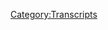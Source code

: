 {{Transcript
    | title         = [[613: June 24-25, 2003]]
    | caption       = [https://knowledgefight.libsyn.com/613-june-24-25-2003 Listen to this episode on Libsyn]
    | episodeNumber = [[613: June 24-25, 2003|613]]
    | length        = 01:31:57
}}

{{MessageBox
    | header     = Warning: Bot Generated Content
    | text       = This transcript was automatically generated by transcription software and likely contains many mistakes and misattributions. Please check the audio for definitive quotes, attribution, and context.
    | image      = N3yvass4myg91.webp
    | imagewidth = 50px
    | id         = warning
}}

{{TranscriptBlock
    | name      = Unknown Speaker
    | timestamp = 00:00:00.000
    | text      = N-N-N-N-N-N-N-Knowledge Fight
}}

{{TranscriptBlock
    | name      = Unknown Speaker
    | timestamp = 00:00:12.960
    | text      = Dan and Jordan, I am sweating.
}}

{{TranscriptBlock
    | name      = Unknown Speaker
    | timestamp = 00:00:19.600
    | text      = Knowledgefight.com, it's time to pray.
}}

{{TranscriptBlock
    | name      = Unknown Speaker
    | timestamp = 00:00:21.399
    | text      = I have great respect for Knowledgefight.
}}

{{TranscriptBlock
    | name      = Unknown Speaker
    | timestamp = 00:00:23.920
    | text      = Knowledgefight.
}}

{{TranscriptBlock
    | name      = Unknown Speaker
    | timestamp = 00:00:24.920
    | text      = I'm sick of them posing as if they're the good guys, saying we are the bad guys.
}}

{{TranscriptBlock
    | name      = Unknown Speaker
    | timestamp = 00:00:29.359
    | text      = Knowledgefight.
}}

{{TranscriptBlock
    | name      = Unknown Speaker
    | timestamp = 00:00:30.359
    | text      = Dan and Jordan.
}}

{{TranscriptBlock
    | name      = Unknown Speaker
    | timestamp = 00:00:31.359
    | text      = Knowledgefight.
}}

{{TranscriptBlock
    | name      = Unknown Speaker
    | timestamp = 00:00:32.359
    | text      = Riddle her.
}}

{{TranscriptBlock
    | name      = Unknown Speaker
    | timestamp = 00:00:33.359
    | text      = Riddle her.
}}

{{TranscriptBlock
    | name      = Unknown Speaker
    | timestamp = 00:00:34.359
    | text      = Riddle her.
}}

{{TranscriptBlock
    | name      = Unknown Speaker
    | timestamp = 00:00:35.359
    | text      = Need money.
}}

{{TranscriptBlock
    | name      = Unknown Speaker
    | timestamp = 00:00:36.359
    | text      = Riddle her.
}}

{{TranscriptBlock
    | name      = Unknown Speaker
    | timestamp = 00:00:37.359
    | text      = Riddle her.
}}

{{TranscriptBlock
    | name      = Unknown Speaker
    | timestamp = 00:00:38.359
    | text      = Riddle her.
}}

{{TranscriptBlock
    | name      = Unknown Speaker
    | timestamp = 00:00:39.359
    | text      = Andy and Kansas.
}}

{{TranscriptBlock
    | name      = Unknown Speaker
    | timestamp = 00:00:40.359
    | text      = Andy and...
}}

{{TranscriptBlock
    | name      = Unknown Speaker
    | timestamp = 00:00:41.359
    | text      = Stop it.
}}

{{TranscriptBlock
    | name      = Unknown Speaker
    | timestamp = 00:00:42.359
    | text      = Andy and Kansas.
}}

{{TranscriptBlock
    | name      = Unknown Speaker
    | timestamp = 00:00:43.359
    | text      = Andy and Kansas.
}}

{{TranscriptBlock
    | name      = Unknown Speaker
    | timestamp = 00:00:44.359
    | text      = It's time to pray.
}}

{{TranscriptBlock
    | name      = Unknown Speaker
    | timestamp = 00:00:45.359
    | text      = Andy and Kansas, you're on the air.
}}

{{TranscriptBlock
    | name      = Unknown Speaker
    | timestamp = 00:00:46.359
    | text      = Thanks for holding us.
}}

{{TranscriptBlock
    | name      = Unknown Speaker
    | timestamp = 00:00:47.359
    | text      = Hello, Alex.
}}

{{TranscriptBlock
    | name      = Unknown Speaker
    | timestamp = 00:00:48.359
    | text      = I'm a first-time caller.
}}

{{TranscriptBlock
    | name      = Unknown Speaker
    | timestamp = 00:00:49.359
    | text      = I'm a huge fan.
}}

{{TranscriptBlock
    | name      = Unknown Speaker
    | timestamp = 00:00:50.359
    | text      = I love your work.
}}

{{TranscriptBlock
    | name      = Unknown Speaker
    | timestamp = 00:00:51.359
    | text      = Knowledgefight.
}}

{{TranscriptBlock
    | name      = Unknown Speaker
    | timestamp = 00:00:52.359
    | text      = N-N-N-N-N-Knowledgefight.com.
}}

{{TranscriptBlock
    | name      = Unknown Speaker
    | timestamp = 00:00:53.359
    | text      = I love you.
}}

{{TranscriptBlock
    | name      = Unknown Speaker
    | timestamp = 00:00:58.359
    | text      = Hey, everybody.
}}

{{TranscriptBlock
    | name      = Unknown Speaker
    | timestamp = 00:00:59.359
    | text      = Welcome back to Knowledgefight.
}}

{{TranscriptBlock
    | name      = Unknown Speaker
    | timestamp = 00:01:00.359
    | text      = I'm Dan.
}}

{{TranscriptBlock
    | name      = Unknown Speaker
    | timestamp = 00:01:01.359
    | text      = I'm Jordan.
}}

{{TranscriptBlock
    | name      = Unknown Speaker
    | timestamp = 00:01:02.359
    | text      = We're a couple dudes.
}}

{{TranscriptBlock
    | name      = Unknown Speaker
    | timestamp = 00:01:03.359
    | text      = I'd like to sit around, worship at the altar of Selene, and talk a little bit about Alex
}}

{{TranscriptBlock
    | name      = Unknown Speaker
    | timestamp = 00:01:05.920
    | text      = Jones.
}}

{{TranscriptBlock
    | name      = Unknown Speaker
    | timestamp = 00:01:06.920
    | text      = Oh, indeed we are.
}}

{{TranscriptBlock
    | name      = Unknown Speaker
    | timestamp = 00:01:07.920
    | text      = Dan?
}}

{{TranscriptBlock
    | name      = Unknown Speaker
    | timestamp = 00:01:08.920
    | text      = Yep.
}}

{{TranscriptBlock
    | name      = Unknown Speaker
    | timestamp = 00:01:09.920
    | text      = Dan?
}}

{{TranscriptBlock
    | name      = Unknown Speaker
    | timestamp = 00:01:10.920
    | text      = Yes.
}}

{{TranscriptBlock
    | name      = Unknown Speaker
    | timestamp = 00:01:11.920
    | text      = Quick question for you.
}}

{{TranscriptBlock
    | name      = Unknown Speaker
    | timestamp = 00:01:12.920
    | text      = Sure.
}}

{{TranscriptBlock
    | name      = Unknown Speaker
    | timestamp = 00:01:13.920
    | text      = What's your bright spot today?
}}

{{TranscriptBlock
    | name      = Unknown Speaker
    | timestamp = 00:01:14.920
    | text      = My bright spot today, Jordan, is giving up for about...
}}

{{TranscriptBlock
    | name      = Unknown Speaker
    | timestamp = 00:01:17.079
    | text      = So I've been watching the new season of Survivor as it goes, and I have been frustrated over
}}

{{TranscriptBlock
    | name      = Unknown Speaker
    | timestamp = 00:01:26.920
    | text      = the course of watching all of the seasons about how far it's come from its original
}}

{{TranscriptBlock
    | name      = Unknown Speaker
    | timestamp = 00:01:32.560
    | text      = premise to how complicated the rules are.
}}

{{TranscriptBlock
    | name      = Unknown Speaker
    | timestamp = 00:01:36.760
    | text      = If I were to try and explain to you how to play Survivor now, I have no idea how I would...
}}

{{TranscriptBlock
    | name      = Unknown Speaker
    | timestamp = 00:01:42.079
    | text      = It would take hours of me being like, okay, so now here's the thing.
}}

{{TranscriptBlock
    | name      = Unknown Speaker
    | timestamp = 00:01:45.879
    | text      = There's a hidden immunity idol, right?
}}

{{TranscriptBlock
    | name      = Unknown Speaker
    | timestamp = 00:01:48.159
    | text      = Okay.
}}

{{TranscriptBlock
    | name      = Unknown Speaker
    | timestamp = 00:01:49.159
    | text      = Okay.
}}

{{TranscriptBlock
    | name      = Unknown Speaker
    | timestamp = 00:01:50.159
    | text      = Fine.
}}

{{TranscriptBlock
    | name      = Unknown Speaker
    | timestamp = 00:01:51.159
    | text      = Put that aside for now.
}}

{{TranscriptBlock
    | name      = Unknown Speaker
    | timestamp = 00:01:52.159
    | text      = All right.
}}

{{TranscriptBlock
    | name      = Unknown Speaker
    | timestamp = 00:01:53.159
    | text      = Because there's also a hidden immunity idol blocker that someone can play.
}}

{{TranscriptBlock
    | name      = Unknown Speaker
    | timestamp = 00:01:54.159
    | text      = No.
}}

{{TranscriptBlock
    | name      = Unknown Speaker
    | timestamp = 00:01:55.159
    | text      = That's not...
}}

{{TranscriptBlock
    | name      = Unknown Speaker
    | timestamp = 00:01:56.159
    | text      = This season...
}}

{{TranscriptBlock
    | name      = Unknown Speaker
    | timestamp = 00:01:57.159
    | text      = You take that blocker and you shove it up your ass.
}}

{{TranscriptBlock
    | name      = Unknown Speaker
    | timestamp = 00:01:58.159
    | text      = And this season, they also introduced a new advantage called the knowledge is power advantage.
}}

{{TranscriptBlock
    | name      = Unknown Speaker
    | timestamp = 00:02:02.519
    | text      = What the fuck is the knowledge is power advantage?
}}

{{TranscriptBlock
    | name      = Unknown Speaker
    | timestamp = 00:02:04.920
    | text      = If you have this piece of paper, this advantage, at tribal council, you can ask one person,
}}

{{TranscriptBlock
    | name      = Unknown Speaker
    | timestamp = 00:02:12.159
    | text      = one question, and it can be either, do you have an advantage or do you have an idol?
}}

{{TranscriptBlock
    | name      = Unknown Speaker
    | timestamp = 00:02:16.479
    | text      = And if they do, they have to give it to you, right?
}}

{{TranscriptBlock
    | name      = Unknown Speaker
    | timestamp = 00:02:20.840
    | text      = Fucking ridiculous.
}}

{{TranscriptBlock
    | name      = Unknown Speaker
    | timestamp = 00:02:22.020
    | text      = This is turning into one of those, like, what is it?
}}

{{TranscriptBlock
    | name      = Unknown Speaker
    | timestamp = 00:02:24.400
    | text      = Do you remember those murder games that you would play at a youth group where everybody
}}

{{TranscriptBlock
    | name      = Unknown Speaker
    | timestamp = 00:02:27.960
    | text      = would hide for a while and one person was the bad guy, and then you met up at the end
}}

{{TranscriptBlock
    | name      = Unknown Speaker
    | timestamp = 00:02:31.560
    | text      = and you gotta be like, oh, this person was the...
}}

{{TranscriptBlock
    | name      = Unknown Speaker
    | timestamp = 00:02:33.520
    | text      = Yeah.
}}

{{TranscriptBlock
    | name      = Unknown Speaker
    | timestamp = 00:02:34.520
    | text      = But the rules are a maze.
}}

{{TranscriptBlock
    | name      = Unknown Speaker
    | timestamp = 00:02:35.520
    | text      = Yeah.
}}

{{TranscriptBlock
    | name      = Unknown Speaker
    | timestamp = 00:02:36.520
    | text      = On their...
}}

{{TranscriptBlock
    | name      = Unknown Speaker
    | timestamp = 00:02:37.520
    | text      = It's...
}}

{{TranscriptBlock
    | name      = Unknown Speaker
    | timestamp = 00:02:38.520
    | text      = I...
}}

{{TranscriptBlock
    | name      = Unknown Speaker
    | timestamp = 00:02:39.520
    | text      = Yeah.
}}

{{TranscriptBlock
    | name      = Unknown Speaker
    | timestamp = 00:02:40.520
    | text      = It's...
}}

{{TranscriptBlock
    | name      = Unknown Speaker
    | timestamp = 00:02:41.520
    | text      = But I was watching...
}}

{{TranscriptBlock
    | name      = Unknown Speaker
    | timestamp = 00:02:42.520
    | text      = I guess that's why Squid Games is so attractive to people now, you know?
}}

{{TranscriptBlock
    | name      = Unknown Speaker
    | timestamp = 00:02:44.919
    | text      = It's like, they're very simple rules.
}}

{{TranscriptBlock
    | name      = Unknown Speaker
    | timestamp = 00:02:47.000
    | text      = Sure.
}}

{{TranscriptBlock
    | name      = Unknown Speaker
    | timestamp = 00:02:48.000
    | text      = Do kids game or you die?
}}

{{TranscriptBlock
    | name      = Unknown Speaker
    | timestamp = 00:02:49.560
    | text      = Yes, exactly.
}}

{{TranscriptBlock
    | name      = Unknown Speaker
    | timestamp = 00:02:50.560
    | text      = It's clear.
}}

{{TranscriptBlock
    | name      = Unknown Speaker
    | timestamp = 00:02:51.560
    | text      = It's very simple.
}}

{{TranscriptBlock
    | name      = Unknown Speaker
    | timestamp = 00:02:52.560
    | text      = Yes.
}}

{{TranscriptBlock
    | name      = Unknown Speaker
    | timestamp = 00:02:53.560
    | text      = And I think it was in season one, too, of Survivor.
}}

{{TranscriptBlock
    | name      = Unknown Speaker
    | timestamp = 00:02:55.840
    | text      = Yeah.
}}

{{TranscriptBlock
    | name      = Unknown Speaker
    | timestamp = 00:02:56.840
    | text      = Like, it was a game where it's like, all right, if I can find some food...
}}

{{TranscriptBlock
    | name      = Unknown Speaker
    | timestamp = 00:02:59.439
    | text      = Survive?
}}

{{TranscriptBlock
    | name      = Unknown Speaker
    | timestamp = 00:03:00.439
    | text      = Yeah.
}}

{{TranscriptBlock
    | name      = Unknown Speaker
    | timestamp = 00:03:01.439
    | text      = What is the problem?
}}

{{TranscriptBlock
    | name      = Unknown Speaker
    | timestamp = 00:03:02.439
    | text      = Find some food and see if you have enough calories in you to run this foot race later.
}}

{{TranscriptBlock
    | name      = Unknown Speaker
    | timestamp = 00:03:05.120
    | text      = Exactly.
}}

{{TranscriptBlock
    | name      = Unknown Speaker
    | timestamp = 00:03:06.120
    | text      = And if you don't, you're gonna vote it out.
}}

{{TranscriptBlock
    | name      = Unknown Speaker
    | timestamp = 00:03:07.120
    | text      = You're gonna lose.
}}

{{TranscriptBlock
    | name      = Unknown Speaker
    | timestamp = 00:03:08.120
    | text      = Yeah.
}}

{{TranscriptBlock
    | name      = Unknown Speaker
    | timestamp = 00:03:09.120
    | text      = Goodbye.
}}

{{TranscriptBlock
    | name      = Unknown Speaker
    | timestamp = 00:03:10.120
    | text      = Yeah.
}}

{{TranscriptBlock
    | name      = Unknown Speaker
    | timestamp = 00:03:11.120
    | text      = There was a lot more just like, okay, it's a game.
}}

{{TranscriptBlock
    | name      = Unknown Speaker
    | timestamp = 00:03:12.400
    | text      = Yeah.
}}

{{TranscriptBlock
    | name      = Unknown Speaker
    | timestamp = 00:03:13.400
    | text      = Now, I have no fucking idea.
}}

{{TranscriptBlock
    | name      = Unknown Speaker
    | timestamp = 00:03:15.520
    | text      = So last night's episode was the second part of a two-parter, right?
}}

{{TranscriptBlock
    | name      = Unknown Speaker
    | timestamp = 00:03:19.919
    | text      = Uh-huh.
}}

{{TranscriptBlock
    | name      = Unknown Speaker
    | timestamp = 00:03:20.919
    | text      = So they were supposed to be merging the tribes, but instead of doing that, there was another
}}

{{TranscriptBlock
    | name      = Unknown Speaker
    | timestamp = 00:03:26.879
    | text      = twist.
}}

{{TranscriptBlock
    | name      = Unknown Speaker
    | timestamp = 00:03:27.879
    | text      = And that was that they split into two tribes and half of them won immunity, right?
}}

{{TranscriptBlock
    | name      = Unknown Speaker
    | timestamp = 00:03:34.000
    | text      = Okay.
}}

{{TranscriptBlock
    | name      = Unknown Speaker
    | timestamp = 00:03:35.000
    | text      = But there was an uneven number in the two tribes, so the person who was left over got
}}

{{TranscriptBlock
    | name      = Unknown Speaker
    | timestamp = 00:03:39.639
    | text      = sent to the fucking exile island, where Jeff Probst showed up on a bus.
}}

{{TranscriptBlock
    | name      = Unknown Speaker
    | timestamp = 00:03:44.360
    | text      = Fine.
}}

{{TranscriptBlock
    | name      = Unknown Speaker
    | timestamp = 00:03:45.360
    | text      = On a what?
}}

{{TranscriptBlock
    | name      = Unknown Speaker
    | timestamp = 00:03:46.360
    | text      = Or not on a bus.
}}

{{TranscriptBlock
    | name      = Unknown Speaker
    | timestamp = 00:03:47.360
    | text      = You can't show up on a bus.
}}

{{TranscriptBlock
    | name      = Unknown Speaker
    | timestamp = 00:03:48.360
    | text      = Sorry, sorry, sorry.
}}

{{TranscriptBlock
    | name      = Unknown Speaker
    | timestamp = 00:03:49.360
    | text      = A boat.
}}

{{TranscriptBlock
    | name      = Unknown Speaker
    | timestamp = 00:03:50.360
    | text      = He got on the bus.
}}

{{TranscriptBlock
    | name      = Unknown Speaker
    | timestamp = 00:03:51.360
    | text      = That'd be great.
}}

{{TranscriptBlock
    | name      = Unknown Speaker
    | timestamp = 00:03:52.360
    | text      = So he showed up on a boat with an hourglass.
}}

{{TranscriptBlock
    | name      = Unknown Speaker
    | timestamp = 00:03:54.360
    | text      = Okay.
}}

{{TranscriptBlock
    | name      = Unknown Speaker
    | timestamp = 00:03:55.360
    | text      = Right?
}}

{{TranscriptBlock
    | name      = Unknown Speaker
    | timestamp = 00:03:56.360
    | text      = Okay.
}}

{{TranscriptBlock
    | name      = Unknown Speaker
    | timestamp = 00:03:57.360
    | text      = And a hammer.
}}

{{TranscriptBlock
    | name      = Unknown Speaker
    | timestamp = 00:03:58.360
    | text      = If you don't break all of your fingers by the time the sand has gone through this hourglass,
}}

{{TranscriptBlock
    | name      = Unknown Speaker
    | timestamp = 00:04:07.319
    | text      = you will be dead.
}}

{{TranscriptBlock
    | name      = Unknown Speaker
    | timestamp = 00:04:08.400
    | text      = I said-
}}

{{TranscriptBlock
    | name      = Unknown Speaker
    | timestamp = 00:04:09.400
    | text      = This is saw.
}}

{{TranscriptBlock
    | name      = Unknown Speaker
    | timestamp = 00:04:10.400
    | text      = I said, if I got that, I would chase Probst off the island with a hammer.
}}

{{TranscriptBlock
    | name      = Unknown Speaker
    | timestamp = 00:04:14.039
    | text      = No, totally.
}}

{{TranscriptBlock
    | name      = Unknown Speaker
    | timestamp = 00:04:15.039
    | text      = Yeah.
}}

{{TranscriptBlock
    | name      = Unknown Speaker
    | timestamp = 00:04:16.040
    | text      = So the thing is that she had to decide whether or not to go back in time.
}}

{{TranscriptBlock
    | name      = Unknown Speaker
    | timestamp = 00:04:19.600
    | text      = If she decided to break the hourglass, then the other half of the group who had lost the
}}

{{TranscriptBlock
    | name      = Unknown Speaker
    | timestamp = 00:04:27.560
    | text      = challenge would get immunity, and the other people would be vulnerable to be voted out.
}}

{{TranscriptBlock
    | name      = Unknown Speaker
    | timestamp = 00:04:32.240
    | text      = Okay.
}}

{{TranscriptBlock
    | name      = Unknown Speaker
    | timestamp = 00:04:33.240
    | text      = So she Sophie's choiced it.
}}

{{TranscriptBlock
    | name      = Unknown Speaker
    | timestamp = 00:04:35.160
    | text      = I was just sitting there like, why are we doing this?
}}

{{TranscriptBlock
    | name      = Unknown Speaker
    | timestamp = 00:04:37.399
    | text      = Oh, yeah.
}}

{{TranscriptBlock
    | name      = Unknown Speaker
    | timestamp = 00:04:38.399
    | text      = Drama.
}}

{{TranscriptBlock
    | name      = Unknown Speaker
    | timestamp = 00:04:39.399
    | text      = Drama, Dan.
}}

{{TranscriptBlock
    | name      = Unknown Speaker
    | timestamp = 00:04:40.399
    | text      = But it wasn't more dramatic than the game would have been normally.
}}

{{TranscriptBlock
    | name      = Unknown Speaker
    | timestamp = 00:04:45.519
    | text      = It's still, the stakes are the same.
}}

{{TranscriptBlock
    | name      = Unknown Speaker
    | timestamp = 00:04:47.920
    | text      = It's just confusing people.
}}

{{TranscriptBlock
    | name      = Unknown Speaker
    | timestamp = 00:04:50.000
    | text      = I do appreciate.
}}

{{TranscriptBlock
    | name      = Unknown Speaker
    | timestamp = 00:04:51.000
    | text      = They're like, okay, well, here's the thing.
}}

{{TranscriptBlock
    | name      = Unknown Speaker
    | timestamp = 00:04:54.120
    | text      = We're going to exile her and we're going to say, pick one or the other.
}}

{{TranscriptBlock
    | name      = Unknown Speaker
    | timestamp = 00:04:57.240
    | text      = That's immunity.
}}

{{TranscriptBlock
    | name      = Unknown Speaker
    | timestamp = 00:04:58.240
    | text      = It's a very simple explanation.
}}

{{TranscriptBlock
    | name      = Unknown Speaker
    | timestamp = 00:05:00.839
    | text      = How do we kind of like survivor that up a bit?
}}

{{TranscriptBlock
    | name      = Unknown Speaker
    | timestamp = 00:05:03.839
    | text      = You know?
}}

{{TranscriptBlock
    | name      = Unknown Speaker
    | timestamp = 00:05:04.839
    | text      = Come on, man.
}}

{{TranscriptBlock
    | name      = Unknown Speaker
    | timestamp = 00:05:05.839
    | text      = Hourglass.
}}

{{TranscriptBlock
    | name      = Unknown Speaker
    | timestamp = 00:05:06.839
    | text      = Thinking wizards.
}}

{{TranscriptBlock
    | name      = Unknown Speaker
    | timestamp = 00:05:07.839
    | text      = Hourglass.
}}

{{TranscriptBlock
    | name      = Unknown Speaker
    | timestamp = 00:05:08.839
    | text      = Let's go for it.
}}

{{TranscriptBlock
    | name      = Unknown Speaker
    | timestamp = 00:05:09.839
    | text      = Hammer.
}}

{{TranscriptBlock
    | name      = Unknown Speaker
    | timestamp = 00:05:10.839
    | text      = Let's destroy the very embodiment of time.
}}

{{TranscriptBlock
    | name      = Unknown Speaker
    | timestamp = 00:05:13.199
    | text      = Yeah.
}}

{{TranscriptBlock
    | name      = Unknown Speaker
    | timestamp = 00:05:14.199
    | text      = I think afterwards, after the episode, I was reflecting a little bit and I think I give
}}

{{TranscriptBlock
    | name      = Unknown Speaker
    | timestamp = 00:05:19.759
    | text      = up.
}}

{{TranscriptBlock
    | name      = Unknown Speaker
    | timestamp = 00:05:20.759
    | text      = I mean, not on the show, but I like, I give up on caring.
}}

{{TranscriptBlock
    | name      = Unknown Speaker
    | timestamp = 00:05:23.279
    | text      = Trying to understand.
}}

{{TranscriptBlock
    | name      = Unknown Speaker
    | timestamp = 00:05:24.279
    | text      = Yes.
}}

{{TranscriptBlock
    | name      = Unknown Speaker
    | timestamp = 00:05:25.279
    | text      = Yeah.
}}

{{TranscriptBlock
    | name      = Unknown Speaker
    | timestamp = 00:05:26.279
    | text      = Yeah.
}}

{{TranscriptBlock
    | name      = Unknown Speaker
    | timestamp = 00:05:27.279
    | text      = Yeah.
}}

{{TranscriptBlock
    | name      = Unknown Speaker
    | timestamp = 00:05:28.279
    | text      = Watching this show from now on will be an experience.
}}

{{TranscriptBlock
    | name      = Unknown Speaker
    | timestamp = 00:05:29.279
    | text      = Right.
}}

{{TranscriptBlock
    | name      = Unknown Speaker
    | timestamp = 00:05:30.279
    | text      = Right.
}}

{{TranscriptBlock
    | name      = Unknown Speaker
    | timestamp = 00:05:31.279
    | text      = Right.
}}

{{TranscriptBlock
    | name      = Unknown Speaker
    | timestamp = 00:05:32.279
    | text      = It's going to happen to me.
}}

{{TranscriptBlock
    | name      = Unknown Speaker
    | timestamp = 00:05:33.279
    | text      = Do you, and I don't know if you recall this directly, but do you remember the end of 1984?
}}

{{TranscriptBlock
    | name      = Unknown Speaker
    | timestamp = 00:05:39.360
    | text      = The year I was born?
}}

{{TranscriptBlock
    | name      = Unknown Speaker
    | timestamp = 00:05:41.040
    | text      = No.
}}

{{TranscriptBlock
    | name      = Unknown Speaker
    | timestamp = 00:05:42.040
    | text      = Oh.
}}

{{TranscriptBlock
    | name      = Unknown Speaker
    | timestamp = 00:05:43.040
    | text      = The book.
}}

{{TranscriptBlock
    | name      = Unknown Speaker
    | timestamp = 00:05:44.040
    | text      = Yeah.
}}

{{TranscriptBlock
    | name      = Unknown Speaker
    | timestamp = 00:05:45.040
    | text      = You remember how he is beaten down so much that he just loves the state?
}}

{{TranscriptBlock
    | name      = Unknown Speaker
    | timestamp = 00:05:48.680
    | text      = Mm-hmm.
}}

{{TranscriptBlock
    | name      = Unknown Speaker
    | timestamp = 00:05:49.680
    | text      = Yeah.
}}

{{TranscriptBlock
    | name      = Unknown Speaker
    | timestamp = 00:05:50.680
    | text      = But I'm not saying I love it.
}}

{{TranscriptBlock
    | name      = Unknown Speaker
    | timestamp = 00:05:51.680
    | text      = I'm saying I'm putting up with it and I accept it.
}}

{{TranscriptBlock
    | name      = Unknown Speaker
    | timestamp = 00:05:55.079
    | text      = Good.
}}

{{TranscriptBlock
    | name      = Unknown Speaker
    | timestamp = 00:05:56.079
    | text      = What about you?
}}

{{TranscriptBlock
    | name      = Unknown Speaker
    | timestamp = 00:05:57.079
    | text      = What's your bright spot?
}}

{{TranscriptBlock
    | name      = Unknown Speaker
    | timestamp = 00:05:58.079
    | text      = My bright spot, Dan, is yoga.
}}

{{TranscriptBlock
    | name      = Unknown Speaker
    | timestamp = 00:06:01.439
    | text      = Been doing some yoga.
}}

{{TranscriptBlock
    | name      = Unknown Speaker
    | timestamp = 00:06:02.439
    | text      = You're texting me some things about pain.
}}

{{TranscriptBlock
    | name      = Unknown Speaker
    | timestamp = 00:06:04.360
    | text      = Yeah.
}}

{{TranscriptBlock
    | name      = Unknown Speaker
    | timestamp = 00:06:05.360
    | text      = It hurts a lot.
}}

{{TranscriptBlock
    | name      = Unknown Speaker
    | timestamp = 00:06:06.360
    | text      = It was my second time doing it ever last night and I got in trouble because I was being verbally
}}

{{TranscriptBlock
    | name      = Unknown Speaker
    | timestamp = 00:06:13.600
    | text      = corrected on something that I was doing wrong or whatever.
}}

{{TranscriptBlock
    | name      = Unknown Speaker
    | timestamp = 00:06:16.680
    | text      = And it threw me, just hearing the voice threw me so much that I just fell and began laughing
}}

{{TranscriptBlock
    | name      = Unknown Speaker
    | timestamp = 00:06:22.040
    | text      = and just being like, I didn't hear a word you said, you know, like how I would be.
}}

{{TranscriptBlock
    | name      = Unknown Speaker
    | timestamp = 00:06:26.639
    | text      = Laughing is yoga.
}}

{{TranscriptBlock
    | name      = Unknown Speaker
    | timestamp = 00:06:27.920
    | text      = See, no.
}}

{{TranscriptBlock
    | name      = Unknown Speaker
    | timestamp = 00:06:28.920
    | text      = Oh.
}}

{{TranscriptBlock
    | name      = Unknown Speaker
    | timestamp = 00:06:29.920
    | text      = According to the people that are in yoga now or whatever, you're supposed to be all quiet
}}

{{TranscriptBlock
    | name      = Unknown Speaker
    | timestamp = 00:06:34.959
    | text      = and shit.
}}

{{TranscriptBlock
    | name      = Unknown Speaker
    | timestamp = 00:06:35.959
    | text      = It's bullshit.
}}

{{TranscriptBlock
    | name      = Unknown Speaker
    | timestamp = 00:06:36.959
    | text      = Right.
}}

{{TranscriptBlock
    | name      = Unknown Speaker
    | timestamp = 00:06:37.959
    | text      = But anyways, it's fun to be reprimanded in a new place for being loud and laughing too
}}

{{TranscriptBlock
    | name      = Unknown Speaker
    | timestamp = 00:06:41.800
    | text      = much.
}}

{{TranscriptBlock
    | name      = Unknown Speaker
    | timestamp = 00:06:42.800
    | text      = I'm going to hit every possible activity where people can be angry at me for being loud and
}}

{{TranscriptBlock
    | name      = Unknown Speaker
    | timestamp = 00:06:49.399
    | text      = laughing too much.
}}

{{TranscriptBlock
    | name      = Unknown Speaker
    | timestamp = 00:06:50.399
    | text      = Well, you kind of got to take the rough with the smooth.
}}

{{TranscriptBlock
    | name      = Unknown Speaker
    | timestamp = 00:06:51.720
    | text      = Sure.
}}

{{TranscriptBlock
    | name      = Unknown Speaker
    | timestamp = 00:06:52.720
    | text      = I mean, because basically we've created this podcast and people enjoy it somewhat because
}}

{{TranscriptBlock
    | name      = Unknown Speaker
    | timestamp = 00:06:58.160
    | text      = you're loud.
}}

{{TranscriptBlock
    | name      = Unknown Speaker
    | timestamp = 00:06:59.160
    | text      = Yeah.
}}

{{TranscriptBlock
    | name      = Unknown Speaker
    | timestamp = 00:07:00.160
    | text      = Yeah.
}}

{{TranscriptBlock
    | name      = Unknown Speaker
    | timestamp = 00:07:01.160
    | text      = No, no, no.
}}

{{TranscriptBlock
    | name      = Unknown Speaker
    | timestamp = 00:07:02.160
    | text      = It's a real negative feedback loop.
}}

{{TranscriptBlock
    | name      = Unknown Speaker
    | timestamp = 00:07:03.160
    | text      = Yeah.
}}

{{TranscriptBlock
    | name      = Unknown Speaker
    | timestamp = 00:07:04.160
    | text      = And then unfortunately in other settings like yoga.
}}

{{TranscriptBlock
    | name      = Unknown Speaker
    | timestamp = 00:07:05.160
    | text      = It's very unfortunate.
}}

{{TranscriptBlock
    | name      = Unknown Speaker
    | timestamp = 00:07:06.439
    | text      = Knife cuts the other direction.
}}

{{TranscriptBlock
    | name      = Unknown Speaker
    | timestamp = 00:07:07.759
    | text      = Yeah.
}}

{{TranscriptBlock
    | name      = Unknown Speaker
    | timestamp = 00:07:08.759
    | text      = Well, I'm glad I look forward to you showing up one day to do the podcast and being like,
}}

{{TranscriptBlock
    | name      = Unknown Speaker
    | timestamp = 00:07:13.279
    | text      = look what I can do and then putting your leg behind your head.
}}

{{TranscriptBlock
    | name      = Unknown Speaker
    | timestamp = 00:07:15.639
    | text      = No, that won't happen.
}}

{{TranscriptBlock
    | name      = Unknown Speaker
    | timestamp = 00:07:16.639
    | text      = Or something.
}}

{{TranscriptBlock
    | name      = Unknown Speaker
    | timestamp = 00:07:17.639
    | text      = Some weird feat of flexibility.
}}

{{TranscriptBlock
    | name      = Unknown Speaker
    | timestamp = 00:07:19.199
    | text      = I've already made this clear to my partner.
}}

{{TranscriptBlock
    | name      = Unknown Speaker
    | timestamp = 00:07:21.560
    | text      = I am going to defeat yoga and then never do it again.
}}

{{TranscriptBlock
    | name      = Unknown Speaker
    | timestamp = 00:07:25.199
    | text      = All right.
}}

{{TranscriptBlock
    | name      = Unknown Speaker
    | timestamp = 00:07:26.199
    | text      = I'm going to be good at it.
}}

{{TranscriptBlock
    | name      = Unknown Speaker
    | timestamp = 00:07:27.199
    | text      = And then once I am, once I feel like I'm confident, I will say this is dumb and quit forever.
}}

{{TranscriptBlock
    | name      = Unknown Speaker
    | timestamp = 00:07:31.879
    | text      = I wish you well.
}}

{{TranscriptBlock
    | name      = Unknown Speaker
    | timestamp = 00:07:32.879
    | text      = Thank you.
}}

{{TranscriptBlock
    | name      = Unknown Speaker
    | timestamp = 00:07:33.879
    | text      = So Jordan, today we are going back to the past.
}}

{{TranscriptBlock
    | name      = Unknown Speaker
    | timestamp = 00:07:35.720
    | text      = Yes, sir.
}}

{{TranscriptBlock
    | name      = Unknown Speaker
    | timestamp = 00:07:36.720
    | text      = We're talking about June 24th and 25th, 2003.
}}

{{TranscriptBlock
    | name      = Unknown Speaker
    | timestamp = 00:07:40.120
    | text      = And the reason for that is because I don't, I didn't know if we were going to have enough
}}

{{TranscriptBlock
    | name      = Unknown Speaker
    | timestamp = 00:07:46.600
    | text      = lead time to do the episode that I wanted to do for Friday, for this episode.
}}

{{TranscriptBlock
    | name      = Unknown Speaker
    | timestamp = 00:07:52.279
    | text      = And that is, I realized that Alex is going to be talking almost exclusively about Tucker's
}}

{{TranscriptBlock
    | name      = Unknown Speaker
    | timestamp = 00:07:57.680
    | text      = Patriot Purge documentary.
}}

{{TranscriptBlock
    | name      = Unknown Speaker
    | timestamp = 00:08:00.240
    | text      = And people have gotten in touch and been like, please do an episode about Patriot Purge.
}}

{{TranscriptBlock
    | name      = Unknown Speaker
    | timestamp = 00:08:04.879
    | text      = It does seem like that is our eventual end.
}}

{{TranscriptBlock
    | name      = Unknown Speaker
    | timestamp = 00:08:08.040
    | text      = And I've been resistant to do episodes about Tucker Carlson for a number of reasons.
}}

{{TranscriptBlock
    | name      = Unknown Speaker
    | timestamp = 00:08:13.399
    | text      = One, I don't want to step on the toes of there's another podcast that does Tucker.
}}

{{TranscriptBlock
    | name      = Unknown Speaker
    | timestamp = 00:08:17.399
    | text      = Sure.
}}

{{TranscriptBlock
    | name      = Unknown Speaker
    | timestamp = 00:08:18.399
    | text      = And I don't want to, I don't want to, you know, breach other people's intellectual property.
}}

{{TranscriptBlock
    | name      = Unknown Speaker
    | timestamp = 00:08:21.480
    | text      = Hey, can't do it.
}}

{{TranscriptBlock
    | name      = Unknown Speaker
    | timestamp = 00:08:22.480
    | text      = Can't do it.
}}

{{TranscriptBlock
    | name      = Unknown Speaker
    | timestamp = 00:08:23.480
    | text      = Every time any other podcast has talked about Alex Jones, we, I have obviously been very
}}

{{TranscriptBlock
    | name      = Unknown Speaker
    | timestamp = 00:08:27.399
    | text      = furious.
}}

{{TranscriptBlock
    | name      = Unknown Speaker
    | timestamp = 00:08:28.399
    | text      = Sure.
}}

{{TranscriptBlock
    | name      = Unknown Speaker
    | timestamp = 00:08:29.399
    | text      = And the other reason too, is that I just don't believe that Tucker Carlson is a sincere actor
}}

{{TranscriptBlock
    | name      = Unknown Speaker
    | timestamp = 00:08:33.360
    | text      = and I don't think that he interests me in the same way as Alex Jones.
}}

{{TranscriptBlock
    | name      = Unknown Speaker
    | timestamp = 00:08:38.519
    | text      = I don't want to talk about any rich pricks, you know?
}}

{{TranscriptBlock
    | name      = Unknown Speaker
    | timestamp = 00:08:42.320
    | text      = Yeah.
}}

{{TranscriptBlock
    | name      = Unknown Speaker
    | timestamp = 00:08:43.320
    | text      = I mean like, but that kind of childhood rich prick, you know, that kind of just like, he's
}}

{{TranscriptBlock
    | name      = Unknown Speaker
    | timestamp = 00:08:47.600
    | text      = an, I take, he's a take your ball and go home kid and you're just, I don't want to deal
}}

{{TranscriptBlock
    | name      = Unknown Speaker
    | timestamp = 00:08:51.360
    | text      = with it.
}}

{{TranscriptBlock
    | name      = Unknown Speaker
    | timestamp = 00:08:52.360
    | text      = I've lived long enough to watch his various incarnations and I don't find him to be like
}}

{{TranscriptBlock
    | name      = Unknown Speaker
    | timestamp = 00:08:58.960
    | text      = a person with a, with a, with a solid ground underneath his feet.
}}

{{TranscriptBlock
    | name      = Unknown Speaker
    | timestamp = 00:09:03.519
    | text      = Let's say.
}}

{{TranscriptBlock
    | name      = Unknown Speaker
    | timestamp = 00:09:04.519
    | text      = Integrity or.
}}

{{TranscriptBlock
    | name      = Unknown Speaker
    | timestamp = 00:09:05.519
    | text      = Well, but integrity sounds positive and like to the, no, that's what I'm saying.
}}

{{TranscriptBlock
    | name      = Unknown Speaker
    | timestamp = 00:09:10.200
    | text      = He doesn't have any.
}}

{{TranscriptBlock
    | name      = Unknown Speaker
    | timestamp = 00:09:11.200
    | text      = Right.
}}

{{TranscriptBlock
    | name      = Unknown Speaker
    | timestamp = 00:09:12.200
    | text      = But to the extent that Alex Jones has integrity, it's that like he, he's done, that's a good
}}

{{TranscriptBlock
    | name      = Unknown Speaker
    | timestamp = 00:09:16.039
    | text      = point.
}}

{{TranscriptBlock
    | name      = Unknown Speaker
    | timestamp = 00:09:17.039
    | text      = This shit.
}}

{{TranscriptBlock
    | name      = Unknown Speaker
    | timestamp = 00:09:18.039
    | text      = That is a good point.
}}

{{TranscriptBlock
    | name      = Unknown Speaker
    | timestamp = 00:09:19.039
    | text      = There's different, you know, different shades of some things throughout Alex's career, but
}}

{{TranscriptBlock
    | name      = Unknown Speaker
    | timestamp = 00:09:22.720
    | text      = there's what you could call it a coherent through line.
}}

{{TranscriptBlock
    | name      = Unknown Speaker
    | timestamp = 00:09:26.279
    | text      = Right.
}}

{{TranscriptBlock
    | name      = Unknown Speaker
    | timestamp = 00:09:27.279
    | text      = Right.
}}

{{TranscriptBlock
    | name      = Unknown Speaker
    | timestamp = 00:09:28.279
    | text      = Like talker or Glenn Beck.
}}

{{TranscriptBlock
    | name      = Unknown Speaker
    | timestamp = 00:09:29.600
    | text      = Right.
}}

{{TranscriptBlock
    | name      = Unknown Speaker
    | timestamp = 00:09:30.600
    | text      = Right.
}}

{{TranscriptBlock
    | name      = Unknown Speaker
    | timestamp = 00:09:31.600
    | text      = Right.
}}

{{TranscriptBlock
    | name      = Unknown Speaker
    | timestamp = 00:09:32.600
    | text      = And that's why those people don't, don't interest me as much, but I think that the intersection
}}

{{TranscriptBlock
    | name      = Unknown Speaker
    | timestamp = 00:09:35.639
    | text      = is so high here that we'll probably have to do something about Patriot purge.
}}

{{TranscriptBlock
    | name      = Unknown Speaker
    | timestamp = 00:09:42.080
    | text      = Yeah.
}}

{{TranscriptBlock
    | name      = Unknown Speaker
    | timestamp = 00:09:43.080
    | text      = Uh, and Alex was apparently did background work on it.
}}

{{TranscriptBlock
    | name      = Unknown Speaker
    | timestamp = 00:09:45.879
    | text      = So sure.
}}

{{TranscriptBlock
    | name      = Unknown Speaker
    | timestamp = 00:09:46.879
    | text      = Great.
}}

{{TranscriptBlock
    | name      = Unknown Speaker
    | timestamp = 00:09:47.879
    | text      = It's kind of now.
}}

{{TranscriptBlock
    | name      = Unknown Speaker
    | timestamp = 00:09:48.879
    | text      = Yeah.
}}

{{TranscriptBlock
    | name      = Unknown Speaker
    | timestamp = 00:09:49.879
    | text      = Um, so our Canon, so I wanted to do an episode about that, but I realized we probably wouldn't
}}

{{TranscriptBlock
    | name      = Unknown Speaker
    | timestamp = 00:09:54.519
    | text      = have enough lead time by the time it was all out and everything before this episode.
}}

{{TranscriptBlock
    | name      = Unknown Speaker
    | timestamp = 00:09:59.220
    | text      = So that will be on Monday.
}}

{{TranscriptBlock
    | name      = Unknown Speaker
    | timestamp = 00:10:00.559
    | text      = We'll talk about that on Monday.
}}

{{TranscriptBlock
    | name      = Unknown Speaker
    | timestamp = 00:10:02.179
    | text      = And for now we're back in the past, uh, enjoying the smooth breeze of 2003, 14 things, which
}}

{{TranscriptBlock
    | name      = Unknown Speaker
    | timestamp = 00:10:11.539
    | text      = is don't want you.
}}

{{TranscriptBlock
    | name      = Unknown Speaker
    | timestamp = 00:10:12.799
    | text      = That was 2002.
}}

{{TranscriptBlock
    | name      = Unknown Speaker
    | timestamp = 00:10:13.799
    | text      = Oh, that was a little bit further back there.
}}

{{TranscriptBlock
    | name      = Unknown Speaker
    | timestamp = 00:10:16.000
    | text      = My bad.
}}

{{TranscriptBlock
    | name      = Unknown Speaker
    | timestamp = 00:10:17.000
    | text      = Yes.
}}

{{TranscriptBlock
    | name      = Unknown Speaker
    | timestamp = 00:10:18.000
    | text      = Um, so we'll get down to business on this Jordan, but before we do, let's take a little
}}

{{TranscriptBlock
    | name      = Unknown Speaker
    | timestamp = 00:10:20.000
    | text      = moment to say hello to some new walks.
}}

{{TranscriptBlock
    | name      = Unknown Speaker
    | timestamp = 00:10:22.000
    | text      = Oh, that's a great idea.
}}

{{TranscriptBlock
    | name      = Unknown Speaker
    | timestamp = 00:10:23.000
    | text      = So first, uh, Jordan's Africaner accent in the, uh, in episode one Oh four sounds like
}}

{{TranscriptBlock
    | name      = Unknown Speaker
    | timestamp = 00:10:28.519
    | text      = Kiwi, Richard Nixon.
}}

{{TranscriptBlock
    | name      = Unknown Speaker
    | timestamp = 00:10:29.960
    | text      = Thank you so much.
}}

{{TranscriptBlock
    | name      = Unknown Speaker
    | timestamp = 00:10:30.960
    | text      = You are now policy wonk.
}}

{{TranscriptBlock
    | name      = Unknown Speaker
    | timestamp = 00:10:31.960
    | text      = I'm a policy wonk.
}}

{{TranscriptBlock
    | name      = Unknown Speaker
    | timestamp = 00:10:33.919
    | text      = Now I kind of, I'm hearing Kiwi Nixon in my head, but I don't know how to make it come
}}

{{TranscriptBlock
    | name      = Unknown Speaker
    | timestamp = 00:10:38.120
    | text      = out of my mouth.
}}

{{TranscriptBlock
    | name      = Unknown Speaker
    | timestamp = 00:10:39.120
    | text      = If I could God, I could do it.
}}

{{TranscriptBlock
    | name      = Unknown Speaker
    | timestamp = 00:10:40.360
    | text      = Well, just go back to one Oh four.
}}

{{TranscriptBlock
    | name      = Unknown Speaker
    | timestamp = 00:10:41.840
    | text      = I'm working on it.
}}

{{TranscriptBlock
    | name      = Unknown Speaker
    | timestamp = 00:10:42.840
    | text      = It's like Selene's adopted pet human Carlton.
}}

{{TranscriptBlock
    | name      = Unknown Speaker
    | timestamp = 00:10:44.919
    | text      = Thank you so much.
}}

{{TranscriptBlock
    | name      = Unknown Speaker
    | timestamp = 00:10:45.919
    | text      = You are now policy wonk.
}}

{{TranscriptBlock
    | name      = Unknown Speaker
    | timestamp = 00:10:46.919
    | text      = I'm a policy wonk.
}}

{{TranscriptBlock
    | name      = Unknown Speaker
    | timestamp = 00:10:47.919
    | text      = Thank you.
}}

{{TranscriptBlock
    | name      = Unknown Speaker
    | timestamp = 00:10:48.919
    | text      = Next.
}}

{{TranscriptBlock
    | name      = Unknown Speaker
    | timestamp = 00:10:49.919
    | text      = Uh, the sea flame.
}}

{{TranscriptBlock
    | name      = Unknown Speaker
    | timestamp = 00:10:50.919
    | text      = Thank you so much.
}}

{{TranscriptBlock
    | name      = Unknown Speaker
    | timestamp = 00:10:51.919
    | text      = You're now policy wonk.
}}

{{TranscriptBlock
    | name      = Unknown Speaker
    | timestamp = 00:10:52.919
    | text      = Thank you very much.
}}

{{TranscriptBlock
    | name      = Unknown Speaker
    | timestamp = 00:10:53.919
    | text      = Thank you.
}}

{{TranscriptBlock
    | name      = Unknown Speaker
    | timestamp = 00:10:54.919
    | text      = Next.
}}

{{TranscriptBlock
    | name      = Unknown Speaker
    | timestamp = 00:10:55.919
    | text      = Raiden.
}}

{{TranscriptBlock
    | name      = Unknown Speaker
    | timestamp = 00:10:56.919
    | text      = Editorially.
}}

{{TranscriptBlock
    | name      = Unknown Speaker
    | timestamp = 00:10:57.919
    | text      = God of thunder.
}}

{{TranscriptBlock
    | name      = Unknown Speaker
    | timestamp = 00:10:58.919
    | text      = Thank you so much.
}}

{{TranscriptBlock
    | name      = Unknown Speaker
    | timestamp = 00:10:59.919
    | text      = You are now policy wonk.
}}

{{TranscriptBlock
    | name      = Unknown Speaker
    | timestamp = 00:11:00.919
    | text      = I'm a policy wonk.
}}

{{TranscriptBlock
    | name      = Unknown Speaker
    | timestamp = 00:11:01.919
    | text      = He was the God of thunder, right?
}}

{{TranscriptBlock
    | name      = Unknown Speaker
    | timestamp = 00:11:02.919
    | text      = Yeah.
}}

{{TranscriptBlock
    | name      = Unknown Speaker
    | timestamp = 00:11:03.919
    | text      = Yeah.
}}

{{TranscriptBlock
    | name      = Unknown Speaker
    | timestamp = 00:11:04.919
    | text      = He was the God of stuff.
}}

{{TranscriptBlock
    | name      = Unknown Speaker
    | timestamp = 00:11:05.919
    | text      = All right.
}}

{{TranscriptBlock
    | name      = Unknown Speaker
    | timestamp = 00:11:06.919
    | text      = Thanks.
}}

{{TranscriptBlock
    | name      = Unknown Speaker
    | timestamp = 00:11:07.919
    | text      = Raiden.
}}

{{TranscriptBlock
    | name      = Unknown Speaker
    | timestamp = 00:11:08.919
    | text      = Next.
}}

{{TranscriptBlock
    | name      = Unknown Speaker
    | timestamp = 00:11:09.919
    | text      = Say hello to Selene for me.
}}

{{TranscriptBlock
    | name      = Unknown Speaker
    | timestamp = 00:11:10.919
    | text      = I will.
}}

{{TranscriptBlock
    | name      = Unknown Speaker
    | timestamp = 00:11:11.919
    | text      = Meow.
}}

{{TranscriptBlock
    | name      = Unknown Speaker
    | timestamp = 00:11:12.919
    | text      = There we go.
}}

{{TranscriptBlock
    | name      = Unknown Speaker
    | timestamp = 00:11:13.919
    | text      = You're now policy wonk.
}}

{{TranscriptBlock
    | name      = Unknown Speaker
    | timestamp = 00:11:14.919
    | text      = I'm a policy wonk.
}}

{{TranscriptBlock
    | name      = Unknown Speaker
    | timestamp = 00:11:15.919
    | text      = Thank you.
}}

{{TranscriptBlock
    | name      = Unknown Speaker
    | timestamp = 00:11:16.919
    | text      = Next.
}}

{{TranscriptBlock
    | name      = Unknown Speaker
    | timestamp = 00:11:17.919
    | text      = Deep state pizza.
}}

{{TranscriptBlock
    | name      = Unknown Speaker
    | timestamp = 00:11:18.919
    | text      = Thank you so much.
}}

{{TranscriptBlock
    | name      = Unknown Speaker
    | timestamp = 00:11:19.919
    | text      = You are now a policy wonk.
}}

{{TranscriptBlock
    | name      = Unknown Speaker
    | timestamp = 00:11:20.919
    | text      = I'm a policy wonk.
}}

{{TranscriptBlock
    | name      = Unknown Speaker
    | timestamp = 00:11:21.919
    | text      = Thank you so much.
}}

{{TranscriptBlock
    | name      = Unknown Speaker
    | timestamp = 00:11:22.919
    | text      = You are now a policy wonk.
}}

{{TranscriptBlock
    | name      = Unknown Speaker
    | timestamp = 00:11:23.919
    | text      = You are now a policy wonk.
}}

{{TranscriptBlock
    | name      = Unknown Speaker
    | timestamp = 00:11:24.919
    | text      = Thank you so much.
}}

{{TranscriptBlock
    | name      = Unknown Speaker
    | timestamp = 00:11:25.919
    | text      = You are now a policy wonk.
}}

{{TranscriptBlock
    | name      = Unknown Speaker
    | timestamp = 00:11:26.919
    | text      = But you are now a policy wonk.
}}

{{TranscriptBlock
    | name      = Unknown Speaker
    | timestamp = 00:11:27.919
    | text      = You are now a policy wonk.
}}

{{TranscriptBlock
    | name      = Unknown Speaker
    | timestamp = 00:11:28.919
    | text      = Oh, I'm probably mispronouncing it.
}}

{{TranscriptBlock
    | name      = Unknown Speaker
    | timestamp = 00:11:29.919
    | text      = You are now a policy wonk.
}}

{{TranscriptBlock
    | name      = Unknown Speaker
    | timestamp = 00:11:30.919
    | text      = I'm a policy wonk.
}}

{{TranscriptBlock
    | name      = Unknown Speaker
    | timestamp = 00:11:31.919
    | text      = I'm a policy wonk.
}}

{{TranscriptBlock
    | name      = Unknown Speaker
    | timestamp = 00:11:32.919
    | text      = I wonder if there's a liver pueblian candidate.
}}

{{TranscriptBlock
    | name      = Unknown Speaker
    | timestamp = 00:11:35.919
    | text      = Uh, what?
}}

{{TranscriptBlock
    | name      = Unknown Speaker
    | timestamp = 00:11:36.919
    | text      = Liver pueblian?
}}

{{TranscriptBlock
    | name      = Unknown Speaker
    | timestamp = 00:11:37.919
    | text      = Oh boy.
}}

{{TranscriptBlock
    | name      = Unknown Speaker
    | timestamp = 00:11:38.919
    | text      = Oh boy.
}}

{{TranscriptBlock
    | name      = Unknown Speaker
    | timestamp = 00:11:39.919
    | text      = Isn't that lily pud?
}}

{{TranscriptBlock
    | name      = Unknown Speaker
    | timestamp = 00:11:40.919
    | text      = Liliputian.
}}

{{TranscriptBlock
    | name      = Unknown Speaker
    | timestamp = 00:11:41.919
    | text      = Yeah, exactly.
}}

{{TranscriptBlock
    | name      = Unknown Speaker
    | timestamp = 00:11:42.919
    | text      = That's what we should be going for.
}}

{{TranscriptBlock
    | name      = Unknown Speaker
    | timestamp = 00:11:43.919
    | text      = Oh, Gulliver's Travels, that evil, evil book.
}}

{{TranscriptBlock
    | name      = Unknown Speaker
    | timestamp = 00:11:44.919
    | text      = No one will ever suspect the tiny man of becoming president.
}}

{{TranscriptBlock
    | name      = Unknown Speaker
    | timestamp = 00:11:48.279
    | text      = Sure.
}}

{{TranscriptBlock
    | name      = Unknown Speaker
    | timestamp = 00:11:49.279
    | text      = we are back in the past and I was like oh wait we have figured out what we were
}}

{{TranscriptBlock
    | name      = Unknown Speaker
    | timestamp = 00:11:53.759
    | text      = looking for in the past we know that Alex does think he's fighting the devil
}}

{{TranscriptBlock
    | name      = Unknown Speaker
    | timestamp = 00:11:57.919
    | text      = literal devil yeah and so it's like well I still want to keep going in the past I
}}

{{TranscriptBlock
    | name      = Unknown Speaker
    | timestamp = 00:12:01.940
    | text      = still enjoy this it's weird and so my initial justification was let's see what
}}

{{TranscriptBlock
    | name      = Unknown Speaker
    | timestamp = 00:12:07.360
    | text      = he thinks more about Harry Potter this is right right right that is fun
}}

{{TranscriptBlock
    | name      = Unknown Speaker
    | timestamp = 00:12:10.919
    | text      = listening over this episode I realized what our new mission is and so we'll get
}}

{{TranscriptBlock
    | name      = Unknown Speaker
    | timestamp = 00:12:14.879
    | text      = to that in the middle of this episode but before we do here's an out of
}}

{{TranscriptBlock
    | name      = Unknown Speaker
    | timestamp = 00:12:18.399
    | text      = context drop that I just think is kind of cute let's talk to Barney and
}}

{{TranscriptBlock
    | name      = Unknown Speaker
    | timestamp = 00:12:22.279
    | text      = Marilyn go ahead Barney you're on the air okay Barney's not there I don't know
}}

{{TranscriptBlock
    | name      = Unknown Speaker
    | timestamp = 00:12:35.799
    | text      = why there's something fun yes I really I don't know why but that made me laugh so
}}

{{TranscriptBlock
    | name      = Unknown Speaker
    | timestamp = 00:12:42.039
    | text      = hard Barney's I'm so excited I enjoyed that also he's got that Barney Fife kind
}}

{{TranscriptBlock
    | name      = Unknown Speaker
    | timestamp = 00:12:49.519
    | text      = of tone to him that's that's perfect so we start here on the 24th and Alex gets
}}

{{TranscriptBlock
    | name      = Unknown Speaker
    | timestamp = 00:12:55.240
    | text      = into talking about how the feds they send anthrax around oh sure and we've
}}

{{TranscriptBlock
    | name      = Unknown Speaker
    | timestamp = 00:13:01.279
    | text      = talked a bit about the anthrax letters that were sent to me in the wake of 911
}}

{{TranscriptBlock
    | name      = Unknown Speaker
    | timestamp = 00:13:06.240
    | text      = right and you know we don't need to rehash that but there's a piece of this
}}

{{TranscriptBlock
    | name      = Unknown Speaker
    | timestamp = 00:13:11.440
    | text      = narrative that I don't believe we've gotten into that I think is worth
}}

{{TranscriptBlock
    | name      = Unknown Speaker
    | timestamp = 00:13:14.159
    | text      = exploring the feds have been caught mailing fake anthrax letters in a
}}

{{TranscriptBlock
    | name      = Unknown Speaker
    | timestamp = 00:13:19.320
    | text      = congressional study that was done in 1999 remember all those powdered letters
}}

{{TranscriptBlock
    | name      = Unknown Speaker
    | timestamp = 00:13:25.639
    | text      = that got mailed to businesses and private businesses and government
}}

{{TranscriptBlock
    | name      = Unknown Speaker
    | timestamp = 00:13:29.019
    | text      = buildings and the feds then got lots of fear going and said oh we need more
}}

{{TranscriptBlock
    | name      = Unknown Speaker
    | timestamp = 00:13:33.000
    | text      = federal funding and then it turned out the CIA actually sent some super
}}

{{TranscriptBlock
    | name      = Unknown Speaker
    | timestamp = 00:13:38.159
    | text      = weaponized anthrax for real in 2001 and Bush and his cabinet were on Cipro the
}}

{{TranscriptBlock
    | name      = Unknown Speaker
    | timestamp = 00:13:44.480
    | text      = anthrax fighting antibiotic months before month before anybody ever heard
}}

{{TranscriptBlock
    | name      = Unknown Speaker
    | timestamp = 00:13:50.279
    | text      = of a case of it well they're just doing it again and and and Bush wants a six
}}

{{TranscriptBlock
    | name      = Unknown Speaker
    | timestamp = 00:13:57.080
    | text      = plus billion dollar fund for forced inoculation not just smallpox but
}}

{{TranscriptBlock
    | name      = Unknown Speaker
    | timestamp = 00:14:03.080
    | text      = anthrax shots oh they're so deadly so yeah we talked we talked a bit about the
}}

{{TranscriptBlock
    | name      = Unknown Speaker
    | timestamp = 00:14:07.779
    | text      = you know the feds sending anthrax narrative but we didn't talk about the
}}

{{TranscriptBlock
    | name      = Unknown Speaker
    | timestamp = 00:14:12.759
    | text      = angle of it that is this Bush administration folks being on Cipro
}}

{{TranscriptBlock
    | name      = Unknown Speaker
    | timestamp = 00:14:17.940
    | text      = before the letters got sent out right right right which Alex uses this he
}}

{{TranscriptBlock
    | name      = Unknown Speaker
    | timestamp = 00:14:22.360
    | text      = talks about it quite a bit it's a pretty consistent thing that he uses as proof
}}

{{TranscriptBlock
    | name      = Unknown Speaker
    | timestamp = 00:14:26.080
    | text      = that they had advanced knowledge that anthrax was going to be sent right
}}

{{TranscriptBlock
    | name      = Unknown Speaker
    | timestamp = 00:14:29.519
    | text      = right okay okay so here's what happened with this completely insane lawyer Larry
}}

{{TranscriptBlock
    | name      = Unknown Speaker
    | timestamp = 00:14:34.840
    | text      = Clayman who is still with Judicial Watch at this point great he in 2002 he sued
}}

{{TranscriptBlock
    | name      = Unknown Speaker
    | timestamp = 00:14:40.440
    | text      = the Bush administration for quote access to documents about last fall's anthrax
}}

{{TranscriptBlock
    | name      = Unknown Speaker
    | timestamp = 00:14:44.519
    | text      = attacks asserting that top officials may have known that the attacks were coming
}}

{{TranscriptBlock
    | name      = Unknown Speaker
    | timestamp = 00:14:48.799
    | text      = so it's based on the fact that you know there had been information that had come
}}

{{TranscriptBlock
    | name      = Unknown Speaker
    | timestamp = 00:14:53.159
    | text      = out that people were on Cipro he was also suing them to get a copier back
}}

{{TranscriptBlock
    | name      = Unknown Speaker
    | timestamp = 00:14:56.559
    | text      = that administration had taken from him several years ago and he wanted to know
}}

{{TranscriptBlock
    | name      = Unknown Speaker
    | timestamp = 00:15:00.919
    | text      = if Bush ever called him an asshole so Cipro is an antibiotic that can be used
}}

{{TranscriptBlock
    | name      = Unknown Speaker
    | timestamp = 00:15:06.639
    | text      = as a treatment for someone who's exposed to anthrax but it's not really the kind
}}

{{TranscriptBlock
    | name      = Unknown Speaker
    | timestamp = 00:15:10.639
    | text      = of treatment you would want for inhaled anthrax which is what the large concerns
}}

{{TranscriptBlock
    | name      = Unknown Speaker
    | timestamp = 00:15:14.559
    | text      = would be with the anthrax in these letters in fact Clayman's clients in the
}}

{{TranscriptBlock
    | name      = Unknown Speaker
    | timestamp = 00:15:19.399
    | text      = suit were workers at a Washington Post Office two employees at the facility
}}

{{TranscriptBlock
    | name      = Unknown Speaker
    | timestamp = 00:15:23.679
    | text      = where they worked had handled the anthrax letters and they had died
}}

{{TranscriptBlock
    | name      = Unknown Speaker
    | timestamp = 00:15:26.759
    | text      = because they inhaled anthrax Jesus which again that's that's why you're really
}}

{{TranscriptBlock
    | name      = Unknown Speaker
    | timestamp = 00:15:30.960
    | text      = gonna be concerned about the situation and not so much I mean you could get it
}}

{{TranscriptBlock
    | name      = Unknown Speaker
    | timestamp = 00:15:36.080
    | text      = if you have a cut on your hand you could have a different kind of exposure sure
}}

{{TranscriptBlock
    | name      = Unknown Speaker
    | timestamp = 00:15:39.120
    | text      = sure sure sure but the death kind is the one you don't want to get sure and the
}}

{{TranscriptBlock
    | name      = Unknown Speaker
    | timestamp = 00:15:43.799
    | text      = issue is that it wasn't until after this point after September 11th that the
}}

{{TranscriptBlock
    | name      = Unknown Speaker
    | timestamp = 00:15:49.240
    | text      = scientific community they made breakthroughs in terms of anti-toxin
}}

{{TranscriptBlock
    | name      = Unknown Speaker
    | timestamp = 00:15:53.440
    | text      = therapies which are really effective against inhaled anthrax like anthem and
}}

{{TranscriptBlock
    | name      = Unknown Speaker
    | timestamp = 00:15:58.200
    | text      = Rex Raxibacumab did you just curse me I think I did so yeah Raxibacumab I prefer
}}

{{TranscriptBlock
    | name      = Unknown Speaker
    | timestamp = 00:16:11.799
    | text      = anthem yeah you should stick with that one so at that time though after 9-11
}}

{{TranscriptBlock
    | name      = Unknown Speaker
    | timestamp = 00:16:21.480
    | text      = these treatments weren't available and the only real option that was on the
}}

{{TranscriptBlock
    | name      = Unknown Speaker
    | timestamp = 00:16:24.820
    | text      = table would have been antimicrobial agents and these antibiotics like Cipro
}}

{{TranscriptBlock
    | name      = Unknown Speaker
    | timestamp = 00:16:29.519
    | text      = or doxycycline the risk that these members of the Bush administration would
}}

{{TranscriptBlock
    | name      = Unknown Speaker
    | timestamp = 00:16:34.360
    | text      = have been taken by exposing themselves to anthrax even if they were on Cipro
}}

{{TranscriptBlock
    | name      = Unknown Speaker
    | timestamp = 00:16:38.360
    | text      = would be nuts yeah it's a bizarre conspiracy do you know what's the
}}

{{TranscriptBlock
    | name      = Unknown Speaker
    | timestamp = 00:16:42.980
    | text      = weirdest part about this is something that people never talk about those
}}

{{TranscriptBlock
    | name      = Unknown Speaker
    | timestamp = 00:16:45.919
    | text      = anthrax letters is they were really well written sure like collectors like that
}}

{{TranscriptBlock
    | name      = Unknown Speaker
    | timestamp = 00:16:50.639
    | text      = like letters to a young man to a young poet by Ranier Rilke you know like it's
}}

{{TranscriptBlock
    | name      = Unknown Speaker
    | timestamp = 00:16:55.360
    | text      = that kind of calligraphy oh it's amazing yeah yeah so there actually is a vaccine
}}

{{TranscriptBlock
    | name      = Unknown Speaker
    | timestamp = 00:17:00.159
    | text      = against anthrax called bio thrax if the folks in the government really wanted
}}

{{TranscriptBlock
    | name      = Unknown Speaker
    | timestamp = 00:17:04.319
    | text      = to protect themselves from a false flag anthrax attack that's almost certainly
}}

{{TranscriptBlock
    | name      = Unknown Speaker
    | timestamp = 00:17:07.759
    | text      = what they would have used they would well yeah that would make sense so here
}}

{{TranscriptBlock
    | name      = Unknown Speaker
    | timestamp = 00:17:11.119
    | text      = is actually what happened in the real world okay on September 11th right after
}}

{{TranscriptBlock
    | name      = Unknown Speaker
    | timestamp = 00:17:15.440
    | text      = the attacks George W Bush and many members of his staff were on board Air
}}

{{TranscriptBlock
    | name      = Unknown Speaker
    | timestamp = 00:17:19.000
    | text      = Force One one of the people on the plane was White House physician colonel dr.
}}

{{TranscriptBlock
    | name      = Unknown Speaker
    | timestamp = 00:17:23.160
    | text      = Richard tub tub was understandably freaked out and he decided to make a
}}

{{TranscriptBlock
    | name      = Unknown Speaker
    | timestamp = 00:17:27.160
    | text      = decision just in case the worst-case scenario came true from an interview
}}

{{TranscriptBlock
    | name      = Unknown Speaker
    | timestamp = 00:17:31.359
    | text      = with tub quote the thing at that moment I was most worried about was a biologic
}}

{{TranscriptBlock
    | name      = Unknown Speaker
    | timestamp = 00:17:36.400
    | text      = attack in the unlikely but high-risk scenario I thought there was little harm
}}

{{TranscriptBlock
    | name      = Unknown Speaker
    | timestamp = 00:17:41.000
    | text      = to be prophylaxing the staff with antibiotics it seemed like almost
}}

{{TranscriptBlock
    | name      = Unknown Speaker
    | timestamp = 00:17:45.799
    | text      = science fiction I gave everyone on the plane a week of Cipro I hope by the time
}}

{{TranscriptBlock
    | name      = Unknown Speaker
    | timestamp = 00:17:50.480
    | text      = they ran out we'd have figured out the fog of war and knew whether we needed to
}}

{{TranscriptBlock
    | name      = Unknown Speaker
    | timestamp = 00:17:55.039
    | text      = continue measures right an antibiotic like Cipro wouldn't necessarily be super
}}

{{TranscriptBlock
    | name      = Unknown Speaker
    | timestamp = 00:18:00.160
    | text      = effective at preventing you from being harmed by anthrax but you have a better
}}

{{TranscriptBlock
    | name      = Unknown Speaker
    | timestamp = 00:18:03.960
    | text      = chance the sooner to right after the exposure you start taking it the reason
}}

{{TranscriptBlock
    | name      = Unknown Speaker
    | timestamp = 00:18:09.079
    | text      = that some of the staff were given Cipro is because after 9-11 the White House
}}

{{TranscriptBlock
    | name      = Unknown Speaker
    | timestamp = 00:18:12.400
    | text      = doctor wanted to cover his bases because if there had been a biologic attack and
}}

{{TranscriptBlock
    | name      = Unknown Speaker
    | timestamp = 00:18:16.680
    | text      = he'd wanted to start the antibiotics because if he waited you couldn't get
}}

{{TranscriptBlock
    | name      = Unknown Speaker
    | timestamp = 00:18:21.279
    | text      = that time back sure sure sure I gotcha yeah yeah this is an incredibly stupid
}}

{{TranscriptBlock
    | name      = Unknown Speaker
    | timestamp = 00:18:25.559
    | text      = conspiracy theory because it fails to take into account the very clear
}}

{{TranscriptBlock
    | name      = Unknown Speaker
    | timestamp = 00:18:28.759
    | text      = explanation for why someone working in the White House might have been given
}}

{{TranscriptBlock
    | name      = Unknown Speaker
    | timestamp = 00:18:32.259
    | text      = Cipro around that time yeah there was a fear on 9-11 that they might have
}}

{{TranscriptBlock
    | name      = Unknown Speaker
    | timestamp = 00:18:35.980
    | text      = already been exposed right also you see here how Alex is using this story to
}}

{{TranscriptBlock
    | name      = Unknown Speaker
    | timestamp = 00:18:40.880
    | text      = drum up fears about forced vaccination that's because he always does that and
}}

{{TranscriptBlock
    | name      = Unknown Speaker
    | timestamp = 00:18:45.759
    | text      = it never actually ends up happening when you go back and you listen to him be
}}

{{TranscriptBlock
    | name      = Unknown Speaker
    | timestamp = 00:18:49.240
    | text      = wrong about this shit this specific shit over and over again he's being wrong so
}}

{{TranscriptBlock
    | name      = Unknown Speaker
    | timestamp = 00:18:54.319
    | text      = confidently you should really use that to inform how you hear him talking about
}}

{{TranscriptBlock
    | name      = Unknown Speaker
    | timestamp = 00:18:58.079
    | text      = COVID in the present day right right just another one of these yeah it's the
}}

{{TranscriptBlock
    | name      = Unknown Speaker
    | timestamp = 00:19:02.579
    | text      = same thing whether it's real or not outside whether there's a deadly virus
}}

{{TranscriptBlock
    | name      = Unknown Speaker
    | timestamp = 00:19:06.819
    | text      = or not vaccines are killing people or whatever yeah and it's interesting the
}}

{{TranscriptBlock
    | name      = Unknown Speaker
    | timestamp = 00:19:11.200
    | text      = way you can hear him tell this story because he's like talking about why
}}

{{TranscriptBlock
    | name      = Unknown Speaker
    | timestamp = 00:19:14.720
    | text      = would Bush administration people on Cipro months before right the the
}}

{{TranscriptBlock
    | name      = Unknown Speaker
    | timestamp = 00:19:19.559
    | text      = anthrax letters and second it wasn't months before and there was a reason
}}

{{TranscriptBlock
    | name      = Unknown Speaker
    | timestamp = 00:19:23.740
    | text      = because it was on 9-11 yeah yeah you know like it's it's suspicious the way
}}

{{TranscriptBlock
    | name      = Unknown Speaker
    | timestamp = 00:19:28.559
    | text      = he or ticks articulates it but it's not actually suspicious no no no it's very
}}

{{TranscriptBlock
    | name      = Unknown Speaker
    | timestamp = 00:19:33.200
    | text      = reasonable yeah yeah so Alex has a big headline for the day this is one of his
}}

{{TranscriptBlock
    | name      = Unknown Speaker
    | timestamp = 00:19:38.440
    | text      = varsity stories and it's about the Houston chief of police coming out and
}}

{{TranscriptBlock
    | name      = Unknown Speaker
    | timestamp = 00:19:44.960
    | text      = saying there's no justice a little bit of a stretch okay okay chief of police
}}

{{TranscriptBlock
    | name      = Unknown Speaker
    | timestamp = 00:19:52.519
    | text      = Houston Texas has gone public saying that you cannot get a fair trial in
}}

{{TranscriptBlock
    | name      = Unknown Speaker
    | timestamp = 00:19:59.839
    | text      = Houston that things are hopelessly corrupt at the crime lab publicly is in
}}

{{TranscriptBlock
    | name      = Unknown Speaker
    | timestamp = 00:20:06.160
    | text      = the job of operating a criminal syndicate framing everyone not stories
}}

{{TranscriptBlock
    | name      = Unknown Speaker
    | timestamp = 00:20:13.359
    | text      = coming up that's quite quite a quote from the Houston police I mean I've
}}

{{TranscriptBlock
    | name      = Unknown Speaker
    | timestamp = 00:20:17.240
    | text      = never heard a police chief go that far or that hard yeah the whole system is
}}

{{TranscriptBlock
    | name      = Unknown Speaker
    | timestamp = 00:20:24.859
    | text      = out of order you might be editorializing a little bit so what had happened is
}}

{{TranscriptBlock
    | name      = Unknown Speaker
    | timestamp = 00:20:32.660
    | text      = that there had been some concerns about the validity of the results that were
}}

{{TranscriptBlock
    | name      = Unknown Speaker
    | timestamp = 00:20:35.720
    | text      = coming out of the DNA crime lab in Houston after at least one person was
}}

{{TranscriptBlock
    | name      = Unknown Speaker
    | timestamp = 00:20:39.640
    | text      = found to have been wrongly convicted based on inaccurate results from that
}}

{{TranscriptBlock
    | name      = Unknown Speaker
    | timestamp = 00:20:42.960
    | text      = lab right this led to an audit of the lab and the results were not good it
}}

{{TranscriptBlock
    | name      = Unknown Speaker
    | timestamp = 00:20:47.640
    | text      = turned out that the lab had a leaky roof that they've been trying to get funds to
}}

{{TranscriptBlock
    | name      = Unknown Speaker
    | timestamp = 00:20:51.160
    | text      = fix sorry what since 1995 I'm sorry what did you just say to me yeah they had a
}}

{{TranscriptBlock
    | name      = Unknown Speaker
    | timestamp = 00:20:55.880
    | text      = bad leaky roof so you're telling me that the fucking thin line between conviction
}}

{{TranscriptBlock
    | name      = Unknown Speaker
    | timestamp = 00:21:01.440
    | text      = for 25 to life and exoneration is a leaky roof well that's not the only
}}

{{TranscriptBlock
    | name      = Unknown Speaker
    | timestamp = 00:21:08.200
    | text      = issue but that was that was indicative of the troubles and the misallocation
}}

{{TranscriptBlock
    | name      = Unknown Speaker
    | timestamp = 00:21:12.319
    | text      = not being able to allocate funds right because I think one of the bigger issues
}}

{{TranscriptBlock
    | name      = Unknown Speaker
    | timestamp = 00:21:16.880
    | text      = is there were only two analysts working in the lab which is way too few for a
}}

{{TranscriptBlock
    | name      = Unknown Speaker
    | timestamp = 00:21:20.839
    | text      = city as huge as Houston wow that's great yeah that's real great stuff yeah the
}}

{{TranscriptBlock
    | name      = Unknown Speaker
    | timestamp = 00:21:25.599
    | text      = audit not only looked at the state of affairs at the lab it also reviewed
}}

{{TranscriptBlock
    | name      = Unknown Speaker
    | timestamp = 00:21:29.200
    | text      = historical cases to identify potential flaws with evidence that came out of the
}}

{{TranscriptBlock
    | name      = Unknown Speaker
    | timestamp = 00:21:32.920
    | text      = lab the lab was closed in December 2002 and going back to the early 1990s the
}}

{{TranscriptBlock
    | name      = Unknown Speaker
    | timestamp = 00:21:38.480
    | text      = audit found quote major issues in 43 out of 135 cases that they looked at that's
}}

{{TranscriptBlock
    | name      = Unknown Speaker
    | timestamp = 00:21:45.279
    | text      = too many definitely and it also included four death penalty cases that's a
}}

{{TranscriptBlock
    | name      = Unknown Speaker
    | timestamp = 00:21:51.079
    | text      = problem oh fuck me so many of the labs potentially flawed pieces of work had
}}

{{TranscriptBlock
    | name      = Unknown Speaker
    | timestamp = 00:21:56.619
    | text      = ultimately been confirmed by independent testing so a number of them the errors
}}

{{TranscriptBlock
    | name      = Unknown Speaker
    | timestamp = 00:22:01.160
    | text      = that they made that were major issues sure some of them were not about the
}}

{{TranscriptBlock
    | name      = Unknown Speaker
    | timestamp = 00:22:06.000
    | text      = accuracy of the results right just the process and recommendation and stuff
}}

{{TranscriptBlock
    | name      = Unknown Speaker
    | timestamp = 00:22:10.359
    | text      = like that after sending this to the varsity team they actually got it right
}}

{{TranscriptBlock
    | name      = Unknown Speaker
    | timestamp = 00:22:13.680
    | text      = and they confirmed that surprise we also got it right but fuck if we knew we were
}}

{{TranscriptBlock
    | name      = Unknown Speaker
    | timestamp = 00:22:17.319
    | text      = going to we might have in it unreliably got it right right all right but
}}

{{TranscriptBlock
    | name      = Unknown Speaker
    | timestamp = 00:22:23.279
    | text      = unfortunately there was that one definitive case where they were
}}

{{TranscriptBlock
    | name      = Unknown Speaker
    | timestamp = 00:22:27.640
    | text      = responsible for this wrongful conviction and also this audit uncovered a total of
}}

{{TranscriptBlock
    | name      = Unknown Speaker
    | timestamp = 00:22:32.359
    | text      = 52 cases that they had on their books that hadn't been confirmed by outside
}}

{{TranscriptBlock
    | name      = Unknown Speaker
    | timestamp = 00:22:37.079
    | text      = testing and doing so at that point would likely be impossible right and thus quote
}}

{{TranscriptBlock
    | name      = Unknown Speaker
    | timestamp = 00:22:41.799
    | text      = the possibility of other wrongful convictions resulting from DNA analysis
}}

{{TranscriptBlock
    | name      = Unknown Speaker
    | timestamp = 00:22:45.559
    | text      = during this era cannot be dismissed yeah it's a big big problem yeah a lot of the
}}

{{TranscriptBlock
    | name      = Unknown Speaker
    | timestamp = 00:22:51.559
    | text      = other areas of the Houston Police Department labs were found to actually
}}

{{TranscriptBlock
    | name      = Unknown Speaker
    | timestamp = 00:22:54.240
    | text      = be pretty solid in the audit the areas for toxicology trace evidence and
}}

{{TranscriptBlock
    | name      = Unknown Speaker
    | timestamp = 00:22:58.680
    | text      = firearm testing did a good job but that DNA part was a serious serious problem
}}

{{TranscriptBlock
    | name      = Unknown Speaker
    | timestamp = 00:23:03.720
    | text      = yeah you know the thing that everybody uses to convict people and says is
}}

{{TranscriptBlock
    | name      = Unknown Speaker
    | timestamp = 00:23:09.000
    | text      = smoking gun evidence you know that that that small part of the the process you
}}

{{TranscriptBlock
    | name      = Unknown Speaker
    | timestamp = 00:23:14.119
    | text      = know DNA you know the small part the Houston Police Department suspended the
}}

{{TranscriptBlock
    | name      = Unknown Speaker
    | timestamp = 00:23:17.880
    | text      = lab and internal affairs reviewed any criminal and administrative violations
}}

{{TranscriptBlock
    | name      = Unknown Speaker
    | timestamp = 00:23:21.680
    | text      = that could have been made in the running of the lab and this resulted in a fair
}}

{{TranscriptBlock
    | name      = Unknown Speaker
    | timestamp = 00:23:24.599
    | text      = amount of house cleaning like a bunch of people resigned the DA opened two grand
}}

{{TranscriptBlock
    | name      = Unknown Speaker
    | timestamp = 00:23:28.759
    | text      = juries and possible criminal charges for the labs operation but neither ended up
}}

{{TranscriptBlock
    | name      = Unknown Speaker
    | timestamp = 00:23:32.480
    | text      = returning any indictment sure sure sure at the point that Alex is on air talking
}}

{{TranscriptBlock
    | name      = Unknown Speaker
    | timestamp = 00:23:36.599
    | text      = about this there's a massive review going on into the errors that have been
}}

{{TranscriptBlock
    | name      = Unknown Speaker
    | timestamp = 00:23:39.960
    | text      = made in the past but the lab was not still operating and I'm certain that the
}}

{{TranscriptBlock
    | name      = Unknown Speaker
    | timestamp = 00:23:44.839
    | text      = police chief Clarence Bradford said nothing really close to what Alex's is
}}

{{TranscriptBlock
    | name      = Unknown Speaker
    | timestamp = 00:23:49.279
    | text      = alleging I do like the idea of a police chief just snapping and just being like
}}

{{TranscriptBlock
    | name      = Unknown Speaker
    | timestamp = 00:23:55.720
    | text      = you know what fuck it I'm gonna tell everybody everything this this blue wall
}}

{{TranscriptBlock
    | name      = Unknown Speaker
    | timestamp = 00:23:59.559
    | text      = of silence I'm fucking done with it that motherfucker killed six people yesterday
}}

{{TranscriptBlock
    | name      = Unknown Speaker
    | timestamp = 00:24:04.480
    | text      = I don't even know I did see some comments that he'd made about like
}}

{{TranscriptBlock
    | name      = Unknown Speaker
    | timestamp = 00:24:09.039
    | text      = prosecutors wanting to win as opposed to seeking justice and I think some of that
}}

{{TranscriptBlock
    | name      = Unknown Speaker
    | timestamp = 00:24:15.440
    | text      = might have been affected by the fact that he got in trouble with the law and
}}

{{TranscriptBlock
    | name      = Unknown Speaker
    | timestamp = 00:24:22.279
    | text      = he had just had a case against him for like perjury sure well I mean who hasn't
}}

{{TranscriptBlock
    | name      = Unknown Speaker
    | timestamp = 00:24:27.880
    | text      = perjured a little bit so when you have somebody who's being critical of the
}}

{{TranscriptBlock
    | name      = Unknown Speaker
    | timestamp = 00:24:31.480
    | text      = justice system even though they're the chief of police right it's kind of
}}

{{TranscriptBlock
    | name      = Unknown Speaker
    | timestamp = 00:24:34.819
    | text      = relevant that they had just had a brush with the law right yeah I don't know
}}

{{TranscriptBlock
    | name      = Unknown Speaker
    | timestamp = 00:24:38.720
    | text      = that does tend to be a board anyway that lab shit is very serious like it's a
}}

{{TranscriptBlock
    | name      = Unknown Speaker
    | timestamp = 00:24:42.519
    | text      = really it's a really serious story and the way Alex is covering it does a real
}}

{{TranscriptBlock
    | name      = Unknown Speaker
    | timestamp = 00:24:45.920
    | text      = disservice to the reality so any of the hard work that people were doing within
}}

{{TranscriptBlock
    | name      = Unknown Speaker
    | timestamp = 00:24:49.920
    | text      = the audit and you know the Innocence Project type organizations that we're
}}

{{TranscriptBlock
    | name      = Unknown Speaker
    | timestamp = 00:24:55.079
    | text      = trying to make sure whatever information that could be gleaned from this could be
}}

{{TranscriptBlock
    | name      = Unknown Speaker
    | timestamp = 00:24:59.119
    | text      = used to free people who had been wrongfully convicted no it's not
}}

{{TranscriptBlock
    | name      = Unknown Speaker
    | timestamp = 00:25:02.440
    | text      = surprising whenever I mean a genre of true crime is railroaded and put in jail
}}

{{TranscriptBlock
    | name      = Unknown Speaker
    | timestamp = 00:25:08.079
    | text      = unjustly you know like it's not like we have a small number of those
}}

{{TranscriptBlock
    | name      = Unknown Speaker
    | timestamp = 00:25:12.119
    | text      = documentaries just floating around out there that shit is pumped out on the
}}

{{TranscriptBlock
    | name      = Unknown Speaker
    | timestamp = 00:25:16.839
    | text      = regular for Netflix so yeah so Alex has a bit of a mistelling of this this
}}

{{TranscriptBlock
    | name      = Unknown Speaker
    | timestamp = 00:25:23.079
    | text      = Houston crime lab story and I think again this is one of the points that I
}}

{{TranscriptBlock
    | name      = Unknown Speaker
    | timestamp = 00:25:27.319
    | text      = really want to make is like this is a serious story and Alex turns it into a
}}

{{TranscriptBlock
    | name      = Unknown Speaker
    | timestamp = 00:25:30.880
    | text      = joke by reporting it poorly the Houston crime lab has framed thousands publicly
}}

{{TranscriptBlock
    | name      = Unknown Speaker
    | timestamp = 00:25:37.359
    | text      = and they think it's funny they plant DNA or makeup DNA results or plant hair or
}}

{{TranscriptBlock
    | name      = Unknown Speaker
    | timestamp = 00:25:45.559
    | text      = fibers and it's just pandemic this is a disservice to actual reporting yeah and
}}

{{TranscriptBlock
    | name      = Unknown Speaker
    | timestamp = 00:25:53.200
    | text      = the story like this requires actual reporting because it's it's a big big
}}

{{TranscriptBlock
    | name      = Unknown Speaker
    | timestamp = 00:25:57.920
    | text      = deal police chief here we've never convicted a guilty man not once right
}}

{{TranscriptBlock
    | name      = Unknown Speaker
    | timestamp = 00:26:03.559
    | text      = zero time we frame thousands of people everyone and we laugh about it at the
}}

{{TranscriptBlock
    | name      = Unknown Speaker
    | timestamp = 00:26:09.960
    | text      = Christmas party that's what it's all for yeah I mean it's it's turning this into
}}

{{TranscriptBlock
    | name      = Unknown Speaker
    | timestamp = 00:26:14.119
    | text      = a cartoon story absolutely yes yeah do anything about you just makes you mad
}}

{{TranscriptBlock
    | name      = Unknown Speaker
    | timestamp = 00:26:19.559
    | text      = yeah it's to make you mad it's the villains from Captain Planet you're
}}

{{TranscriptBlock
    | name      = Unknown Speaker
    | timestamp = 00:26:23.200
    | text      = fighting against it's a half rat man yeah okay fine sure so Alex he's worried
}}

{{TranscriptBlock
    | name      = Unknown Speaker
    | timestamp = 00:26:28.039
    | text      = about crime naturally but there's no justice in Houston but Texas is great
}}

{{TranscriptBlock
    | name      = Unknown Speaker
    | timestamp = 00:26:34.160
    | text      = because they allow you to have guns uh-huh Alex doesn't know how he would
}}

{{TranscriptBlock
    | name      = Unknown Speaker
    | timestamp = 00:26:37.839
    | text      = live in a state where he couldn't protect himself in his home from the
}}

{{TranscriptBlock
    | name      = Unknown Speaker
    | timestamp = 00:26:41.640
    | text      = roving gangs of crackhead or breaking into everybody's house I'm gonna throw
}}

{{TranscriptBlock
    | name      = Unknown Speaker
    | timestamp = 00:26:45.400
    | text      = this out at you super easy so easy I have zero guns so now after that Alex
}}

{{TranscriptBlock
    | name      = Unknown Speaker
    | timestamp = 00:26:52.160
    | text      = gets into talking about how in Texas I don't know if you know this I don't know
}}

{{TranscriptBlock
    | name      = Unknown Speaker
    | timestamp = 00:26:56.839
    | text      = interesting phenomena okay when people break into cars in Texas specifically in
}}

{{TranscriptBlock
    | name      = Unknown Speaker
    | timestamp = 00:27:02.839
    | text      = Texas in Texas okay what they do is they only break into cars that are parked on
}}

{{TranscriptBlock
    | name      = Unknown Speaker
    | timestamp = 00:27:08.319
    | text      = the street like if it's outside your house that's on the street it'll break
}}

{{TranscriptBlock
    | name      = Unknown Speaker
    | timestamp = 00:27:11.240
    | text      = into it right it's in the driveway they won't okay so we're operating on safe
}}

{{TranscriptBlock
    | name      = Unknown Speaker
    | timestamp = 00:27:16.759
    | text      = zone rules traditional tag rules you know like I'm in the base got to explain
}}

{{TranscriptBlock
    | name      = Unknown Speaker
    | timestamp = 00:27:21.799
    | text      = why in this clip that's good I can't imagine what it'd be like sleeping in my
}}

{{TranscriptBlock
    | name      = Unknown Speaker
    | timestamp = 00:27:25.799
    | text      = house without firearms and in bands of crackheads and heroin heads running
}}

{{TranscriptBlock
    | name      = Unknown Speaker
    | timestamp = 00:27:33.319
    | text      = around busting down doors raping and killing I mean they don't do that in
}}

{{TranscriptBlock
    | name      = Unknown Speaker
    | timestamp = 00:27:40.079
    | text      = Texas because they know what happens they these crooks by the way are smart
}}

{{TranscriptBlock
    | name      = Unknown Speaker
    | timestamp = 00:27:46.200
    | text      = in my neighborhood they've had a lot of cars getting broken into there has not
}}

{{TranscriptBlock
    | name      = Unknown Speaker
    | timestamp = 00:27:52.400
    | text      = been one car broken into that I know of I've talked to all the neighbors and
}}

{{TranscriptBlock
    | name      = Unknown Speaker
    | timestamp = 00:27:55.759
    | text      = that we've been robbed as well all of the neighbors not been one person who's
}}

{{TranscriptBlock
    | name      = Unknown Speaker
    | timestamp = 00:27:59.880
    | text      = been robbed when the car is parked in the parking lot you park it on the
}}

{{TranscriptBlock
    | name      = Unknown Speaker
    | timestamp = 00:28:03.279
    | text      = street and that's what happened to us they will come after you do you know why
}}

{{TranscriptBlock
    | name      = Unknown Speaker
    | timestamp = 00:28:07.359
    | text      = because they know that Texans know that we can't kill them if they're robbing
}}

{{TranscriptBlock
    | name      = Unknown Speaker
    | timestamp = 00:28:13.640
    | text      = our cars on the street but you come on my driveway I can kill you and I will by
}}

{{TranscriptBlock
    | name      = Unknown Speaker
    | timestamp = 00:28:21.000
    | text      = the way if I ever I got cameras up and if I see somebody in my car I'm gonna go
}}

{{TranscriptBlock
    | name      = Unknown Speaker
    | timestamp = 00:28:25.720
    | text      = out and I'm going to I don't know I don't want the trouble of killing them
}}

{{TranscriptBlock
    | name      = Unknown Speaker
    | timestamp = 00:28:28.960
    | text      = I'll probably just tell them to get on the ground if they try something with a
}}

{{TranscriptBlock
    | name      = Unknown Speaker
    | timestamp = 00:28:31.359
    | text      = weapon I probably shoot them and this was I don't really nice of you but plus
}}

{{TranscriptBlock
    | name      = Unknown Speaker
    | timestamp = 00:28:36.559
    | text      = I don't really know if somebody just robbed my car needs to die but that is
}}

{{TranscriptBlock
    | name      = Unknown Speaker
    | timestamp = 00:28:41.119
    | text      = legal and lawful and if you feel threatened in state law go ahead and do
}}

{{TranscriptBlock
    | name      = Unknown Speaker
    | timestamp = 00:28:45.559
    | text      = it and I'll back you that's a strange sort of weird discussion with himself on
}}

{{TranscriptBlock
    | name      = Unknown Speaker
    | timestamp = 00:28:51.480
    | text      = air yeah yeah to figure out the ethics of shooting someone for rifling through
}}

{{TranscriptBlock
    | name      = Unknown Speaker
    | timestamp = 00:28:56.599
    | text      = your car it did have a little bit of a philosophy class kind of vibe to it
}}

{{TranscriptBlock
    | name      = Unknown Speaker
    | timestamp = 00:29:01.339
    | text      = where he's going like okay so all right I do think it's right to protect my
}}

{{TranscriptBlock
    | name      = Unknown Speaker
    | timestamp = 00:29:06.519
    | text      = self however is the value of the objects in the car worth a human life on the
}}

{{TranscriptBlock
    | name      = Unknown Speaker
    | timestamp = 00:29:12.960
    | text      = other hand does that mean that there are any valuable objects that are worth a
}}

{{TranscriptBlock
    | name      = Unknown Speaker
    | timestamp = 00:29:17.480
    | text      = human life should it be $30,000 is that what I should kill a man for I I was a
}}

{{TranscriptBlock
    | name      = Unknown Speaker
    | timestamp = 00:29:23.079
    | text      = philosophy minor in college yeah and I can tell you that usually you'd explore
}}

{{TranscriptBlock
    | name      = Unknown Speaker
    | timestamp = 00:29:28.559
    | text      = a little deeper than what Alex was doing this is not a good philosophy class very
}}

{{TranscriptBlock
    | name      = Unknown Speaker
    | timestamp = 00:29:32.680
    | text      = superficial and you'll hear that he before he got to the point where it's
}}

{{TranscriptBlock
    | name      = Unknown Speaker
    | timestamp = 00:29:36.720
    | text      = like I don't know if it's worth killing someone if they're robbing my car the
}}

{{TranscriptBlock
    | name      = Unknown Speaker
    | timestamp = 00:29:39.480
    | text      = first thing he thought of was the hassle yeah yeah it is true that his biggest
}}

{{TranscriptBlock
    | name      = Unknown Speaker
    | timestamp = 00:29:43.440
    | text      = problem was I'll have to go to court and I'll have to be like I didn't do it on
}}

{{TranscriptBlock
    | name      = Unknown Speaker
    | timestamp = 00:29:47.680
    | text      = purpose I don't know if it's worth the trouble yeah yeah that's the that's the
}}

{{TranscriptBlock
    | name      = Unknown Speaker
    | timestamp = 00:29:52.000
    | text      = real problem with killing people yeah it's just a whole fucking thing
}}

{{TranscriptBlock
    | name      = Unknown Speaker
    | timestamp = 00:29:55.160
    | text      = afterwards but we know that Alex has killed a lot of people wow I mean he
}}

{{TranscriptBlock
    | name      = Unknown Speaker
    | timestamp = 00:29:59.039
    | text      = hasn't killed nobody he's killed a lot of people that's how he knows how much
}}

{{TranscriptBlock
    | name      = Unknown Speaker
    | timestamp = 00:30:04.839
    | text      = of a hassle it is he's stopped guts out people died slow that's true he's a sick
}}

{{TranscriptBlock
    | name      = Unknown Speaker
    | timestamp = 00:30:10.920
    | text      = motherfucker likes to kill he is really fucked up so yeah he talks about some of
}}

{{TranscriptBlock
    | name      = Unknown Speaker
    | timestamp = 00:30:16.920
    | text      = his stories of fighting here in this next clip sure which is really weird it's
}}

{{TranscriptBlock
    | name      = Unknown Speaker
    | timestamp = 00:30:21.599
    | text      = really weird to hear him talk about stuff like this when we know that later
}}

{{TranscriptBlock
    | name      = Unknown Speaker
    | timestamp = 00:30:25.000
    | text      = he'll tell these stories about how he killed people yeah it's real quaint back
}}

{{TranscriptBlock
    | name      = Unknown Speaker
    | timestamp = 00:30:30.240
    | text      = in 2003 and Scotland the tagging of a child would be considered in cases where
}}

{{TranscriptBlock
    | name      = Unknown Speaker
    | timestamp = 00:30:35.839
    | text      = the youngster had already broken an antisocial behavior order see it's now
}}

{{TranscriptBlock
    | name      = Unknown Speaker
    | timestamp = 00:30:40.759
    | text      = antisocial behavior yelling cussing fist fighting kids have been seen wrestling I
}}

{{TranscriptBlock
    | name      = Unknown Speaker
    | timestamp = 00:30:48.200
    | text      = mean who didn't that was never a big potty mouth but um we certainly would
}}

{{TranscriptBlock
    | name      = Unknown Speaker
    | timestamp = 00:30:55.200
    | text      = would would would go play baseball after school in a field in the neighborhood
}}

{{TranscriptBlock
    | name      = Unknown Speaker
    | timestamp = 00:31:00.920
    | text      = and and there were fistfights almost every couple weeks I wasn't always
}}

{{TranscriptBlock
    | name      = Unknown Speaker
    | timestamp = 00:31:06.279
    | text      = involved in them but I mean you know fistfights did take place somebody hit
}}

{{TranscriptBlock
    | name      = Unknown Speaker
    | timestamp = 00:31:09.759
    | text      = a baseball we played baseball and it would hit somebody in the head they'd
}}

{{TranscriptBlock
    | name      = Unknown Speaker
    | timestamp = 00:31:13.519
    | text      = say you did that on purpose and there'd be a fistfight that happens now you get
}}

{{TranscriptBlock
    | name      = Unknown Speaker
    | timestamp = 00:31:17.519
    | text      = tagged you go to jail you get into the system leaving out the murder part Wow
}}

{{TranscriptBlock
    | name      = Unknown Speaker
    | timestamp = 00:31:22.359
    | text      = or the I was constantly jumped by all the black and this telling he's just
}}

{{TranscriptBlock
    | name      = Unknown Speaker
    | timestamp = 00:31:28.519
    | text      = kind of a kid yeah who gets into fights whenever stuff goes wrong in a baseball
}}

{{TranscriptBlock
    | name      = Unknown Speaker
    | timestamp = 00:31:32.519
    | text      = game it's like a little bit of a rough sandlot yeah it is very much erupts there
}}

{{TranscriptBlock
    | name      = Unknown Speaker
    | timestamp = 00:31:37.359
    | text      = was a fistfight in sandlot sure that's normal sure you know what man when you
}}

{{TranscriptBlock
    | name      = Unknown Speaker
    | timestamp = 00:31:42.359
    | text      = get into fights and the coaches at school would hear about it they would
}}

{{TranscriptBlock
    | name      = Unknown Speaker
    | timestamp = 00:31:46.160
    | text      = punish you and just a folksy ass way I know this we didn't have all the school
}}

{{TranscriptBlock
    | name      = Unknown Speaker
    | timestamp = 00:31:50.160
    | text      = shootings and all the problems because people would work it out in a fistfight
}}

{{TranscriptBlock
    | name      = Unknown Speaker
    | timestamp = 00:31:54.480
    | text      = and and if the coaches in school caught you fighting they'd say okay you've had
}}

{{TranscriptBlock
    | name      = Unknown Speaker
    | timestamp = 00:32:00.319
    | text      = your fight but they'd stand there and let you fight they go okay now that
}}

{{TranscriptBlock
    | name      = Unknown Speaker
    | timestamp = 00:32:03.960
    | text      = you're done fighting how about we go run until you puke your guts out I got in a
}}

{{TranscriptBlock
    | name      = Unknown Speaker
    | timestamp = 00:32:08.980
    | text      = few fights not a lot of fights and I remember then walked out to the
}}

{{TranscriptBlock
    | name      = Unknown Speaker
    | timestamp = 00:32:12.680
    | text      = football stadium around the track and the coach sitting there drinking
}}

{{TranscriptBlock
    | name      = Unknown Speaker
    | timestamp = 00:32:18.920
    | text      = lemonade filling out doing test scores you know the all-talk classes I remember
}}

{{TranscriptBlock
    | name      = Unknown Speaker
    | timestamp = 00:32:26.720
    | text      = running around the track for an hour hour and a half now with the coach
}}

{{TranscriptBlock
    | name      = Unknown Speaker
    | timestamp = 00:32:30.720
    | text      = yelling faster every time we rounded the bin and and and and and scoring homework
}}

{{TranscriptBlock
    | name      = Unknown Speaker
    | timestamp = 00:32:36.200
    | text      = assignments and you didn't want to get in a fight again after you had oh and
}}

{{TranscriptBlock
    | name      = Unknown Speaker
    | timestamp = 00:32:43.000
    | text      = then generally they would catch you doing something small the next time and
}}

{{TranscriptBlock
    | name      = Unknown Speaker
    | timestamp = 00:32:48.440
    | text      = they take you in and give you four or five swats you'd have a big old bruise
}}

{{TranscriptBlock
    | name      = Unknown Speaker
    | timestamp = 00:32:52.440
    | text      = across your hind end where's the murder I was gonna say it but what's the time
}}

{{TranscriptBlock
    | name      = Unknown Speaker
    | timestamp = 00:32:57.559
    | text      = that this is 2003 yeah so it takes about anywhere from 15 to 20 years to go from
}}

{{TranscriptBlock
    | name      = Unknown Speaker
    | timestamp = 00:33:03.720
    | text      = when I got into a fight my coach man make me ran run suicide to I curb stomp
}}

{{TranscriptBlock
    | name      = Unknown Speaker
    | timestamp = 00:33:10.440
    | text      = six people while surrounded by the fucking Denver for Broncos and let me
}}

{{TranscriptBlock
    | name      = Unknown Speaker
    | timestamp = 00:33:15.880
    | text      = tell you I liked it was the best I liked it because I was demonic at the time my
}}

{{TranscriptBlock
    | name      = Unknown Speaker
    | timestamp = 00:33:21.920
    | text      = hands in their blood and wiped it on my face to prove my warrior strike yeah
}}

{{TranscriptBlock
    | name      = Unknown Speaker
    | timestamp = 00:33:28.079
    | text      = this story really it's pirate it's like starting with a 1950s idyllic we play
}}

{{TranscriptBlock
    | name      = Unknown Speaker
    | timestamp = 00:33:38.599
    | text      = stick ball in between the streets and whenever a car would drive by we would
}}

{{TranscriptBlock
    | name      = Unknown Speaker
    | timestamp = 00:33:41.799
    | text      = shake our fists at it you're running the game it's starting with like me and my
}}

{{TranscriptBlock
    | name      = Unknown Speaker
    | timestamp = 00:33:47.640
    | text      = friends would chase a hoop down the road and then like a couple years later the
}}

{{TranscriptBlock
    | name      = Unknown Speaker
    | timestamp = 00:33:52.200
    | text      = story is fucking sweet game I was forced to kill my friends die every year one
}}

{{TranscriptBlock
    | name      = Unknown Speaker
    | timestamp = 00:34:02.079
    | text      = person had to die in order to keep the school open yes yes they were the
}}

{{TranscriptBlock
    | name      = Unknown Speaker
    | timestamp = 00:34:07.319
    | text      = sacrificial lamb yes of course like in the good old days I think that the 2003
}}

{{TranscriptBlock
    | name      = Unknown Speaker
    | timestamp = 00:34:12.400
    | text      = version of these stories is a lot more believable it's very believable sounds
}}

{{TranscriptBlock
    | name      = Unknown Speaker
    | timestamp = 00:34:17.639
    | text      = like an actual story it's certainly relatable I remember when I played
}}

{{TranscriptBlock
    | name      = Unknown Speaker
    | timestamp = 00:34:21.119
    | text      = basketball in junior high mm-hmm I dropped to the coach's ring he was a
}}

{{TranscriptBlock
    | name      = Unknown Speaker
    | timestamp = 00:34:26.800
    | text      = football player he was on the NFL oh shit he had a Super Bowl ring oh shit I
}}

{{TranscriptBlock
    | name      = Unknown Speaker
    | timestamp = 00:34:32.039
    | text      = dropped it down a well no just awesome it was on some carpet nothing had but
}}

{{TranscriptBlock
    | name      = Unknown Speaker
    | timestamp = 00:34:37.800
    | text      = he was like you're running yeah you're running or I'm picking you up by the
}}

{{TranscriptBlock
    | name      = Unknown Speaker
    | timestamp = 00:34:42.679
    | text      = throat which do you prefer there is that fun relationship between a boy and his
}}

{{TranscriptBlock
    | name      = Unknown Speaker
    | timestamp = 00:34:53.119
    | text      = coach where the coach just looks at you and you go all right fine and start
}}

{{TranscriptBlock
    | name      = Unknown Speaker
    | timestamp = 00:34:56.840
    | text      = running away yeah yeah um and you know what I you know it now that I actually
}}

{{TranscriptBlock
    | name      = Unknown Speaker
    | timestamp = 00:35:01.360
    | text      = articulate this and say this out loud I wonder if that actually was a Super Bowl
}}

{{TranscriptBlock
    | name      = Unknown Speaker
    | timestamp = 00:35:06.159
    | text      = ring because I bet it wasn't yeah I bet it was something else I find it now
}}

{{TranscriptBlock
    | name      = Unknown Speaker
    | timestamp = 00:35:10.880
    | text      = looking back as a 37 year old person mm-hmm I find it almost inconceivable
}}

{{TranscriptBlock
    | name      = Unknown Speaker
    | timestamp = 00:35:15.079
    | text      = that he brought a foot like a Super Bowl ring to a junior high basketball
}}

{{TranscriptBlock
    | name      = Unknown Speaker
    | timestamp = 00:35:19.320
    | text      = practice that does seem odd although it would impress the hell out of everybody
}}

{{TranscriptBlock
    | name      = Unknown Speaker
    | timestamp = 00:35:23.159
    | text      = they're hard not to say that too I do know that he did win a Super Bowl that
}}

{{TranscriptBlock
    | name      = Unknown Speaker
    | timestamp = 00:35:27.360
    | text      = is true okay yeah he absolutely did with who I think the Giants it was Jerome
}}

{{TranscriptBlock
    | name      = Unknown Speaker
    | timestamp = 00:35:32.760
    | text      = Sally Oh Sally yeah oh my god yeah yeah yeah he he was he was a tough all right
}}

{{TranscriptBlock
    | name      = Unknown Speaker
    | timestamp = 00:35:45.199
    | text      = kids I coach Steve Young now let's go get eight points today yeah I also had
}}

{{TranscriptBlock
    | name      = Unknown Speaker
    | timestamp = 00:35:51.199
    | text      = an issue too with like he went to the same church that I went to so he knew me
}}

{{TranscriptBlock
    | name      = Unknown Speaker
    | timestamp = 00:35:55.199
    | text      = before he was my coach and that also kind of led to him having a little bit
}}

{{TranscriptBlock
    | name      = Unknown Speaker
    | timestamp = 00:36:00.039
    | text      = of a discomfort he picked on me a little bit yeah I don't like it it was fun it
}}

{{TranscriptBlock
    | name      = Unknown Speaker
    | timestamp = 00:36:04.079
    | text      = was it was it was a fun time mm-hmm but yeah I I look back on that like I had to
}}

{{TranscriptBlock
    | name      = Unknown Speaker
    | timestamp = 00:36:09.400
    | text      = have been some other sort of ring yeah I know that I dropped a ring that was of
}}

{{TranscriptBlock
    | name      = Unknown Speaker
    | timestamp = 00:36:13.139
    | text      = sentimental value and in my head I thought it was a Super Bowl sure sure
}}

{{TranscriptBlock
    | name      = Unknown Speaker
    | timestamp = 00:36:17.000
    | text      = maybe it wasn't and then I ended up running forever right right I didn't
}}

{{TranscriptBlock
    | name      = Unknown Speaker
    | timestamp = 00:36:20.039
    | text      = throw up though and then I murdered a lot of people that does sound like my
}}

{{TranscriptBlock
    | name      = Unknown Speaker
    | timestamp = 00:36:24.079
    | text      = memory of you telling me this story several years ago for the first time I
}}

{{TranscriptBlock
    | name      = Unknown Speaker
    | timestamp = 00:36:27.559
    | text      = remember we were hanging out at a bar after we recorded the show and you were
}}

{{TranscriptBlock
    | name      = Unknown Speaker
    | timestamp = 00:36:31.320
    | text      = like I can't believe I can't wait to tell you this story
}}

{{TranscriptBlock
    | name      = Unknown Speaker
    | timestamp = 00:36:34.000
    | text      = dropped a Super Bowl ring murdered six people now my coach was actually in the
}}

{{TranscriptBlock
    | name      = Unknown Speaker
    | timestamp = 00:36:38.699
    | text      = Super Bowl so I told you at the beginning of this episode that we have a
}}

{{TranscriptBlock
    | name      = Unknown Speaker
    | timestamp = 00:36:44.320
    | text      = new reason to stay in the past and that is that I had forgotten the timeline
}}

{{TranscriptBlock
    | name      = Unknown Speaker
    | timestamp = 00:36:50.239
    | text      = exactly but 2003 is when Gray Davis the governor of California sure has a recall
}}

{{TranscriptBlock
    | name      = Unknown Speaker
    | timestamp = 00:36:56.920
    | text      = against him okay it is just starting up here oh boy and that leads us to
}}

{{TranscriptBlock
    | name      = Unknown Speaker
    | timestamp = 00:37:02.659
    | text      = something very important I'm sitting here reading Arnold Schwarzenegger's bio
}}

{{TranscriptBlock
    | name      = Unknown Speaker
    | timestamp = 00:37:09.760
    | text      = or a possible run for governor of California and they like him over there
}}

{{TranscriptBlock
    | name      = Unknown Speaker
    | timestamp = 00:37:14.920
    | text      = he's for gun control he's a good Bush Republican he is for massive gun control
}}

{{TranscriptBlock
    | name      = Unknown Speaker
    | timestamp = 00:37:21.360
    | text      = so I'm sure that you will all enjoy that and he also of course is pro-abortion
}}

{{TranscriptBlock
    | name      = Unknown Speaker
    | timestamp = 00:37:29.719
    | text      = so he's a good neo-con so it won't matter if you get rid of Davis you'll
}}

{{TranscriptBlock
    | name      = Unknown Speaker
    | timestamp = 00:37:34.400
    | text      = just have some creature like Arnold Schwarzenegger Alex hates Arnold
}}

{{TranscriptBlock
    | name      = Unknown Speaker
    | timestamp = 00:37:38.820
    | text      = Schwarzenegger and I believe that this period where there is the runoff
}}

{{TranscriptBlock
    | name      = Unknown Speaker
    | timestamp = 00:37:43.320
    | text      = election yeah the recall excuse right I think that this will be I think he's
}}

{{TranscriptBlock
    | name      = Unknown Speaker
    | timestamp = 00:37:48.960
    | text      = gonna go nuts I think that I think it's gonna be a really really interesting
}}

{{TranscriptBlock
    | name      = Unknown Speaker
    | timestamp = 00:37:52.559
    | text      = period I am surprised he hates Arnold Schwarzenegger uh-huh I am I don't know
}}

{{TranscriptBlock
    | name      = Unknown Speaker
    | timestamp = 00:37:58.840
    | text      = why I feel like there's something about Arnold that he should enjoy like he
}}

{{TranscriptBlock
    | name      = Unknown Speaker
    | timestamp = 00:38:03.719
    | text      = should see something in Arnold that reminds him of masculinity of some sort
}}

{{TranscriptBlock
    | name      = Unknown Speaker
    | timestamp = 00:38:08.559
    | text      = right sure it seems like he would be attracted to that yeah you you'd think
}}

{{TranscriptBlock
    | name      = Unknown Speaker
    | timestamp = 00:38:11.960
    | text      = that they're just based on that yeah on the testosterone alone I'm sure he
}}

{{TranscriptBlock
    | name      = Unknown Speaker
    | timestamp = 00:38:16.000
    | text      = wouldn't want to articulate to somebody how attracted he is to strong men but I
}}

{{TranscriptBlock
    | name      = Unknown Speaker
    | timestamp = 00:38:19.920
    | text      = think that would be odd I don't know exactly what the the bone that he's
}}

{{TranscriptBlock
    | name      = Unknown Speaker
    | timestamp = 00:38:26.159
    | text      = picking yes but I know that he had a website that he was running that was
}}

{{TranscriptBlock
    | name      = Unknown Speaker
    | timestamp = 00:38:31.000
    | text      = like Arnold exposed like he goes all out against Arnold Schwarzenegger yeah and
}}

{{TranscriptBlock
    | name      = Unknown Speaker
    | timestamp = 00:38:35.440
    | text      = does Jesse hate it does Ventura hate to hate Arnold I'm not sure I actually
}}

{{TranscriptBlock
    | name      = Unknown Speaker
    | timestamp = 00:38:41.000
    | text      = haven't heard Alex bring up Jesse Ventura much this in this 2003 period
}}

{{TranscriptBlock
    | name      = Unknown Speaker
    | timestamp = 00:38:45.360
    | text      = interesting yeah I know they probably I don't know when did Ventura run that's a
}}

{{TranscriptBlock
    | name      = Unknown Speaker
    | timestamp = 00:38:49.920
    | text      = good question yeah I don't remember it's hard to remember the crazy governors
}}

{{TranscriptBlock
    | name      = Unknown Speaker
    | timestamp = 00:38:54.480
    | text      = from each state just like how in Texas there's no such thing as justice because
}}

{{TranscriptBlock
    | name      = Unknown Speaker
    | timestamp = 00:38:59.360
    | text      = of all the DNA tampering so every state has had a super insane governor at one
}}

{{TranscriptBlock
    | name      = Unknown Speaker
    | timestamp = 00:39:05.719
    | text      = point or another Jesse Ventura had just stopped being governor his term ended in
}}

{{TranscriptBlock
    | name      = Unknown Speaker
    | timestamp = 00:39:11.400
    | text      = 2003 right so this would have been the rise of Michelle Bachman sure this would
}}

{{TranscriptBlock
    | name      = Unknown Speaker
    | timestamp = 00:39:19.800
    | text      = have been the beginning of the beginning of the end of a reasonable communication
}}

{{TranscriptBlock
    | name      = Unknown Speaker
    | timestamp = 00:39:26.079
    | text      = I don't know yeah so I am now staying in the past under the guise of tracking
}}

{{TranscriptBlock
    | name      = Unknown Speaker
    | timestamp = 00:39:32.480
    | text      = Alex's coverage of the Arnold Schwarzenegger gubernatorial run hmm
}}

{{TranscriptBlock
    | name      = Unknown Speaker
    | timestamp = 00:39:36.960
    | text      = that's what I'm excited about now and to see you're gonna have to come up with a
}}

{{TranscriptBlock
    | name      = Unknown Speaker
    | timestamp = 00:39:40.159
    | text      = good name for this investigation yeah I'll come up with a pun the sixth day
}}

{{TranscriptBlock
    | name      = Unknown Speaker
    | timestamp = 00:39:45.679
    | text      = collateral damage yes I also am still interested in seeing when Alex gets
}}

{{TranscriptBlock
    | name      = Unknown Speaker
    | timestamp = 00:39:52.880
    | text      = accepts reality about the bath party oh yeah that would be interesting that's
}}

{{TranscriptBlock
    | name      = Unknown Speaker
    | timestamp = 00:39:56.920
    | text      = something else that I'm still tracking so we're gonna say in the 2003 time
}}

{{TranscriptBlock
    | name      = Unknown Speaker
    | timestamp = 00:40:01.059
    | text      = where to God the next episode we do in the present he's gonna be like and the
}}

{{TranscriptBlock
    | name      = Unknown Speaker
    | timestamp = 00:40:05.079
    | text      = bath party is still in power in Iraq mm-hmm yeah and they've taken over the global exactly
}}

{{TranscriptBlock
    | name      = Unknown Speaker
    | timestamp = 00:40:10.360
    | text      = so Alex talks here about a cousin of his I think it's Buckley maybe it is could
}}

{{TranscriptBlock
    | name      = Unknown Speaker
    | timestamp = 00:40:16.239
    | text      = be I don't know probably he's got a big family well Confederate royalty well if
}}

{{TranscriptBlock
    | name      = Unknown Speaker
    | timestamp = 00:40:20.000
    | text      = this is Buckley his resume is much larger than house DJ and former infowars
}}

{{TranscriptBlock
    | name      = Unknown Speaker
    | timestamp = 00:40:26.039
    | text      = employee okay because he did some real serious business okay I've gone in and
}}

{{TranscriptBlock
    | name      = Unknown Speaker
    | timestamp = 00:40:30.519
    | text      = I've looked at when I first heard this I mean I actually I was stationed on a
}}

{{TranscriptBlock
    | name      = Unknown Speaker
    | timestamp = 00:40:34.440
    | text      = Bergstrom Air Force Base as in the 12 tactical intelligence squadron you're
}}

{{TranscriptBlock
    | name      = Unknown Speaker
    | timestamp = 00:40:38.760
    | text      = familiar with that well now Bergstrom isn't is the airport but but my
}}

{{TranscriptBlock
    | name      = Unknown Speaker
    | timestamp = 00:40:43.920
    | text      = cousins they're merging the army with the police right now I'm sorry what I
}}

{{TranscriptBlock
    | name      = Unknown Speaker
    | timestamp = 00:40:49.880
    | text      = tell you what I was an Air Force intelligence and one on 9-1-1 I'm
}}

{{TranscriptBlock
    | name      = Unknown Speaker
    | timestamp = 00:40:53.800
    | text      = watching the TV and I'm thinking this is absolutely impossible there's absolutely
}}

{{TranscriptBlock
    | name      = Unknown Speaker
    | timestamp = 00:40:58.440
    | text      = no way this could happen without them letting it happen or being part of it
}}

{{TranscriptBlock
    | name      = Unknown Speaker
    | timestamp = 00:41:02.079
    | text      = that's when I want to search and that's when I found you and I'll tell you what
}}

{{TranscriptBlock
    | name      = Unknown Speaker
    | timestamp = 00:41:05.199
    | text      = I like to tell it just like it is so I don't know if Buckley merged the police
}}

{{TranscriptBlock
    | name      = Unknown Speaker
    | timestamp = 00:41:09.320
    | text      = and the military but he might have been doing that at the airport I mean if it
}}

{{TranscriptBlock
    | name      = Unknown Speaker
    | timestamp = 00:41:12.760
    | text      = was Buckley's job that would explain why it didn't happen hmm and when when
}}

{{TranscriptBlock
    | name      = Unknown Speaker
    | timestamp = 00:41:17.920
    | text      = people say that Alex is like CIA and shit like that this is the kind of the
}}

{{TranscriptBlock
    | name      = Unknown Speaker
    | timestamp = 00:41:22.800
    | text      = reason why some of those people get those theories is he's like my cousin is
}}

{{TranscriptBlock
    | name      = Unknown Speaker
    | timestamp = 00:41:27.079
    | text      = merging the police with the military how can you maintain that level of like
}}

{{TranscriptBlock
    | name      = Unknown Speaker
    | timestamp = 00:41:33.559
    | text      = familiarity with your cousin if your cousin is literally implementing what
}}

{{TranscriptBlock
    | name      = Unknown Speaker
    | timestamp = 00:41:37.400
    | text      = you think is the fucking end of the world cousin is killing hey buddy listen
}}

{{TranscriptBlock
    | name      = Unknown Speaker
    | timestamp = 00:41:44.239
    | text      = I think what you're doing is wrong anyways we'll see you Thanksgiving you
}}

{{TranscriptBlock
    | name      = Unknown Speaker
    | timestamp = 00:41:46.679
    | text      = gotta agree to disagree so come on so also this caller really touches on an
}}

{{TranscriptBlock
    | name      = Unknown Speaker
    | timestamp = 00:41:50.420
    | text      = important dynamic in response to a national tragedy like 9-11 he convinces
}}

{{TranscriptBlock
    | name      = Unknown Speaker
    | timestamp = 00:41:55.119
    | text      = himself there's no way that something like that could just happen it had to
}}

{{TranscriptBlock
    | name      = Unknown Speaker
    | timestamp = 00:41:59.039
    | text      = have been a conspiracy he decides so reaching that conclusion that happens
}}

{{TranscriptBlock
    | name      = Unknown Speaker
    | timestamp = 00:42:03.280
    | text      = before he goes out looking for information so what he's actually doing
}}

{{TranscriptBlock
    | name      = Unknown Speaker
    | timestamp = 00:42:07.400
    | text      = is less about seeking truth and more about finding someone who will help him
}}

{{TranscriptBlock
    | name      = Unknown Speaker
    | timestamp = 00:42:10.760
    | text      = feel secure in the conclusion that he's already come to he wants to be the choir
}}

{{TranscriptBlock
    | name      = Unknown Speaker
    | timestamp = 00:42:14.920
    | text      = for someone else to preach to and Alex fills that role quite well yeah almost
}}

{{TranscriptBlock
    | name      = Unknown Speaker
    | timestamp = 00:42:19.480
    | text      = no one gets convinced to follow Alex or believe what he says because if they
}}

{{TranscriptBlock
    | name      = Unknown Speaker
    | timestamp = 00:42:23.320
    | text      = were using the rational parts of their brain or they were engaging with the
}}

{{TranscriptBlock
    | name      = Unknown Speaker
    | timestamp = 00:42:26.320
    | text      = information he puts out it'd be almost impossible to take him seriously the
}}

{{TranscriptBlock
    | name      = Unknown Speaker
    | timestamp = 00:42:30.340
    | text      = path is often more like what this caller is describing where there's actually no
}}

{{TranscriptBlock
    | name      = Unknown Speaker
    | timestamp = 00:42:34.199
    | text      = persuasion necessary Alex doesn't have to do any convincing he's just saying
}}

{{TranscriptBlock
    | name      = Unknown Speaker
    | timestamp = 00:42:38.619
    | text      = the things that these folks are craving to hear someone say based on the
}}

{{TranscriptBlock
    | name      = Unknown Speaker
    | timestamp = 00:42:42.400
    | text      = feelings that they have surrounding I don't know not feeling comfortable with
}}

{{TranscriptBlock
    | name      = Unknown Speaker
    | timestamp = 00:42:47.619
    | text      = the randomness of life right right right that dynamic is also really really active
}}

{{TranscriptBlock
    | name      = Unknown Speaker
    | timestamp = 00:42:53.760
    | text      = in the present-day stuff about COVID it's something that is is worth
}}

{{TranscriptBlock
    | name      = Unknown Speaker
    | timestamp = 00:42:57.960
    | text      = thinking about yeah I can't accept a chaotic universe is ultimately the
}}

{{TranscriptBlock
    | name      = Unknown Speaker
    | timestamp = 00:43:02.239
    | text      = fundamental problem with everything that we do right now it does it does lead to
}}

{{TranscriptBlock
    | name      = Unknown Speaker
    | timestamp = 00:43:06.579
    | text      = a lot of like bad thought patterns mm-hmm so one of the products of the
}}

{{TranscriptBlock
    | name      = Unknown Speaker
    | timestamp = 00:43:11.619
    | text      = chaotic universe that we live in is that there have been tied what one of the
}}

{{TranscriptBlock
    | name      = Unknown Speaker
    | timestamp = 00:43:16.400
    | text      = products of the literal product oh another one is that there have been a
}}

{{TranscriptBlock
    | name      = Unknown Speaker
    | timestamp = 00:43:24.519
    | text      = hundred different versions of the Hulk that's true so many so many versions of
}}

{{TranscriptBlock
    | name      = Unknown Speaker
    | timestamp = 00:43:31.599
    | text      = the Hulk oh man he hadn't even seen Avengers by this point I'm still back on
}}

{{TranscriptBlock
    | name      = Unknown Speaker
    | timestamp = 00:43:35.480
    | text      = Edward Norton's Hulk he hadn't been almost cast at the event no that was
}}

{{TranscriptBlock
    | name      = Unknown Speaker
    | timestamp = 00:43:41.260
    | text      = Guardians of the Galaxy aren't they part of the Avengers they are part of the
}}

{{TranscriptBlock
    | name      = Unknown Speaker
    | timestamp = 00:43:44.239
    | text      = Avengers universe there you go that's true that's true
}}

{{TranscriptBlock
    | name      = Unknown Speaker
    | timestamp = 00:43:47.360
    | text      = so Alex saw the Hulk yeah he has some thoughts okay but let me give you a
}}

{{TranscriptBlock
    | name      = Unknown Speaker
    | timestamp = 00:43:53.480
    | text      = really good example of mind control I went to saw a late night edition of the
}}

{{TranscriptBlock
    | name      = Unknown Speaker
    | timestamp = 00:43:58.559
    | text      = Hulk last night and the bad guy in the movie he is anti world government he's
}}

{{TranscriptBlock
    | name      = Unknown Speaker
    | timestamp = 00:44:06.400
    | text      = anti corrupt government sounds like you got a siren in the background I should
}}

{{TranscriptBlock
    | name      = Unknown Speaker
    | timestamp = 00:44:11.840
    | text      = call Sam I appreciate it and thanks for that information what just happened they
}}

{{TranscriptBlock
    | name      = Unknown Speaker
    | timestamp = 00:44:16.000
    | text      = go in and they you know at the end of the movie the bad guys against big
}}

{{TranscriptBlock
    | name      = Unknown Speaker
    | timestamp = 00:44:22.800
    | text      = government see it's always that message the bad guys against big government and
}}

{{TranscriptBlock
    | name      = Unknown Speaker
    | timestamp = 00:44:27.280
    | text      = the you watch the daytime talk shows the Jerry Springer's they'll have some
}}

{{TranscriptBlock
    | name      = Unknown Speaker
    | timestamp = 00:44:33.719
    | text      = toothless clam guy up there calling black people all these horrible names
}}

{{TranscriptBlock
    | name      = Unknown Speaker
    | timestamp = 00:44:37.239
    | text      = then he'll add to it by the way it's a New World Order New World Order and
}}

{{TranscriptBlock
    | name      = Unknown Speaker
    | timestamp = 00:44:42.159
    | text      = he'll speak out against the New World Order and taxes and regulation in the UN
}}

{{TranscriptBlock
    | name      = Unknown Speaker
    | timestamp = 00:44:46.440
    | text      = so now when I mean they would never have me on one of those shows cuz I bring
}}

{{TranscriptBlock
    | name      = Unknown Speaker
    | timestamp = 00:44:51.079
    | text      = people together to defeat the New World Order to expose the threat sure the times
}}

{{TranscriptBlock
    | name      = Unknown Speaker
    | timestamp = 00:44:55.320
    | text      = that Alex has been on shows he certainly was bringing people together yeah
}}

{{TranscriptBlock
    | name      = Unknown Speaker
    | timestamp = 00:44:58.440
    | text      = comporting himself like a respectable gentleman yeah really bringing the
}}

{{TranscriptBlock
    | name      = Unknown Speaker
    | timestamp = 00:45:02.000
    | text      = information to the table not just screaming plugs for infowars calm you
}}

{{TranscriptBlock
    | name      = Unknown Speaker
    | timestamp = 00:45:05.599
    | text      = know I think when I think of Alex I think there's just not been anyone so
}}

{{TranscriptBlock
    | name      = Unknown Speaker
    | timestamp = 00:45:11.000
    | text      = much like Fred Hampton in my life stuff in a lifetime you know somebody who can
}}

{{TranscriptBlock
    | name      = Unknown Speaker
    | timestamp = 00:45:14.239
    | text      = bring together all of the lower class doesn't matter what race doesn't matter
}}

{{TranscriptBlock
    | name      = Unknown Speaker
    | timestamp = 00:45:18.360
    | text      = what Creed bring them and that's that's Alex is a unify unifying force
}}

{{TranscriptBlock
    | name      = Unknown Speaker
    | timestamp = 00:45:23.119
    | text      = absolutely yeah um I think that I have some bad news for Alex and like the
}}

{{TranscriptBlock
    | name      = Unknown Speaker
    | timestamp = 00:45:28.119
    | text      = people who are super racist and also are against the New World Order so they
}}

{{TranscriptBlock
    | name      = Unknown Speaker
    | timestamp = 00:45:35.079
    | text      = aren't plants no they're just there's a lot of racists in your community yeah
}}

{{TranscriptBlock
    | name      = Unknown Speaker
    | timestamp = 00:45:40.280
    | text      = yeah I think Alex's real problem is more that they pick a racist without teeth he
}}

{{TranscriptBlock
    | name      = Unknown Speaker
    | timestamp = 00:45:46.400
    | text      = would he would prefer that he were to go on these shows so he could be the racist
}}

{{TranscriptBlock
    | name      = Unknown Speaker
    | timestamp = 00:45:50.639
    | text      = screaming about the new suit and he'd have a really nice teeth he'd have
}}

{{TranscriptBlock
    | name      = Unknown Speaker
    | timestamp = 00:45:54.400
    | text      = gotten braces oh yeah these people are being too publicly contemptible yes yeah
}}

{{TranscriptBlock
    | name      = Unknown Speaker
    | timestamp = 00:46:01.920
    | text      = whereas if I were to go on there yeah yeah yeah yep and the Hulk apparently is
}}

{{TranscriptBlock
    | name      = Unknown Speaker
    | timestamp = 00:46:09.239
    | text      = mind control sure what about the other one what about the next one what what
}}

{{TranscriptBlock
    | name      = Unknown Speaker
    | timestamp = 00:46:14.000
    | text      = what other one the next Ang Lee one is before this or after I think this I
}}

{{TranscriptBlock
    | name      = Unknown Speaker
    | timestamp = 00:46:18.800
    | text      = think he must be talking about the Ang Lee one because I think the Ang Lee one
}}

{{TranscriptBlock
    | name      = Unknown Speaker
    | timestamp = 00:46:22.119
    | text      = came before the Edward Norton one and that came before what's his dumb face
}}

{{TranscriptBlock
    | name      = Unknown Speaker
    | timestamp = 00:46:27.239
    | text      = took over as the Hulk for the Avengers uh-huh you know the Ang Lee Hulk was the
}}

{{TranscriptBlock
    | name      = Unknown Speaker
    | timestamp = 00:46:31.900
    | text      = 2003 one nice yeah so that's the Eric Bana yeah yeah okay so let's see
}}

{{TranscriptBlock
    | name      = Unknown Speaker
    | timestamp = 00:46:38.960
    | text      = Norton would have been in what like 2008 or 9 or something like that was a far
}}

{{TranscriptBlock
    | name      = Unknown Speaker
    | timestamp = 00:46:43.659
    | text      = away 2008 is the Incredible Hulk yeah right
}}

{{TranscriptBlock
    | name      = Unknown Speaker
    | timestamp = 00:46:47.199
    | text      = the Edward Norton one yeah Wow crazy Marvel has dominated by adult life
}}

{{TranscriptBlock
    | name      = Unknown Speaker
    | timestamp = 00:46:54.039
    | text      = hey no kind of brutal fashion and pretty shocking that you nailed both like both
}}

{{TranscriptBlock
    | name      = Unknown Speaker
    | timestamp = 00:46:59.019
    | text      = of those no it's really it makes me question my sanity yeah yeah I know that
}}

{{TranscriptBlock
    | name      = Unknown Speaker
    | timestamp = 00:47:03.280
    | text      = I watched those I don't remember them here's the word I was bored here's the
}}

{{TranscriptBlock
    | name      = Unknown Speaker
    | timestamp = 00:47:09.699
    | text      = worst part yeah never saw both of those I've never seen one of the Hulk movies
}}

{{TranscriptBlock
    | name      = Unknown Speaker
    | timestamp = 00:47:14.880
    | text      = that is rough that is weird yeah yeah so Alex take some calls as you heard the
}}

{{TranscriptBlock
    | name      = Unknown Speaker
    | timestamp = 00:47:19.420
    | text      = siren in the call those guy who's on the phone and Alex gets a little bit upset
}}

{{TranscriptBlock
    | name      = Unknown Speaker
    | timestamp = 00:47:25.840
    | text      = at this next caller who brings up a certain radio host hmm I was like who is
}}

{{TranscriptBlock
    | name      = Unknown Speaker
    | timestamp = 00:47:30.760
    | text      = this and Alex doesn't give me very many clues see the neo cons will take some
}}

{{TranscriptBlock
    | name      = Unknown Speaker
    | timestamp = 00:47:35.039
    | text      = issue that has some importance but is dwarfed by all these other issues I
}}

{{TranscriptBlock
    | name      = Unknown Speaker
    | timestamp = 00:47:39.280
    | text      = heard that same host on Monday saying Harry Potter's good and it's not the
}}

{{TranscriptBlock
    | name      = Unknown Speaker
    | timestamp = 00:47:44.280
    | text      = occult and it's not a problem oh yeah they just released it on the summer
}}

{{TranscriptBlock
    | name      = Unknown Speaker
    | timestamp = 00:47:48.460
    | text      = solstice folks right folks I mean come on and you can't see that you're blind
}}

{{TranscriptBlock
    | name      = Unknown Speaker
    | timestamp = 00:47:52.840
    | text      = yeah yeah now if you can't see that Harry Potter is demonic because they
}}

{{TranscriptBlock
    | name      = Unknown Speaker
    | timestamp = 00:47:58.119
    | text      = released one of the five books on the solstice right you're blind I mean it
}}

{{TranscriptBlock
    | name      = Unknown Speaker
    | timestamp = 00:48:04.059
    | text      = tracks to me so apparently some host was on the radio right there's a neo-con was
}}

{{TranscriptBlock
    | name      = Unknown Speaker
    | timestamp = 00:48:09.320
    | text      = talking about how Harry Potter isn't evil yeah demonic yeah and Alex does not
}}

{{TranscriptBlock
    | name      = Unknown Speaker
    | timestamp = 00:48:14.079
    | text      = enjoy this it turns out I believe this is Michael
}}

{{TranscriptBlock
    | name      = Unknown Speaker
    | timestamp = 00:48:17.860
    | text      = Savage explains a bit more about Michael Savage throughout this he gets another
}}

{{TranscriptBlock
    | name      = Unknown Speaker
    | timestamp = 00:48:23.380
    | text      = call from somebody who's like hey you know I was trying to turn my friends on
}}

{{TranscriptBlock
    | name      = Unknown Speaker
    | timestamp = 00:48:27.199
    | text      = to your show ah and I told this guy to listen right and so I told him and then
}}

{{TranscriptBlock
    | name      = Unknown Speaker
    | timestamp = 00:48:31.599
    | text      = he told me that I did listen and I called the FBI cuz that dude's crazy
}}

{{TranscriptBlock
    | name      = Unknown Speaker
    | timestamp = 00:48:35.920
    | text      = yeah he tells this story twice okay then Alex brings in his guest for the show
}}

{{TranscriptBlock
    | name      = Unknown Speaker
    | timestamp = 00:48:42.940
    | text      = which is Ray McGovern ah it's a guy who's been on quite a bit like an old
}}

{{TranscriptBlock
    | name      = Unknown Speaker
    | timestamp = 00:48:46.480
    | text      = intelligence analyst sure sure and Alex wants the caller to tell Ray this story
}}

{{TranscriptBlock
    | name      = Unknown Speaker
    | timestamp = 00:48:52.559
    | text      = it's just it's he tied the story so many times and it's it's not even a good
}}

{{TranscriptBlock
    | name      = Unknown Speaker
    | timestamp = 00:48:58.039
    | text      = stuff terrible right I just wanted to illustrate that because I hear this
}}

{{TranscriptBlock
    | name      = Unknown Speaker
    | timestamp = 00:49:01.519
    | text      = national talk show host here locally in Austin say every day I mean I tune in
}}

{{TranscriptBlock
    | name      = Unknown Speaker
    | timestamp = 00:49:05.559
    | text      = probably ten times I've heard it five times anyone that disagrees with the
}}

{{TranscriptBlock
    | name      = Unknown Speaker
    | timestamp = 00:49:09.159
    | text      = government should be arrested and put in a camp were you aware of what Michael
}}

{{TranscriptBlock
    | name      = Unknown Speaker
    | timestamp = 00:49:12.260
    | text      = Savage is saying no I'm afraid I I'm allergic to listening to those things
}}

{{TranscriptBlock
    | name      = Unknown Speaker
    | timestamp = 00:49:17.239
    | text      = Alex it's I'm not aware of it but I'm not surprised yeah so this caller has
}}

{{TranscriptBlock
    | name      = Unknown Speaker
    | timestamp = 00:49:23.159
    | text      = told this story for the third time right and now Alex is like yeah there's the
}}

{{TranscriptBlock
    | name      = Unknown Speaker
    | timestamp = 00:49:29.199
    | text      = FBI call it the FBI they want to put me in jail like Michael Savage yeah yeah
}}

{{TranscriptBlock
    | name      = Unknown Speaker
    | timestamp = 00:49:33.760
    | text      = it metastasized instantly I find it fascinating that Michael Savage is so
}}

{{TranscriptBlock
    | name      = Unknown Speaker
    | timestamp = 00:49:41.519
    | text      = hated by Alex at this point and like in the future Alex will be like he's always
}}

{{TranscriptBlock
    | name      = Unknown Speaker
    | timestamp = 00:49:47.400
    | text      = been a great hero yeah yeah it's like you with survivor you know you just he's
}}

{{TranscriptBlock
    | name      = Unknown Speaker
    | timestamp = 00:49:52.019
    | text      = just been beaten down by so much Michael Savage over the years he's like hey he
}}

{{TranscriptBlock
    | name      = Unknown Speaker
    | timestamp = 00:49:55.719
    | text      = says enough of the stuff I like to hear don't think that's analogous but fine so
}}

{{TranscriptBlock
    | name      = Unknown Speaker
    | timestamp = 00:50:01.119
    | text      = Alex has this interview with Ray McGovern for about the like rest of the
}}

{{TranscriptBlock
    | name      = Unknown Speaker
    | timestamp = 00:50:05.960
    | text      = show and I find it very boring it's basically just hey Iraq sucks like not
}}

{{TranscriptBlock
    | name      = Unknown Speaker
    | timestamp = 00:50:11.280
    | text      = Iraq the country the right it's bad and sure sure sure sure why not yeah war is
}}

{{TranscriptBlock
    | name      = Unknown Speaker
    | timestamp = 00:50:17.480
    | text      = bad yes I'm with you and Ray McGovern expresses that he feels bad for the
}}

{{TranscriptBlock
    | name      = Unknown Speaker
    | timestamp = 00:50:21.619
    | text      = people in Iraq and yeah good yeah that's totally the right take but then he says
}}

{{TranscriptBlock
    | name      = Unknown Speaker
    | timestamp = 00:50:26.599
    | text      = something that I would have thought Alex would freak out about and it's kind of
}}

{{TranscriptBlock
    | name      = Unknown Speaker
    | timestamp = 00:50:29.880
    | text      = disappointing that he doesn't I feel incredibly angry Alex not only at what's
}}

{{TranscriptBlock
    | name      = Unknown Speaker
    | timestamp = 00:50:35.239
    | text      = going on but but what's being done not only to these children to the Iraqis but
}}

{{TranscriptBlock
    | name      = Unknown Speaker
    | timestamp = 00:50:40.440
    | text      = what's being done to the souls of our troops we really can't blame the troops
}}

{{TranscriptBlock
    | name      = Unknown Speaker
    | timestamp = 00:50:45.280
    | text      = you know they signed up most of them from the inner city most of them from
}}

{{TranscriptBlock
    | name      = Unknown Speaker
    | timestamp = 00:50:49.159
    | text      = the farms they hope that the army we give them away into an education and so
}}

{{TranscriptBlock
    | name      = Unknown Speaker
    | timestamp = 00:50:53.000
    | text      = forth they didn't bargain for this and now they're being trained to be
}}

{{TranscriptBlock
    | name      = Unknown Speaker
    | timestamp = 00:50:55.880
    | text      = bloodthirsty psychopaths they're gonna come back here and become our police
}}

{{TranscriptBlock
    | name      = Unknown Speaker
    | timestamp = 00:50:59.159
    | text      = officers and if somebody says oh you don't support the troops shut up hey a
}}

{{TranscriptBlock
    | name      = Unknown Speaker
    | timestamp = 00:51:02.920
    | text      = unit of Delta Force came back and in one week killed four of their wives folks
}}

{{TranscriptBlock
    | name      = Unknown Speaker
    | timestamp = 00:51:07.239
    | text      = something's happening to their souls go ahead right so that's a really important
}}

{{TranscriptBlock
    | name      = Unknown Speaker
    | timestamp = 00:51:11.119
    | text      = aspect of all this as for you know as for what what needs to be done well
}}

{{TranscriptBlock
    | name      = Unknown Speaker
    | timestamp = 00:51:16.760
    | text      = clearly this needs to be internationalized we can't pretend to
}}

{{TranscriptBlock
    | name      = Unknown Speaker
    | timestamp = 00:51:21.280
    | text      = have the answer to these things we had no plan going in we had that we had no
}}

{{TranscriptBlock
    | name      = Unknown Speaker
    | timestamp = 00:51:25.119
    | text      = plan for what would happen after the war so we need to get the UN in there and we
}}

{{TranscriptBlock
    | name      = Unknown Speaker
    | timestamp = 00:51:30.239
    | text      = also need to invite the UN inspectors back so that should be something that it
}}

{{TranscriptBlock
    | name      = Unknown Speaker
    | timestamp = 00:51:34.719
    | text      = leads to fireworks that's yeah no Alex should have been like yeah like he's
}}

{{TranscriptBlock
    | name      = Unknown Speaker
    | timestamp = 00:51:40.719
    | text      = like well we should bring in the devil yeah exactly that's what that is and it
}}

{{TranscriptBlock
    | name      = Unknown Speaker
    | timestamp = 00:51:45.599
    | text      = doesn't lead to a fight it's really disappointing we're gonna need the
}}

{{TranscriptBlock
    | name      = Unknown Speaker
    | timestamp = 00:51:48.639
    | text      = frontman for evil to step in and fight this battle for you need to
}}

{{TranscriptBlock
    | name      = Unknown Speaker
    | timestamp = 00:51:52.440
    | text      = internationalize this I can't believe that somebody would say that to Alex's
}}

{{TranscriptBlock
    | name      = Unknown Speaker
    | timestamp = 00:51:56.480
    | text      = face and Alex would not react like that yep I think part of it is at this point
}}

{{TranscriptBlock
    | name      = Unknown Speaker
    | timestamp = 00:52:00.880
    | text      = ray McGovern is kind of somebody who has some credibility and I don't think Alex
}}

{{TranscriptBlock
    | name      = Unknown Speaker
    | timestamp = 00:52:06.280
    | text      = wants to lose that once again we get into status imbalance leading to Alex
}}

{{TranscriptBlock
    | name      = Unknown Speaker
    | timestamp = 00:52:11.760
    | text      = being a scaredy-cat yeah at this point Alex is incredibly low status
}}

{{TranscriptBlock
    | name      = Unknown Speaker
    | timestamp = 00:52:16.920
    | text      = compared yeah and I think that's that's why he does point he does speak up and
}}

{{TranscriptBlock
    | name      = Unknown Speaker
    | timestamp = 00:52:22.159
    | text      = is like oh the UN is actually bad yeah and ray isn't having any of it but it
}}

{{TranscriptBlock
    | name      = Unknown Speaker
    | timestamp = 00:52:26.760
    | text      = doesn't lead to a fight it just it just leads to them talking yeah like having
}}

{{TranscriptBlock
    | name      = Unknown Speaker
    | timestamp = 00:52:31.079
    | text      = separate conversation essentially like Alex says one thing right kind of
}}

{{TranscriptBlock
    | name      = Unknown Speaker
    | timestamp = 00:52:34.880
    | text      = ignores it and says another yeah I wanted it to be a fight that's such a
}}

{{TranscriptBlock
    | name      = Unknown Speaker
    | timestamp = 00:52:39.119
    | text      = that and that's also one of those things with Alex that's such a tell for me and
}}

{{TranscriptBlock
    | name      = Unknown Speaker
    | timestamp = 00:52:43.239
    | text      = is is like regardless of all the other shit like somebody who's so that aware
}}

{{TranscriptBlock
    | name      = Unknown Speaker
    | timestamp = 00:52:49.239
    | text      = of how status imbalance should change the way that they to the point where
}}

{{TranscriptBlock
    | name      = Unknown Speaker
    | timestamp = 00:52:53.800
    | text      = it's so obvious he's just a bully yeah you know like that's what the every
}}

{{TranscriptBlock
    | name      = Unknown Speaker
    | timestamp = 00:52:58.199
    | text      = interaction with a status imbalance shows is Alex is just a bully mm-hmm
}}

{{TranscriptBlock
    | name      = Unknown Speaker
    | timestamp = 00:53:02.119
    | text      = that's it but he's also a bully with a bad radar yeah that's true he also
}}

{{TranscriptBlock
    | name      = Unknown Speaker
    | timestamp = 00:53:05.880
    | text      = thought that he could bully like Bill Ayers that is true and that is true that
}}

{{TranscriptBlock
    | name      = Unknown Speaker
    | timestamp = 00:53:09.559
    | text      = blew up in his face yeah but that's because Bill Ayers is a lefty socialist
}}

{{TranscriptBlock
    | name      = Unknown Speaker
    | timestamp = 00:53:14.280
    | text      = monster so it should be easy when you have the power of the Lord behind you to
}}

{{TranscriptBlock
    | name      = Unknown Speaker
    | timestamp = 00:53:19.440
    | text      = say get behind me say right bad radar bad radar bullying right yeah I also
}}

{{TranscriptBlock
    | name      = Unknown Speaker
    | timestamp = 00:53:26.199
    | text      = think that there's something I just I just feel like if you believe that the
}}

{{TranscriptBlock
    | name      = Unknown Speaker
    | timestamp = 00:53:32.400
    | text      = UN is an instrument of trying to explicitly from the beginning has been
}}

{{TranscriptBlock
    | name      = Unknown Speaker
    | timestamp = 00:53:38.400
    | text      = about bringing in the New World Order a one-world government which is going to
}}

{{TranscriptBlock
    | name      = Unknown Speaker
    | timestamp = 00:53:41.960
    | text      = be run by the Antichrist and Satan right if somebody is they like well I think we
}}

{{TranscriptBlock
    | name      = Unknown Speaker
    | timestamp = 00:53:47.559
    | text      = need to bring in the UN in order to fix this mess that is happening in Iraq and
}}

{{TranscriptBlock
    | name      = Unknown Speaker
    | timestamp = 00:53:52.320
    | text      = international solutions are necessary you should not be able to move on to any
}}

{{TranscriptBlock
    | name      = Unknown Speaker
    | timestamp = 00:53:57.400
    | text      = other subject until this is cleared up and if you have a fundamental
}}

{{TranscriptBlock
    | name      = Unknown Speaker
    | timestamp = 00:54:01.079
    | text      = disagreement you should be like thank you very much I cannot talk to you right
}}

{{TranscriptBlock
    | name      = Unknown Speaker
    | timestamp = 00:54:03.960
    | text      = because you believe in the devil right right right exactly doesn't do that
}}

{{TranscriptBlock
    | name      = Unknown Speaker
    | timestamp = 00:54:07.039
    | text      = because that's not serious yeah what I did what I do and somebody says
}}

{{TranscriptBlock
    | name      = Unknown Speaker
    | timestamp = 00:54:11.079
    | text      = something like that is I scream uncontrollably they're barking like a
}}

{{TranscriptBlock
    | name      = Unknown Speaker
    | timestamp = 00:54:14.480
    | text      = dog yeah yeah he has like a political opposition to you know international
}}

{{TranscriptBlock
    | name      = Unknown Speaker
    | timestamp = 00:54:21.000
    | text      = solutions to problems and he masks that with it's the devil because it's more
}}

{{TranscriptBlock
    | name      = Unknown Speaker
    | timestamp = 00:54:26.199
    | text      = interesting and fun and it pokes his listeners emotional buttons brutal yeah
}}

{{TranscriptBlock
    | name      = Unknown Speaker
    | timestamp = 00:54:30.360
    | text      = yeah anyway we move on to the 25th because the Ray McGovern interview is
}}

{{TranscriptBlock
    | name      = Unknown Speaker
    | timestamp = 00:54:34.360
    | text      = not really all that good Alex starts out the show saying something that is really
}}

{{TranscriptBlock
    | name      = Unknown Speaker
    | timestamp = 00:54:39.199
    | text      = funny really silly welcome my friends welcome to another live edition of the
}}

{{TranscriptBlock
    | name      = Unknown Speaker
    | timestamp = 00:54:45.519
    | text      = Alex Jones show where we talk about real issues that actually sorry like you and
}}

{{TranscriptBlock
    | name      = Unknown Speaker
    | timestamp = 00:54:51.199
    | text      = your family now I'm sorry we're not going to discuss how stupid Hillary
}}

{{TranscriptBlock
    | name      = Unknown Speaker
    | timestamp = 00:54:57.360
    | text      = Clinton is or how dumb Jesse Jackson is or how the Democrats are traitors we
}}

{{TranscriptBlock
    | name      = Unknown Speaker
    | timestamp = 00:55:04.000
    | text      = already know that we're going to address on this show the neo cons that are
}}

{{TranscriptBlock
    | name      = Unknown Speaker
    | timestamp = 00:55:11.199
    | text      = expanding government grabbing our guns getting rid of our borders selling us
}}

{{TranscriptBlock
    | name      = Unknown Speaker
    | timestamp = 00:55:16.880
    | text      = out to a world government and then claiming they're conservative wait a
}}

{{TranscriptBlock
    | name      = Unknown Speaker
    | timestamp = 00:55:22.800
    | text      = couple years and see how much you talk about Hillary being snow shit Jesus man
}}

{{TranscriptBlock
    | name      = Unknown Speaker
    | timestamp = 00:55:27.559
    | text      = I like that that's an issue that is not relevant to his callers and their
}}

{{TranscriptBlock
    | name      = Unknown Speaker
    | timestamp = 00:55:31.320
    | text      = families at this point and then becomes the only relevant issue that's the only
}}

{{TranscriptBlock
    | name      = Unknown Speaker
    | timestamp = 00:55:35.960
    | text      = thing that's ever been important she's been working with the devil since she
}}

{{TranscriptBlock
    | name      = Unknown Speaker
    | timestamp = 00:55:38.920
    | text      = was born Alex saw it in a dream prophetically and that's why he can say
}}

{{TranscriptBlock
    | name      = Unknown Speaker
    | timestamp = 00:55:42.719
    | text      = fuck it you don't need to pay attention to Hillary Clinton fine yeah so almost
}}

{{TranscriptBlock
    | name      = Unknown Speaker
    | timestamp = 00:55:47.440
    | text      = the first hour of this episode is Alex yelling about how he's the one who
}}

{{TranscriptBlock
    | name      = Unknown Speaker
    | timestamp = 00:55:51.679
    | text      = really supports the troops and honestly I don't want to split too many hairs
}}

{{TranscriptBlock
    | name      = Unknown Speaker
    | timestamp = 00:55:57.559
    | text      = about this because most of the point that he's making is fine and that is if
}}

{{TranscriptBlock
    | name      = Unknown Speaker
    | timestamp = 00:56:03.119
    | text      = you do support the troops you should not support sending them into an unjust war
}}

{{TranscriptBlock
    | name      = Unknown Speaker
    | timestamp = 00:56:07.119
    | text      = where people are going to get killed yeah and forcing them to be in a
}}

{{TranscriptBlock
    | name      = Unknown Speaker
    | timestamp = 00:56:10.159
    | text      = situation where they could kill civilians and have that on their
}}

{{TranscriptBlock
    | name      = Unknown Speaker
    | timestamp = 00:56:13.599
    | text      = conscience and yeah that's not an arguable thing yeah he's like you know
}}

{{TranscriptBlock
    | name      = Unknown Speaker
    | timestamp = 00:56:18.420
    | text      = and if you support the troops you should support health care for veterans and you
}}

{{TranscriptBlock
    | name      = Unknown Speaker
    | timestamp = 00:56:23.639
    | text      = know like all this stuff like yes fine point right good job good job but it's
}}

{{TranscriptBlock
    | name      = Unknown Speaker
    | timestamp = 00:56:28.699
    | text      = about the almost the whole first hour so here's a little taste supporting the
}}

{{TranscriptBlock
    | name      = Unknown Speaker
    | timestamp = 00:56:33.119
    | text      = troops doesn't mean using them like well like birdcage liner and loving America
}}

{{TranscriptBlock
    | name      = Unknown Speaker
    | timestamp = 00:56:43.199
    | text      = doesn't mean you know ah again I talk about plastic Chinese desecrated
}}

{{TranscriptBlock
    | name      = Unknown Speaker
    | timestamp = 00:56:47.559
    | text      = American flags I am offended I'm the type of guy who would get a tear in my
}}

{{TranscriptBlock
    | name      = Unknown Speaker
    | timestamp = 00:56:52.599
    | text      = eye during the Star Spangled Banner during the Pledge of Allegiance and I
}}

{{TranscriptBlock
    | name      = Unknown Speaker
    | timestamp = 00:56:56.880
    | text      = still do in fact even more so because I think of how this country is being
}}

{{TranscriptBlock
    | name      = Unknown Speaker
    | timestamp = 00:57:01.079
    | text      = ruined by fake shallow phonies who are so stupid politically that they don't
}}

{{TranscriptBlock
    | name      = Unknown Speaker
    | timestamp = 00:57:07.960
    | text      = even know that they are ultra liberals the liberals are so liberal now and so
}}

{{TranscriptBlock
    | name      = Unknown Speaker
    | timestamp = 00:57:13.119
    | text      = mind control that they call themselves conservatives holy shit man Wow he's
}}

{{TranscriptBlock
    | name      = Unknown Speaker
    | timestamp = 00:57:17.980
    | text      = really above the left-right paradigm above it yeah yeah but I think at that
}}

{{TranscriptBlock
    | name      = Unknown Speaker
    | timestamp = 00:57:22.159
    | text      = it really is a clear articulation of what he believes his politics to be and
}}

{{TranscriptBlock
    | name      = Unknown Speaker
    | timestamp = 00:57:26.119
    | text      = that is that the left is super evil super bad and the conservatives are
}}

{{TranscriptBlock
    | name      = Unknown Speaker
    | timestamp = 00:57:30.880
    | text      = actually just the left they're pretending to be exactly the right but
}}

{{TranscriptBlock
    | name      = Unknown Speaker
    | timestamp = 00:57:34.800
    | text      = they're the left yeah he conceives of himself as just like being conservative
}}

{{TranscriptBlock
    | name      = Unknown Speaker
    | timestamp = 00:57:39.880
    | text      = when he's extremely far to the right right right the problem with the
}}

{{TranscriptBlock
    | name      = Unknown Speaker
    | timestamp = 00:57:43.900
    | text      = neocons is that they're Democrats and Democrats are the problem yeah so it
}}

{{TranscriptBlock
    | name      = Unknown Speaker
    | timestamp = 00:57:47.860
    | text      = doesn't matter what you call yourself anybody I don't like as a Democrat yes
}}

{{TranscriptBlock
    | name      = Unknown Speaker
    | timestamp = 00:57:51.400
    | text      = yeah his problem with the left and the right isn't that like they each have
}}

{{TranscriptBlock
    | name      = Unknown Speaker
    | timestamp = 00:57:55.880
    | text      = problems and things that there are like okay this is where you're wrong here a
}}

{{TranscriptBlock
    | name      = Unknown Speaker
    | timestamp = 00:58:00.559
    | text      = little bit it's that they're the same thing and they're all to the left of him
}}

{{TranscriptBlock
    | name      = Unknown Speaker
    | timestamp = 00:58:04.960
    | text      = yeah yeah that's what it is I'm so far right everything is to the left of me so
}}

{{TranscriptBlock
    | name      = Unknown Speaker
    | timestamp = 00:58:09.840
    | text      = I hate everything yeah and he's able to trick people into thinking that he's
}}

{{TranscriptBlock
    | name      = Unknown Speaker
    | timestamp = 00:58:13.840
    | text      = above this sort of dichotomy and he's able to trick people into thinking he's
}}

{{TranscriptBlock
    | name      = Unknown Speaker
    | timestamp = 00:58:17.739
    | text      = sensible because he has sensible positions like this supporting the
}}

{{TranscriptBlock
    | name      = Unknown Speaker
    | timestamp = 00:58:21.519
    | text      = troops doesn't mean supporting them being used to have this nonsense war
}}

{{TranscriptBlock
    | name      = Unknown Speaker
    | timestamp = 00:58:27.440
    | text      = right and also I think he's a little bit of a blowhard I get a tear in my eye oh
}}

{{TranscriptBlock
    | name      = Unknown Speaker
    | timestamp = 00:58:32.500
    | text      = my god I hear the star-spangled banner and I cry fuck off Jesus ridiculous cry
}}

{{TranscriptBlock
    | name      = Unknown Speaker
    | timestamp = 00:58:38.599
    | text      = imagine crying saying the Pledge of Allegiance as an adult as an adult
}}

{{TranscriptBlock
    | name      = Unknown Speaker
    | timestamp = 00:58:43.679
    | text      = single-tier oh my god let me pledge allegiance to this thing destroying me
}}

{{TranscriptBlock
    | name      = Unknown Speaker
    | timestamp = 00:58:48.719
    | text      = Christ I only think that that could happen if it was the culmination of like
}}

{{TranscriptBlock
    | name      = Unknown Speaker
    | timestamp = 00:58:54.119
    | text      = a really traumatic experience or something like that like I'm in a movie
}}

{{TranscriptBlock
    | name      = Unknown Speaker
    | timestamp = 00:58:58.519
    | text      = kind of experience maybe I live Independence Day the movie the movie
}}

{{TranscriptBlock
    | name      = Unknown Speaker
    | timestamp = 00:59:03.320
    | text      = independence day at the end we say the Pledge of Allegiance then I might cry
}}

{{TranscriptBlock
    | name      = Unknown Speaker
    | timestamp = 00:59:07.400
    | text      = right so I will have had to leave this attack of these aliens right so so Bill
}}

{{TranscriptBlock
    | name      = Unknown Speaker
    | timestamp = 00:59:12.420
    | text      = Pullman is just given his big this is the independence day for the world
}}

{{TranscriptBlock
    | name      = Unknown Speaker
    | timestamp = 00:59:16.380
    | text      = speech then we got a we got the dude flying up into the thing the whole thing
}}

{{TranscriptBlock
    | name      = Unknown Speaker
    | timestamp = 00:59:21.360
    | text      = explodes and then Bill Pullman leads you in the Pledge of Allegiance tear tear I
}}

{{TranscriptBlock
    | name      = Unknown Speaker
    | timestamp = 00:59:25.260
    | text      = get it I get it in those circumstances that's okay
}}

{{TranscriptBlock
    | name      = Unknown Speaker
    | timestamp = 00:59:28.679
    | text      = Will Smith comes up behind you and hugs you yeah yeah no totally I get it
}}

{{TranscriptBlock
    | name      = Unknown Speaker
    | timestamp = 00:59:32.559
    | text      = uh did Jeff Goldblum survive? Yes, Jeff Goldblum survived, he made it into the sequel
}}

{{TranscriptBlock
    | name      = Unknown Speaker
    | timestamp = 00:59:38.760
    | text      = oh that's right yeah talk about a status imbalance Will Smith did not what about
}}

{{TranscriptBlock
    | name      = Unknown Speaker
    | timestamp = 00:59:45.199
    | text      = I can't remember who else is in that movie so we get to a little more Harry Potter
}}

{{TranscriptBlock
    | name      = Unknown Speaker
    | timestamp = 00:59:50.559
    | text      = talk yeah so Alex gets a call from a guy who's like hey man hey man what if the
}}

{{TranscriptBlock
    | name      = Unknown Speaker
    | timestamp = 00:59:56.360
    | text      = release of Harry Potter is just a distraction now this is a oh shit Alex
}}

{{TranscriptBlock
    | name      = Unknown Speaker
    | timestamp = 01:00:00.800
    | text      = says no okay John you're on the air yes is the Harry Potter rollout on the
}}

{{TranscriptBlock
    | name      = Unknown Speaker
    | timestamp = 01:00:06.960
    | text      = summer solstice designed to divert attention from Bohemian Grove and the
}}

{{TranscriptBlock
    | name      = Unknown Speaker
    | timestamp = 01:00:10.659
    | text      = Franklin cover-up I don't think so but I don't know the Harry Potter books do get
}}

{{TranscriptBlock
    | name      = Unknown Speaker
    | timestamp = 01:00:18.199
    | text      = kids into witchcraft it is a fact don't deny it fact just like a Christian book
}}

{{TranscriptBlock
    | name      = Unknown Speaker
    | timestamp = 01:00:22.639
    | text      = is designed to get kids into Christianity and they do roll the books
}}

{{TranscriptBlock
    | name      = Unknown Speaker
    | timestamp = 01:00:25.719
    | text      = out on winter or summer solstice and it is a cult and that's basically what this
}}

{{TranscriptBlock
    | name      = Unknown Speaker
    | timestamp = 01:00:31.719
    | text      = is all about getting us away from our Christian values and anybody that denies
}}

{{TranscriptBlock
    | name      = Unknown Speaker
    | timestamp = 01:00:36.480
    | text      = that just hasn't studied it oh right okay so witches do the exact same thing
}}

{{TranscriptBlock
    | name      = Unknown Speaker
    | timestamp = 01:00:41.840
    | text      = this Christians do but which is their cult Christians aren't a cult that's
}}

{{TranscriptBlock
    | name      = Unknown Speaker
    | timestamp = 01:00:45.079
    | text      = completely different because we're right about things because God is real he
}}

{{TranscriptBlock
    | name      = Unknown Speaker
    | timestamp = 01:00:48.119
    | text      = gives us the powers to banish demons control magic and you know the whole
}}

{{TranscriptBlock
    | name      = Unknown Speaker
    | timestamp = 01:00:52.559
    | text      = thing right huh yeah I what sort of Christian book are you talking there's a
}}

{{TranscriptBlock
    | name      = Unknown Speaker
    | timestamp = 01:01:03.320
    | text      = lot of books that are sold at Christian bookstores that are like persuasive or
}}

{{TranscriptBlock
    | name      = Unknown Speaker
    | timestamp = 01:01:07.320
    | text      = like Bible study kind of books yeah there's a book and it's just about a
}}

{{TranscriptBlock
    | name      = Unknown Speaker
    | timestamp = 01:01:11.320
    | text      = character who happens to be Christian I don't think it wouldn't necessarily be a
}}

{{TranscriptBlock
    | name      = Unknown Speaker
    | timestamp = 01:01:15.840
    | text      = persuasive book towards like evangelizing right in the same way that
}}

{{TranscriptBlock
    | name      = Unknown Speaker
    | timestamp = 01:01:20.480
    | text      = Harry Potter isn't trying to get you into witchcraft it's just a child who
}}

{{TranscriptBlock
    | name      = Unknown Speaker
    | timestamp = 01:01:24.960
    | text      = goes to a school because he's a fucking wizard right but isn't he kind of
}}

{{TranscriptBlock
    | name      = Unknown Speaker
    | timestamp = 01:01:29.159
    | text      = implying that a book written by a Christian similar to Harry Potter would
}}

{{TranscriptBlock
    | name      = Unknown Speaker
    | timestamp = 01:01:35.920
    | text      = specifically have the unspoken you should join Christianity element to it
}}

{{TranscriptBlock
    | name      = Unknown Speaker
    | timestamp = 01:01:42.440
    | text      = unless he's applying that instantly to a Harry Potter book because it only makes
}}

{{TranscriptBlock
    | name      = Unknown Speaker
    | timestamp = 01:01:48.719
    | text      = sense for him if that's the case for Christians to do it why wouldn't the
}}

{{TranscriptBlock
    | name      = Unknown Speaker
    | timestamp = 01:01:52.179
    | text      = witches be doing I mean it's possible but I think one of the other things too
}}

{{TranscriptBlock
    | name      = Unknown Speaker
    | timestamp = 01:01:55.360
    | text      = there's an undercurrent that I think Alex is lamenting and that is that if
}}

{{TranscriptBlock
    | name      = Unknown Speaker
    | timestamp = 01:01:58.840
    | text      = this book was about a child like Harry Potter mm-hmm who is destined to go to a
}}

{{TranscriptBlock
    | name      = Unknown Speaker
    | timestamp = 01:02:05.440
    | text      = monastery sure or something sure become a monk sure okay it wouldn't be as cool
}}

{{TranscriptBlock
    | name      = Unknown Speaker
    | timestamp = 01:02:11.440
    | text      = as Harry Potter right right and so you get the kids who are like freaking out
}}

{{TranscriptBlock
    | name      = Unknown Speaker
    | timestamp = 01:02:17.079
    | text      = about like oh my god I love this book where the kid becomes a monk what if
}}

{{TranscriptBlock
    | name      = Unknown Speaker
    | timestamp = 01:02:23.079
    | text      = Umberto Eco wrote Harry Potter with all the Christian iconography interesting I
}}

{{TranscriptBlock
    | name      = Unknown Speaker
    | timestamp = 01:02:30.880
    | text      = think I think it would it would have a tougher time catching on not because of
}}

{{TranscriptBlock
    | name      = Unknown Speaker
    | timestamp = 01:02:35.079
    | text      = an aversion to Christianity and pop culture yeah just because that's not
}}

{{TranscriptBlock
    | name      = Unknown Speaker
    | timestamp = 01:02:39.480
    | text      = being a monk isn't as cool to kids as being a wizard because there's magic
}}

{{TranscriptBlock
    | name      = Unknown Speaker
    | timestamp = 01:02:43.960
    | text      = true and semiotics professors don't necessarily relate to the the children's
}}

{{TranscriptBlock
    | name      = Unknown Speaker
    | timestamp = 01:02:49.079
    | text      = trends these days mm-hmm so this same caller is like hey man hey man yeah
}}

{{TranscriptBlock
    | name      = Unknown Speaker
    | timestamp = 01:02:55.360
    | text      = anyone going to the Grove this year you're gonna go check out the grove
}}

{{TranscriptBlock
    | name      = Unknown Speaker
    | timestamp = 01:02:59.159
    | text      = Alex says anything Friday you go to the grove Alex says no oh and then this
}}

{{TranscriptBlock
    | name      = Unknown Speaker
    | timestamp = 01:03:04.159
    | text      = caller break break some important news okay am I gonna go out there with video
}}

{{TranscriptBlock
    | name      = Unknown Speaker
    | timestamp = 01:03:09.079
    | text      = this year well I snuck in three years ago three years July 15th it'll be three
}}

{{TranscriptBlock
    | name      = Unknown Speaker
    | timestamp = 01:03:14.280
    | text      = years and I don't know I certainly won't ever be going back there I gave copies
}}

{{TranscriptBlock
    | name      = Unknown Speaker
    | timestamp = 01:03:21.239
    | text      = of that tape and your 911 tape to Ralph Nader and Congressman John Duncan
}}

{{TranscriptBlock
    | name      = Unknown Speaker
    | timestamp = 01:03:26.199
    | text      = Republican and the law professor RFK jr. yeah so at this point I'm thinking wait
}}

{{TranscriptBlock
    | name      = Unknown Speaker
    | timestamp = 01:03:35.280
    | text      = you know Ralph Nader it does seem like he is like hey Ralph mm-hmm sends him a
}}

{{TranscriptBlock
    | name      = Unknown Speaker
    | timestamp = 01:03:40.840
    | text      = little text message I got this thing to get you yeah yeah I thought that was a
}}

{{TranscriptBlock
    | name      = Unknown Speaker
    | timestamp = 01:03:44.360
    | text      = little bit interesting the story goes on okay so they're all seem to be pretty
}}

{{TranscriptBlock
    | name      = Unknown Speaker
    | timestamp = 01:03:50.559
    | text      = impressed with that wait wait so you heard back from I'm sorry so you're
}}

{{TranscriptBlock
    | name      = Unknown Speaker
    | timestamp = 01:03:55.000
    | text      = telling me that Ralph Nader sent you a message saying like whoa Alex cat
}}

{{TranscriptBlock
    | name      = Unknown Speaker
    | timestamp = 01:04:00.599
    | text      = really did find something yeah yeah they got together and we're talking about
}}

{{TranscriptBlock
    | name      = Unknown Speaker
    | timestamp = 01:04:04.119
    | text      = seatbelts right naturally of course RFK jr. is there uh-huh and they're like
}}

{{TranscriptBlock
    | name      = Unknown Speaker
    | timestamp = 01:04:10.000
    | text      = that Alex video is pretty good okay I was like wow this caller this is a bit
}}

{{TranscriptBlock
    | name      = Unknown Speaker
    | timestamp = 01:04:13.960
    | text      = this is a big deal wait a second is this where RFK jr. goes crazy oh no did he
}}

{{TranscriptBlock
    | name      = Unknown Speaker
    | timestamp = 01:04:19.679
    | text      = give him the Alex thing and that's the beginning of it all you never know oh
}}

{{TranscriptBlock
    | name      = Unknown Speaker
    | timestamp = 01:04:23.800
    | text      = man this could be his cue you say they were impressed with it yeah they say
}}

{{TranscriptBlock
    | name      = Unknown Speaker
    | timestamp = 01:04:30.760
    | text      = after after they watch it they seem to change their their attitude on
}}

{{TranscriptBlock
    | name      = Unknown Speaker
    | timestamp = 01:04:36.599
    | text      = television it may just be coincidence maybe they never watched it but Oh Nader
}}

{{TranscriptBlock
    | name      = Unknown Speaker
    | timestamp = 01:04:41.119
    | text      = did jump ship from the Green Party and is now apparently running for Republican
}}

{{TranscriptBlock
    | name      = Unknown Speaker
    | timestamp = 01:04:47.400
    | text      = presidential nominee and he's attacking Bush on C-SPAN really hard and that's
}}

{{TranscriptBlock
    | name      = Unknown Speaker
    | timestamp = 01:04:52.239
    | text      = disappointing he just like mailed them the video and then he saw something
}}

{{TranscriptBlock
    | name      = Unknown Speaker
    | timestamp = 01:04:58.119
    | text      = Nader said on TV the next couple weeks ago and he's like well clearly Nader saw
}}

{{TranscriptBlock
    | name      = Unknown Speaker
    | timestamp = 01:05:02.760
    | text      = the thing gotta be yeah about me sending him Alex's tape yeah yeah this is
}}

{{TranscriptBlock
    | name      = Unknown Speaker
    | timestamp = 01:05:06.840
    | text      = definitely not me talking to the TV that would be crazy no ha ha ha and Ralph
}}

{{TranscriptBlock
    | name      = Unknown Speaker
    | timestamp = 01:05:14.400
    | text      = Nader did not run for Republican he went independent for the the 2004 election
}}

{{TranscriptBlock
    | name      = Unknown Speaker
    | timestamp = 01:05:19.619
    | text      = and a big part of that was the Republican far wasn't right enough for
}}

{{TranscriptBlock
    | name      = Unknown Speaker
    | timestamp = 01:05:23.159
    | text      = him they weren't far right enough for Ralph Nader right yeah it was an
}}

{{TranscriptBlock
    | name      = Unknown Speaker
    | timestamp = 01:05:26.659
    | text      = electoral strategy they used yeah it was it wasn't so much that Alex Jones
}}

{{TranscriptBlock
    | name      = Unknown Speaker
    | timestamp = 01:05:32.739
    | text      = his video blew his mind and he left the Green Party oh man Ralph Nader yeah
}}

{{TranscriptBlock
    | name      = Unknown Speaker
    | timestamp = 01:05:40.300
    | text      = leaving the Green Party because of Fahrenheit 9-11 I think it's really fun
}}

{{TranscriptBlock
    | name      = Unknown Speaker
    | timestamp = 01:05:46.440
    | text      = the way that Alex responded to that caller hmm because there was a moment
}}

{{TranscriptBlock
    | name      = Unknown Speaker
    | timestamp = 01:05:51.280
    | text      = where he thought like oh you know Ralph Nader Ralph Nader really did like my
}}

{{TranscriptBlock
    | name      = Unknown Speaker
    | timestamp = 01:05:55.239
    | text      = yeah so disappointing oh man yeah yeah a certain point he's got to learn not to
}}

{{TranscriptBlock
    | name      = Unknown Speaker
    | timestamp = 01:06:02.920
    | text      = get his hopes up yeah that's a terrible idea don't take any of these callers
}}

{{TranscriptBlock
    | name      = Unknown Speaker
    | timestamp = 01:06:06.679
    | text      = seriously you know a lot of the times 99% of callers to most shows don't
}}

{{TranscriptBlock
    | name      = Unknown Speaker
    | timestamp = 01:06:13.119
    | text      = really have any information and 1% whoa they really are on it a hundred percent
}}

{{TranscriptBlock
    | name      = Unknown Speaker
    | timestamp = 01:06:18.480
    | text      = of Infowars callers are going to lie to you about knowing whether or not the TV
}}

{{TranscriptBlock
    | name      = Unknown Speaker
    | timestamp = 01:06:23.119
    | text      = is speaking to them and interestingly 99% of Alex's callers have a career in
}}

{{TranscriptBlock
    | name      = Unknown Speaker
    | timestamp = 01:06:27.559
    | text      = intelligence so weird it's so weird yeah it's so weird they're all in Space
}}

{{TranscriptBlock
    | name      = Unknown Speaker
    | timestamp = 01:06:31.679
    | text      = Command so we talked on a recent 2003 episode about Alex's conspiracy about
}}

{{TranscriptBlock
    | name      = Unknown Speaker
    | timestamp = 01:06:36.599
    | text      = UNESCO wanting to destroy the family and how that's bullshit but apparently they
}}

{{TranscriptBlock
    | name      = Unknown Speaker
    | timestamp = 01:06:41.119
    | text      = they do want to destroy oh they do yeah okay and again we have UNESCO that Bush
}}

{{TranscriptBlock
    | name      = Unknown Speaker
    | timestamp = 01:06:46.039
    | text      = just signed on to saying I read it last week their official document the family
}}

{{TranscriptBlock
    | name      = Unknown Speaker
    | timestamp = 01:06:50.400
    | text      = is the enemy is a disease official UNESCO documents posted at Newsmax we
}}

{{TranscriptBlock
    | name      = Unknown Speaker
    | timestamp = 01:06:57.000
    | text      = link to it I've read it right out of the UT textbooks the Calhoun reader the
}}

{{TranscriptBlock
    | name      = Unknown Speaker
    | timestamp = 01:07:00.639
    | text      = family's the enemy we will destroy it this is how you do it it's not a
}}

{{TranscriptBlock
    | name      = Unknown Speaker
    | timestamp = 01:07:05.239
    | text      = stereotype it's a unit of survival and strength your kid is four to five times
}}

{{TranscriptBlock
    | name      = Unknown Speaker
    | timestamp = 01:07:11.079
    | text      = more likely to end up in prison on drugs if they do not have a man in the house
}}

{{TranscriptBlock
    | name      = Unknown Speaker
    | timestamp = 01:07:14.639
    | text      = doesn't work to have two women doesn't work to have two men we are genetically
}}

{{TranscriptBlock
    | name      = Unknown Speaker
    | timestamp = 01:07:19.519
    | text      = engineered by God to follow a certain pattern and they know it that's why
}}

{{TranscriptBlock
    | name      = Unknown Speaker
    | timestamp = 01:07:24.639
    | text      = they're trying to destroy it yeah so Alex's belief in family systems being
}}

{{TranscriptBlock
    | name      = Unknown Speaker
    | timestamp = 01:07:31.840
    | text      = heteronormative and you know one man one woman right it's not it's it's it's not
}}

{{TranscriptBlock
    | name      = Unknown Speaker
    | timestamp = 01:07:37.360
    | text      = based on something that's changeable it's based on his belief that God
}}

{{TranscriptBlock
    | name      = Unknown Speaker
    | timestamp = 01:07:41.960
    | text      = genetically engineered humans to be that way yes that's the only system that
}}

{{TranscriptBlock
    | name      = Unknown Speaker
    | timestamp = 01:07:47.119
    | text      = works yeah it's and to do otherwise is an affront to God right because God
}}

{{TranscriptBlock
    | name      = Unknown Speaker
    | timestamp = 01:07:53.639
    | text      = could not have thought ahead and saw people not acting like the way you
}}

{{TranscriptBlock
    | name      = Unknown Speaker
    | timestamp = 01:07:58.159
    | text      = wanted him to write that's crazy so what you could do is you could I don't know
}}

{{TranscriptBlock
    | name      = Unknown Speaker
    | timestamp = 01:08:02.760
    | text      = find statistics about two-parent households where you know it's a woman
}}

{{TranscriptBlock
    | name      = Unknown Speaker
    | timestamp = 01:08:07.440
    | text      = and a woman or man and a man or sure sure and they would show obviously that
}}

{{TranscriptBlock
    | name      = Unknown Speaker
    | timestamp = 01:08:13.079
    | text      = you're four to five times more likely to be you could find that that's not the
}}

{{TranscriptBlock
    | name      = Unknown Speaker
    | timestamp = 01:08:17.720
    | text      = case oh there's relative similarities and
}}

{{TranscriptBlock
    | name      = Unknown Speaker
    | timestamp = 01:08:22.079
    | text      = outcomes I mean in in in households and it wouldn't matter to Alex you could
}}

{{TranscriptBlock
    | name      = Unknown Speaker
    | timestamp = 01:08:27.119
    | text      = have any statistic you want because that's just statistic has nothing to do
}}

{{TranscriptBlock
    | name      = Unknown Speaker
    | timestamp = 01:08:30.399
    | text      = with disproving that God genetically made us I was gonna say did God write
}}

{{TranscriptBlock
    | name      = Unknown Speaker
    | timestamp = 01:08:35.560
    | text      = those statistics right it's it's it's it's a way that this argument can never
}}

{{TranscriptBlock
    | name      = Unknown Speaker
    | timestamp = 01:08:39.920
    | text      = really actually be had nope but Alex will throw things in like four to five
}}

{{TranscriptBlock
    | name      = Unknown Speaker
    | timestamp = 01:08:44.399
    | text      = times more likely to end up in prison if you don't have a man in the in the home
}}

{{TranscriptBlock
    | name      = Unknown Speaker
    | timestamp = 01:08:48.720
    | text      = then what about two men it's you know here's what's fun here's what's fun
}}

{{TranscriptBlock
    | name      = Unknown Speaker
    | timestamp = 01:08:55.640
    | text      = about this type of stuff have you ever noticed how the answer ultimately will
}}

{{TranscriptBlock
    | name      = Unknown Speaker
    | timestamp = 01:09:02.760
    | text      = always be because God said so yep and yet somehow there are so many things
}}

{{TranscriptBlock
    | name      = Unknown Speaker
    | timestamp = 01:09:08.079
    | text      = that they also want to say on top of that right you know if your ultimate
}}

{{TranscriptBlock
    | name      = Unknown Speaker
    | timestamp = 01:09:11.920
    | text      = answer is because God said so why are you telling me that there are
}}

{{TranscriptBlock
    | name      = Unknown Speaker
    | timestamp = 01:09:15.260
    | text      = statistics to back it up because you don't want to start with that because
}}

{{TranscriptBlock
    | name      = Unknown Speaker
    | timestamp = 01:09:18.119
    | text      = then you sound like a crazy religious zealot you got it right yep
}}

{{TranscriptBlock
    | name      = Unknown Speaker
    | timestamp = 01:09:22.039
    | text      = anyway the Washington Post apparently has an article about how they're gonna
}}

{{TranscriptBlock
    | name      = Unknown Speaker
    | timestamp = 01:09:25.640
    | text      = outlaw the Bible okay did you hear about that the Washington Post is going to
}}

{{TranscriptBlock
    | name      = Unknown Speaker
    | timestamp = 01:09:30.479
    | text      = outlaw no they let's call them UNESCO sure yeah the Washington Post is savagely
}}

{{TranscriptBlock
    | name      = Unknown Speaker
    | timestamp = 01:09:38.079
    | text      = basically attacking Mel Gibson risk film about Christ the ADL says a description
}}

{{TranscriptBlock
    | name      = Unknown Speaker
    | timestamp = 01:09:43.840
    | text      = and going from the King James Version actually reading out of the Bible is the
}}

{{TranscriptBlock
    | name      = Unknown Speaker
    | timestamp = 01:09:49.920
    | text      = text of the film is maybe a crime I'm gonna read this article the next hour
}}

{{TranscriptBlock
    | name      = Unknown Speaker
    | timestamp = 01:09:55.640
    | text      = they're calling for it to be changed they say showing the Pharisees calling
}}

{{TranscriptBlock
    | name      = Unknown Speaker
    | timestamp = 01:10:01.119
    | text      = for the death of Christ is anti-semitic and I read the BBC news article last
}}

{{TranscriptBlock
    | name      = Unknown Speaker
    | timestamp = 01:10:05.760
    | text      = year there may be a ban on the New Testament in large areas the Old
}}

{{TranscriptBlock
    | name      = Unknown Speaker
    | timestamp = 01:10:10.079
    | text      = Testament so again this is the new system as well oh wow I would switch
}}

{{TranscriptBlock
    | name      = Unknown Speaker
    | timestamp = 01:10:16.720
    | text      = that around I assumed that the band would be on the Old Testament so the
}}

{{TranscriptBlock
    | name      = Unknown Speaker
    | timestamp = 01:10:20.880
    | text      = Passion of the Christ wouldn't actually come out until the next year but at this
}}

{{TranscriptBlock
    | name      = Unknown Speaker
    | timestamp = 01:10:24.680
    | text      = point many advocacy groups like the ADL had been given copies of the script they
}}

{{TranscriptBlock
    | name      = Unknown Speaker
    | timestamp = 01:10:29.079
    | text      = were a little bit concerned with the way that this story was being told for one
}}

{{TranscriptBlock
    | name      = Unknown Speaker
    | timestamp = 01:10:32.920
    | text      = thing Mel Gibson was taking a great deal of artistic license seemingly mostly in
}}

{{TranscriptBlock
    | name      = Unknown Speaker
    | timestamp = 01:10:37.979
    | text      = ways that painted Jews as being evil and bloodthirsty well you know in the
}}

{{TranscriptBlock
    | name      = Unknown Speaker
    | timestamp = 01:10:41.960
    | text      = horizon given Gibson subsequent behavior I would say it's probably not an
}}

{{TranscriptBlock
    | name      = Unknown Speaker
    | timestamp = 01:10:46.399
    | text      = accident no also I didn't realize this until I was checking in on the passions
}}

{{TranscriptBlock
    | name      = Unknown Speaker
    | timestamp = 01:10:50.520
    | text      = release date but they're actually making a sequel that's due to be released next
}}

{{TranscriptBlock
    | name      = Unknown Speaker
    | timestamp = 01:10:53.840
    | text      = year wait what yeah and this is in our time yes it's 2022 they're making a
}}

{{TranscriptBlock
    | name      = Unknown Speaker
    | timestamp = 01:10:59.079
    | text      = sequel to the Passion of the Christ about the resurrection oh I was gonna
}}

{{TranscriptBlock
    | name      = Unknown Speaker
    | timestamp = 01:11:02.840
    | text      = say I was like you can't repassion that Christ no no it's the next sort of story
}}

{{TranscriptBlock
    | name      = Unknown Speaker
    | timestamp = 01:11:07.399
    | text      = within that million yeah so this is gonna be a huge mess I think considering
}}

{{TranscriptBlock
    | name      = Unknown Speaker
    | timestamp = 01:11:14.399
    | text      = that Jim Caviezel is set to play Jesus again and in the year since the first
}}

{{TranscriptBlock
    | name      = Unknown Speaker
    | timestamp = 01:11:18.199
    | text      = one he's gone completely insane and is now a big QAnon star has risen beyond
}}

{{TranscriptBlock
    | name      = Unknown Speaker
    | timestamp = 01:11:23.800
    | text      = what even Jesus could have hoped he's particularly big on promoting
}}

{{TranscriptBlock
    | name      = Unknown Speaker
    | timestamp = 01:11:27.800
    | text      = adrenochrome related conspiracies which of course are really just a modern-day
}}

{{TranscriptBlock
    | name      = Unknown Speaker
    | timestamp = 01:11:31.439
    | text      = rehashing of the blood libel I do not look forward to this movie coming out
}}

{{TranscriptBlock
    | name      = Unknown Speaker
    | timestamp = 01:11:35.920
    | text      = because whatever accusations that were about anti-semitism in the first one
}}

{{TranscriptBlock
    | name      = Unknown Speaker
    | timestamp = 01:11:39.640
    | text      = yeah I can't imagine how amplified they're going to be this is fucking wild
}}

{{TranscriptBlock
    | name      = Unknown Speaker
    | timestamp = 01:11:45.199
    | text      = yes we are going to make a movie about the most famous Jew of all time to make
}}

{{TranscriptBlock
    | name      = Unknown Speaker
    | timestamp = 01:11:52.319
    | text      = sure everyone hates the Jews yeah I think there's even just a fundamentally
}}

{{TranscriptBlock
    | name      = Unknown Speaker
    | timestamp = 01:11:59.239
    | text      = offensive thing about like Jim Caviezel playing Jesus again at this point oh I
}}

{{TranscriptBlock
    | name      = Unknown Speaker
    | timestamp = 01:12:03.520
    | text      = did well sure that's yeah there's an element of that there too but more more
}}

{{TranscriptBlock
    | name      = Unknown Speaker
    | timestamp = 01:12:08.840
    | text      = to the fact that he's an active promoter of anti-semitic conspiracy theories it
}}

{{TranscriptBlock
    | name      = Unknown Speaker
    | timestamp = 01:12:14.600
    | text      = seems fraught yeah I mean but but even then the Mel Gibson was part of his I'm
}}

{{TranscriptBlock
    | name      = Unknown Speaker
    | timestamp = 01:12:22.079
    | text      = sure he was part of his dad's church at this point in time and they were
}}

{{TranscriptBlock
    | name      = Unknown Speaker
    | timestamp = 01:12:24.760
    | text      = violently anti-semitic so it's not like anti-semitism has caused a problem in
}}

{{TranscriptBlock
    | name      = Unknown Speaker
    | timestamp = 01:12:30.600
    | text      = for his career mm-hmm you know yep I'm not looking forward to this movie
}}

{{TranscriptBlock
    | name      = Unknown Speaker
    | timestamp = 01:12:36.880
    | text      = coming out I'm not looking forward to it no no I'm gonna be a good time I also
}}

{{TranscriptBlock
    | name      = Unknown Speaker
    | timestamp = 01:12:40.960
    | text      = think that in 2004 when that movie came out we weren't nearly as crazy as a
}}

{{TranscriptBlock
    | name      = Unknown Speaker
    | timestamp = 01:12:45.680
    | text      = society as we are now right right right that could that could really do some
}}

{{TranscriptBlock
    | name      = Unknown Speaker
    | timestamp = 01:12:50.680
    | text      = public damage oh yeah no that would not be good might kill each other over that
}}

{{TranscriptBlock
    | name      = Unknown Speaker
    | timestamp = 01:12:54.640
    | text      = movie I really hope not yeah I hope I hope not too but first movie I remember
}}

{{TranscriptBlock
    | name      = Unknown Speaker
    | timestamp = 01:12:59.439
    | text      = churches bussing in groups of people to go see the movie that's like hey this is
}}

{{TranscriptBlock
    | name      = Unknown Speaker
    | timestamp = 01:13:03.439
    | text      = cool I mean we got to get kids to see this we need children seeing this yeah
}}

{{TranscriptBlock
    | name      = Unknown Speaker
    | timestamp = 01:13:08.119
    | text      = yeah now it's gonna be like we need children killing the people who hate
}}

{{TranscriptBlock
    | name      = Unknown Speaker
    | timestamp = 01:13:11.800
    | text      = this movie as I recall I was in college at the time and my dad I was a religious
}}

{{TranscriptBlock
    | name      = Unknown Speaker
    | timestamp = 01:13:18.800
    | text      = studies professor had written a sort of a letter to the editor to the local
}}

{{TranscriptBlock
    | name      = Unknown Speaker
    | timestamp = 01:13:23.600
    | text      = paper yeah about the passion of the Christ not being right great right right
}}

{{TranscriptBlock
    | name      = Unknown Speaker
    | timestamp = 01:13:28.079
    | text      = right yeah and I remember walking on campus one day in the preacher brother
}}

{{TranscriptBlock
    | name      = Unknown Speaker
    | timestamp = 01:13:33.560
    | text      = Jed who was like this campus preacher sure yell whore yeah yeah you know the
}}

{{TranscriptBlock
    | name      = Unknown Speaker
    | timestamp = 01:13:37.960
    | text      = good guy yeah he I remember walking by and hearing him yelling about my dad
}}

{{TranscriptBlock
    | name      = Unknown Speaker
    | timestamp = 01:13:43.319
    | text      = that's hilarious because that's really funny took issue with this letter to the
}}

{{TranscriptBlock
    | name      = Unknown Speaker
    | timestamp = 01:13:48.880
    | text      = I was like whoa I think it's worthwhile getting angry over a movie yeah yeah
}}

{{TranscriptBlock
    | name      = Unknown Speaker
    | timestamp = 01:13:56.720
    | text      = especially especially a movie that by your own book should be considered
}}

{{TranscriptBlock
    | name      = Unknown Speaker
    | timestamp = 01:14:01.000
    | text      = insanely blasphemous I didn't I didn't have enough awareness of like what
}}

{{TranscriptBlock
    | name      = Unknown Speaker
    | timestamp = 01:14:05.760
    | text      = campus preachers were kind of like at that point and so I waited until he
}}

{{TranscriptBlock
    | name      = Unknown Speaker
    | timestamp = 01:14:09.279
    | text      = stopped yelling and I I went over as like hey you know that's my dad you know
}}

{{TranscriptBlock
    | name      = Unknown Speaker
    | timestamp = 01:14:13.520
    | text      = please just stop yelling bullshit about my dad about my family yeah and then I
}}

{{TranscriptBlock
    | name      = Unknown Speaker
    | timestamp = 01:14:18.319
    | text      = like with there's a little bit of a beat and then he called me a seed of Satan
}}

{{TranscriptBlock
    | name      = Unknown Speaker
    | timestamp = 01:14:22.840
    | text      = and started screaming I love it this is point that's good stuff yeah yeah so
}}

{{TranscriptBlock
    | name      = Unknown Speaker
    | timestamp = 01:14:34.960
    | text      = Alex gets another call here a lot of calls on this episode sure the first
}}

{{TranscriptBlock
    | name      = Unknown Speaker
    | timestamp = 01:14:38.359
    | text      = hour is just like hey supporting the troops means something different than
}}

{{TranscriptBlock
    | name      = Unknown Speaker
    | timestamp = 01:14:42.239
    | text      = they say right then it's a lot of calls and there's one guy he is calling in to
}}

{{TranscriptBlock
    | name      = Unknown Speaker
    | timestamp = 01:14:48.439
    | text      = tell Alex that he has had he's been pulled over a couple times and this last
}}

{{TranscriptBlock
    | name      = Unknown Speaker
    | timestamp = 01:14:54.279
    | text      = time the police wanted to search his car right and he said yeah sure go ahead oh
}}

{{TranscriptBlock
    | name      = Unknown Speaker
    | timestamp = 01:14:59.239
    | text      = that was a wrong move Alex says that too yeah but also it turns out that they
}}

{{TranscriptBlock
    | name      = Unknown Speaker
    | timestamp = 01:15:02.880
    | text      = didn't end up searching his car okay well then this story is over there's no
}}

{{TranscriptBlock
    | name      = Unknown Speaker
    | timestamp = 01:15:06.979
    | text      = point in telling it it's a very boring story no no no what this is part of a
}}

{{TranscriptBlock
    | name      = Unknown Speaker
    | timestamp = 01:15:10.720
    | text      = conspiracy news in New York they're stopping people randomly giving them
}}

{{TranscriptBlock
    | name      = Unknown Speaker
    | timestamp = 01:15:15.159
    | text      = tickets for everything it's about squeezing us sir and they've got a lot
}}

{{TranscriptBlock
    | name      = Unknown Speaker
    | timestamp = 01:15:19.939
    | text      = of new mandates they've been given federally so they're increasing their
}}

{{TranscriptBlock
    | name      = Unknown Speaker
    | timestamp = 01:15:23.239
    | text      = activities to fund them right but the fact that they didn't search your car
}}

{{TranscriptBlock
    | name      = Unknown Speaker
    | timestamp = 01:15:27.680
    | text      = three times when they pulled you over the third time would you point out this
}}

{{TranscriptBlock
    | name      = Unknown Speaker
    | timestamp = 01:15:30.859
    | text      = is the third time why are you doing this I did and they said they said that it
}}

{{TranscriptBlock
    | name      = Unknown Speaker
    | timestamp = 01:15:35.279
    | text      = was coincidental yeah sure but you say that you work in a software company that
}}

{{TranscriptBlock
    | name      = Unknown Speaker
    | timestamp = 01:15:40.800
    | text      = does work for the government yeah it's it's all contract work and you did a
}}

{{TranscriptBlock
    | name      = Unknown Speaker
    | timestamp = 01:15:46.039
    | text      = bunch of four-year requests Freedom of Information Act request correct
}}

{{TranscriptBlock
    | name      = Unknown Speaker
    | timestamp = 01:15:50.840
    | text      = probably a call came down just to harass you but that's I mean I wouldn't let
}}

{{TranscriptBlock
    | name      = Unknown Speaker
    | timestamp = 01:15:56.039
    | text      = that stop you oh great okay this is good thinking fucking how do you get to be
}}

{{TranscriptBlock
    | name      = Unknown Speaker
    | timestamp = 01:16:02.159
    | text      = that psychopathically confident you know just like oh you know what that sounds
}}

{{TranscriptBlock
    | name      = Unknown Speaker
    | timestamp = 01:16:06.479
    | text      = to me like they're doing the regular old thing they do somebody gave the call
}}

{{TranscriptBlock
    | name      = Unknown Speaker
    | timestamp = 01:16:10.119
    | text      = down to harass you obviously yeah sure by not searching your car when they ask
}}

{{TranscriptBlock
    | name      = Unknown Speaker
    | timestamp = 01:16:18.680
    | text      = and you give them consent to yeah weird yeah yep this is so stupid Wow say
}}

{{TranscriptBlock
    | name      = Unknown Speaker
    | timestamp = 01:16:25.220
    | text      = you're white without saying you're white I gave them consent to my to search my
}}

{{TranscriptBlock
    | name      = Unknown Speaker
    | timestamp = 01:16:28.619
    | text      = car and they didn't I do I do think that there's something really toxic about
}}

{{TranscriptBlock
    | name      = Unknown Speaker
    | timestamp = 01:16:33.800
    | text      = this interact this kind of interaction with this listener who obviously views
}}

{{TranscriptBlock
    | name      = Unknown Speaker
    | timestamp = 01:16:37.920
    | text      = Alex as a credible sort of person a source of information like to tell this
}}

{{TranscriptBlock
    | name      = Unknown Speaker
    | timestamp = 01:16:44.399
    | text      = story and then Alex's response be like oh yeah obviously a call came down and
}}

{{TranscriptBlock
    | name      = Unknown Speaker
    | timestamp = 01:16:49.000
    | text      = they're probably just trying to harass you for the foyer requests that you're
}}

{{TranscriptBlock
    | name      = Unknown Speaker
    | timestamp = 01:16:51.800
    | text      = making I just think it's unhealthy yeah it leads people down a bad path yeah
}}

{{TranscriptBlock
    | name      = Unknown Speaker
    | timestamp = 01:16:56.640
    | text      = yeah that's it is like you're you're calling in for you know you could get
}}

{{TranscriptBlock
    | name      = Unknown Speaker
    | timestamp = 01:17:03.800
    | text      = two things when you call in you know you can get one or the other thing you can
}}

{{TranscriptBlock
    | name      = Unknown Speaker
    | timestamp = 01:17:08.079
    | text      = get confirmation or you can get comfort and there you know Alex is always for
}}

{{TranscriptBlock
    | name      = Unknown Speaker
    | timestamp = 01:17:14.560
    | text      = confirmation you know just that like hey I think there I think the government's
}}

{{TranscriptBlock
    | name      = Unknown Speaker
    | timestamp = 01:17:18.840
    | text      = out to get me and kill me and my entire family and Alex could just be like you
}}

{{TranscriptBlock
    | name      = Unknown Speaker
    | timestamp = 01:17:23.479
    | text      = know what I am the conspiracy guy and guess what I can tell you this one time
}}

{{TranscriptBlock
    | name      = Unknown Speaker
    | timestamp = 01:17:28.279
    | text      = you're totally fine you're safe they're totally safe this is amazing you're the
}}

{{TranscriptBlock
    | name      = Unknown Speaker
    | timestamp = 01:17:32.319
    | text      = safest person in the history of the world government it has no idea who you
}}

{{TranscriptBlock
    | name      = Unknown Speaker
    | timestamp = 01:17:35.439
    | text      = are or you can be like I guess what you're totally right you're going to be
}}

{{TranscriptBlock
    | name      = Unknown Speaker
    | timestamp = 01:17:39.239
    | text      = murdered at any time go into the forest buy my food and the evidence of this is
}}

{{TranscriptBlock
    | name      = Unknown Speaker
    | timestamp = 01:17:43.039
    | text      = something that could easily be a coincidence totally absolutely oh boy so
}}

{{TranscriptBlock
    | name      = Unknown Speaker
    | timestamp = 01:17:48.039
    | text      = one of the things that's a hallmark of this period of time for Alex on his show
}}

{{TranscriptBlock
    | name      = Unknown Speaker
    | timestamp = 01:17:53.760
    | text      = is that he is obsessed with the idea that neoconservatism has its roots in
}}

{{TranscriptBlock
    | name      = Unknown Speaker
    | timestamp = 01:18:00.600
    | text      = Strauss Strauss thought okay right sure he talks about this article that the
}}

{{TranscriptBlock
    | name      = Unknown Speaker
    | timestamp = 01:18:07.079
    | text      = headline is neoconservatives dance a Strauss Ian waltz right like he talks
}}

{{TranscriptBlock
    | name      = Unknown Speaker
    | timestamp = 01:18:11.199
    | text      = about this all the fucking time right and so this caller calls in he wants to
}}

{{TranscriptBlock
    | name      = Unknown Speaker
    | timestamp = 01:18:16.520
    | text      = talk about Irving Kristol right Bill Kristol's dad okay one of the leading
}}

{{TranscriptBlock
    | name      = Unknown Speaker
    | timestamp = 01:18:21.279
    | text      = thinkers in the neoconservatism right world right and listen carefully to this
}}

{{TranscriptBlock
    | name      = Unknown Speaker
    | timestamp = 01:18:27.800
    | text      = clip because I think that this clip clearly reveals to people who don't know
}}

{{TranscriptBlock
    | name      = Unknown Speaker
    | timestamp = 01:18:33.039
    | text      = anything about what they're talking about but don't want to let the other
}}

{{TranscriptBlock
    | name      = Unknown Speaker
    | timestamp = 01:18:36.279
    | text      = one know they do realize okay the founding well one of the the most
}}

{{TranscriptBlock
    | name      = Unknown Speaker
    | timestamp = 01:18:42.159
    | text      = prolific neoconservative writers with Irving Kristol now the father of the
}}

{{TranscriptBlock
    | name      = Unknown Speaker
    | timestamp = 01:18:47.680
    | text      = yeah yeah right crystal and when you alluded to Strauss you are not alluding
}}

{{TranscriptBlock
    | name      = Unknown Speaker
    | timestamp = 01:18:52.760
    | text      = to Leo Strauss correct no okay do you know anything about Leo Strauss he's
}}

{{TranscriptBlock
    | name      = Unknown Speaker
    | timestamp = 01:19:00.119
    | text      = dead now I am familiar but not enough to really make any comments all right well
}}

{{TranscriptBlock
    | name      = Unknown Speaker
    | timestamp = 01:19:05.840
    | text      = I'll tell you this if you want a really fun intellectual exercise for the
}}

{{TranscriptBlock
    | name      = Unknown Speaker
    | timestamp = 01:19:10.300
    | text      = weekend do what you can to find information on the Straussian school of
}}

{{TranscriptBlock
    | name      = Unknown Speaker
    | timestamp = 01:19:16.899
    | text      = political theory because this stuff that you're talking about is that University
}}

{{TranscriptBlock
    | name      = Unknown Speaker
    | timestamp = 01:19:20.680
    | text      = of Chicago Strauss Strauss is not with the University of Chicago he's not with
}}

{{TranscriptBlock
    | name      = Unknown Speaker
    | timestamp = 01:19:27.159
    | text      = the the Chicago School of Economics or anything like that listen I gotta go I
}}

{{TranscriptBlock
    | name      = Unknown Speaker
    | timestamp = 01:19:31.079
    | text      = gotta let you go man okay a bunch of callers here thanks for the call that is
}}

{{TranscriptBlock
    | name      = Unknown Speaker
    | timestamp = 01:19:34.199
    | text      = a damning conversation Wow so Irving Kristol father of Bill
}}

{{TranscriptBlock
    | name      = Unknown Speaker
    | timestamp = 01:19:38.680
    | text      = Kristol is one of the big figures in neoconservatism he's also someone who had
}}

{{TranscriptBlock
    | name      = Unknown Speaker
    | timestamp = 01:19:43.039
    | text      = Straussian leanings earlier in his life when people talk about Strauss they are
}}

{{TranscriptBlock
    | name      = Unknown Speaker
    | timestamp = 01:19:47.680
    | text      = 100% across the board talking about Leo Strauss so Alex saying he's not is
}}

{{TranscriptBlock
    | name      = Unknown Speaker
    | timestamp = 01:19:53.520
    | text      = ridiculous yeah that is a clear indication that he knows the word
}}

{{TranscriptBlock
    | name      = Unknown Speaker
    | timestamp = 01:19:57.720
    | text      = Straussian but he doesn't know what he's talking about I I assume I assume Alex
}}

{{TranscriptBlock
    | name      = Unknown Speaker
    | timestamp = 01:20:04.319
    | text      = thinks that neo cons play the violin really well I'm guessing that's it yeah
}}

{{TranscriptBlock
    | name      = Unknown Speaker
    | timestamp = 01:20:08.439
    | text      = yeah also Strauss did teach at the University of Chicago and he's very much
}}

{{TranscriptBlock
    | name      = Unknown Speaker
    | timestamp = 01:20:12.520
    | text      = associated with that school so this caller is off base and what he's even
}}

{{TranscriptBlock
    | name      = Unknown Speaker
    | timestamp = 01:20:15.880
    | text      = talking about the confusion I think is based on the fact that there's also an
}}

{{TranscriptBlock
    | name      = Unknown Speaker
    | timestamp = 01:20:19.319
    | text      = economic philosophy called the Chicago School of Economics based on the work of
}}

{{TranscriptBlock
    | name      = Unknown Speaker
    | timestamp = 01:20:23.119
    | text      = people like Milton Friedman this is a term that is used mostly to describe
}}

{{TranscriptBlock
    | name      = Unknown Speaker
    | timestamp = 01:20:26.640
    | text      = economics professors at the University of Chicago which isn't necessarily
}}

{{TranscriptBlock
    | name      = Unknown Speaker
    | timestamp = 01:20:29.760
    | text      = related to the scholarship of Leo Strauss who taught political science at
}}

{{TranscriptBlock
    | name      = Unknown Speaker
    | timestamp = 01:20:33.880
    | text      = the same University because this caller and Alex don't really know what they're
}}

{{TranscriptBlock
    | name      = Unknown Speaker
    | timestamp = 01:20:37.960
    | text      = talking about it's impossible for them to disambiguate these terms so they're
}}

{{TranscriptBlock
    | name      = Unknown Speaker
    | timestamp = 01:20:41.920
    | text      = basically just talking at each other and it's really it's really strange that
}}

{{TranscriptBlock
    | name      = Unknown Speaker
    | timestamp = 01:20:46.520
    | text      = they're really telling damning things are the caller saying you're talking
}}

{{TranscriptBlock
    | name      = Unknown Speaker
    | timestamp = 01:20:51.199
    | text      = you're not talking about Leo Strauss and Alex says no he is yeah the fact that he
}}

{{TranscriptBlock
    | name      = Unknown Speaker
    | timestamp = 01:20:56.359
    | text      = doesn't know that right is a problem that's a huge problem and then when the
}}

{{TranscriptBlock
    | name      = Unknown Speaker
    | timestamp = 01:20:59.840
    | text      = caller says do you know anything about Leo Strauss not enough to comment right
}}

{{TranscriptBlock
    | name      = Unknown Speaker
    | timestamp = 01:21:03.720
    | text      = which means no no absolutely not cuz nothing on so much
}}

{{TranscriptBlock
    | name      = Unknown Speaker
    | timestamp = 01:21:07.560
    | text      = shit he knows nothing about everything I comment on I know nothing about yeah so
}}

{{TranscriptBlock
    | name      = Unknown Speaker
    | timestamp = 01:21:12.079
    | text      = it really is a fascinating glimpse into how poorly he grasps the basis of this
}}

{{TranscriptBlock
    | name      = Unknown Speaker
    | timestamp = 01:21:20.880
    | text      = subject yeah his big conspiracy about the neo-conservatives is that they're
}}

{{TranscriptBlock
    | name      = Unknown Speaker
    | timestamp = 01:21:25.880
    | text      = all secretly Democrats and liberals based on this Straussian ideology right
}}

{{TranscriptBlock
    | name      = Unknown Speaker
    | timestamp = 01:21:31.079
    | text      = that's behind it he doesn't even understand any of that shit no his basis
}}

{{TranscriptBlock
    | name      = Unknown Speaker
    | timestamp = 01:21:35.119
    | text      = for attacking neo-conservatives is nothing he has a house built on sand
}}

{{TranscriptBlock
    | name      = Unknown Speaker
    | timestamp = 01:21:40.760
    | text      = yeah essentially when he's trying to to talk about this I'm always interested
}}

{{TranscriptBlock
    | name      = Unknown Speaker
    | timestamp = 01:21:46.000
    | text      = when Alex instinctively knows he's in weird territory for him you know like
}}

{{TranscriptBlock
    | name      = Unknown Speaker
    | timestamp = 01:21:52.439
    | text      = more than willing to talk shit for forever but if he gets something where
}}

{{TranscriptBlock
    | name      = Unknown Speaker
    | timestamp = 01:21:57.000
    | text      = he's like I know I'm supposed to know this and I know I don't mmm so I'm gonna
}}

{{TranscriptBlock
    | name      = Unknown Speaker
    | timestamp = 01:22:03.960
    | text      = try and let you I'm gonna try and tease out what it is I'm supposed to know from
}}

{{TranscriptBlock
    | name      = Unknown Speaker
    | timestamp = 01:22:08.600
    | text      = you and then I compare it back to you so you think I know what I was talking
}}

{{TranscriptBlock
    | name      = Unknown Speaker
    | timestamp = 01:22:13.000
    | text      = about from the beginning or I can let you talk for a while I'll find
}}

{{TranscriptBlock
    | name      = Unknown Speaker
    | timestamp = 01:22:17.960
    | text      = something inaccurate that you say right I'll latch on to that invalidate your
}}

{{TranscriptBlock
    | name      = Unknown Speaker
    | timestamp = 01:22:21.840
    | text      = point change the conversation on yeah yeah I think that there is also a
}}

{{TranscriptBlock
    | name      = Unknown Speaker
    | timestamp = 01:22:26.239
    | text      = dynamic that's at play here that is unique to whenever he's on the phone
}}

{{TranscriptBlock
    | name      = Unknown Speaker
    | timestamp = 01:22:30.840
    | text      = with somebody I think that he has a pretty good radar in terms of like if
}}

{{TranscriptBlock
    | name      = Unknown Speaker
    | timestamp = 01:22:36.479
    | text      = someone's gonna be a problem yeah like if they have information that could be a
}}

{{TranscriptBlock
    | name      = Unknown Speaker
    | timestamp = 01:22:40.159
    | text      = problem yeah yeah yeah yeah and that is what you see there right that's why they
}}

{{TranscriptBlock
    | name      = Unknown Speaker
    | timestamp = 01:22:44.420
    | text      = call ends abruptly right that's why I was like oh if this caller talks more
}}

{{TranscriptBlock
    | name      = Unknown Speaker
    | timestamp = 01:22:50.039
    | text      = it'll reveal the depth to which I don't know any of this exactly and yeah that's
}}

{{TranscriptBlock
    | name      = Unknown Speaker
    | timestamp = 01:22:55.239
    | text      = just just good it's good instinct on his part it is yeah no alvers up his
}}

{{TranscriptBlock
    | name      = Unknown Speaker
    | timestamp = 01:22:59.920
    | text      = ignorance quite quite well oh man Alex just being like I I know some things but
}}

{{TranscriptBlock
    | name      = Unknown Speaker
    | timestamp = 01:23:07.920
    | text      = not enough to talk about it could not be more of a tell it could not mean
}}

{{TranscriptBlock
    | name      = Unknown Speaker
    | timestamp = 01:23:14.199
    | text      = anything mm-hmm more then I have no fucking clue yep so that article that
}}

{{TranscriptBlock
    | name      = Unknown Speaker
    | timestamp = 01:23:21.119
    | text      = Alex was talking about from the Washington Post about banning the Bible
}}

{{TranscriptBlock
    | name      = Unknown Speaker
    | timestamp = 01:23:23.920
    | text      = apparently that was really just an article about Mel Gibson and the
}}

{{TranscriptBlock
    | name      = Unknown Speaker
    | timestamp = 01:23:28.199
    | text      = Passion of the Christ being dicey sure but they're gonna ban the Bible next you
}}

{{TranscriptBlock
    | name      = Unknown Speaker
    | timestamp = 01:23:32.159
    | text      = don't like that movie you have to ban the Bible right and Alex's defense of
}}

{{TranscriptBlock
    | name      = Unknown Speaker
    | timestamp = 01:23:35.960
    | text      = that is an article that he read in the BBC from a year before okay and I
}}

{{TranscriptBlock
    | name      = Unknown Speaker
    | timestamp = 01:23:41.039
    | text      = remember the BBC article British Broadcasting last year mr. bagels and
}}

{{TranscriptBlock
    | name      = Unknown Speaker
    | timestamp = 01:23:47.000
    | text      = Old Testament could be bad was the headline mr. bagels is a World War one
}}

{{TranscriptBlock
    | name      = Unknown Speaker
    | timestamp = 01:23:51.239
    | text      = comic book character who shoots down German aces and says I don't like
}}

{{TranscriptBlock
    | name      = Unknown Speaker
    | timestamp = 01:23:56.319
    | text      = Germans and they're discussing banning that the xenophobic and they say the Old
}}

{{TranscriptBlock
    | name      = Unknown Speaker
    | timestamp = 01:24:01.760
    | text      = Testament has comments by Jews about destroying other tribes under orders
}}

{{TranscriptBlock
    | name      = Unknown Speaker
    | timestamp = 01:24:07.119
    | text      = from God and they say that's hateful now there's a discussion of banning the New
}}

{{TranscriptBlock
    | name      = Unknown Speaker
    | timestamp = 01:24:10.760
    | text      = Testament so there was a anti-racism framework that was being discussed by
}}

{{TranscriptBlock
    | name      = Unknown Speaker
    | timestamp = 01:24:15.039
    | text      = the EU in 2002 and there's one guy named Lord Scott opined that the framework
}}

{{TranscriptBlock
    | name      = Unknown Speaker
    | timestamp = 01:24:20.439
    | text      = would outlaw the Old Testament as well as the very what I'm gonna call of its
}}

{{TranscriptBlock
    | name      = Unknown Speaker
    | timestamp = 01:24:25.359
    | text      = time series of that's a good way of putting big goals yeah somebody says
}}

{{TranscriptBlock
    | name      = Unknown Speaker
    | timestamp = 01:24:34.680
    | text      = there's something wrong with Tintin I have no idea what they're talking about
}}

{{TranscriptBlock
    | name      = Unknown Speaker
    | timestamp = 01:24:37.439
    | text      = yeah yeah it's fun to just say that he didn't like German that's the problem
}}

{{TranscriptBlock
    | name      = Unknown Speaker
    | timestamp = 01:24:45.520
    | text      = yeah also you might note that it's 2021 and all this stuff is still very much
}}

{{TranscriptBlock
    | name      = Unknown Speaker
    | timestamp = 01:24:50.359
    | text      = legal yeah this stuff happened I mean it would be it would be interesting if
}}

{{TranscriptBlock
    | name      = Unknown Speaker
    | timestamp = 01:24:56.560
    | text      = somebody was like hey all right we don't want any books in schools or you know
}}

{{TranscriptBlock
    | name      = Unknown Speaker
    | timestamp = 01:25:02.560
    | text      = that promote genocide and then you're like okay well yeah Canaan and they're
}}

{{TranscriptBlock
    | name      = Unknown Speaker
    | timestamp = 01:25:08.720
    | text      = like well I mean the Bible's fine of course come on man
}}

{{TranscriptBlock
    | name      = Unknown Speaker
    | timestamp = 01:25:12.800
    | text      = it's all right father did yeah it's all good so you you may notice that like the
}}

{{TranscriptBlock
    | name      = Unknown Speaker
    | timestamp = 01:25:18.119
    | text      = ADL is complaining about Mel Gibson and the Passion of the Christ and you know
}}

{{TranscriptBlock
    | name      = Unknown Speaker
    | timestamp = 01:25:24.039
    | text      = all this is gonna lead to obviously the outlawing Christianity sure and so
}}

{{TranscriptBlock
    | name      = Unknown Speaker
    | timestamp = 01:25:28.119
    | text      = therefore the ADL is coming after that is a very sharp slippery slope this is
}}

{{TranscriptBlock
    | name      = Unknown Speaker
    | timestamp = 01:25:33.520
    | text      = it you know you think it's you think it's the ADL just going after the Klan
}}

{{TranscriptBlock
    | name      = Unknown Speaker
    | timestamp = 01:25:36.319
    | text      = and people know going after the Bible which was written by the way by Jews
}}

{{TranscriptBlock
    | name      = Unknown Speaker
    | timestamp = 01:25:44.000
    | text      = okay most of it got him so I don't know that's just this is the craziness you
}}

{{TranscriptBlock
    | name      = Unknown Speaker
    | timestamp = 01:25:53.600
    | text      = heard from the EU government they're gonna ban TV shows plays movies where
}}

{{TranscriptBlock
    | name      = Unknown Speaker
    | timestamp = 01:25:58.800
    | text      = women or men are shown in stereotypical roles that's women in dresses anything
}}

{{TranscriptBlock
    | name      = Unknown Speaker
    | timestamp = 01:26:03.140
    | text      = like that it's a hate crime now not just in the workplace but on the street so
}}

{{TranscriptBlock
    | name      = Unknown Speaker
    | timestamp = 01:26:07.279
    | text      = it's total control by the politically correct and Bush is signed on to the
}}

{{TranscriptBlock
    | name      = Unknown Speaker
    | timestamp = 01:26:10.880
    | text      = group pushing all this known as UNESCO Wow so yeah apparently women can't wear
}}

{{TranscriptBlock
    | name      = Unknown Speaker
    | timestamp = 01:26:17.279
    | text      = dresses in TV shows and plays and and and stuff now it's a hate crime this is
}}

{{TranscriptBlock
    | name      = Unknown Speaker
    | timestamp = 01:26:24.520
    | text      = real stuff this is why they're so good at obstructing progress because they
}}

{{TranscriptBlock
    | name      = Unknown Speaker
    | timestamp = 01:26:29.920
    | text      = don't even give a fuck if it's actually progress if it's even like a fake
}}

{{TranscriptBlock
    | name      = Unknown Speaker
    | timestamp = 01:26:35.279
    | text      = imaginary thing that someone might do the cacophony of howling screams of
}}

{{TranscriptBlock
    | name      = Unknown Speaker
    | timestamp = 01:26:41.640
    | text      = whining is so loud yeah that you can't even be like no I mean who gives a shit
}}

{{TranscriptBlock
    | name      = Unknown Speaker
    | timestamp = 01:26:47.399
    | text      = about the well it's like you know a lot of the petty grievances and nonsense
}}

{{TranscriptBlock
    | name      = Unknown Speaker
    | timestamp = 01:26:53.680
    | text      = that Alex brings up it does remind me of the Phantom Tollbooth remember that
}}

{{TranscriptBlock
    | name      = Unknown Speaker
    | timestamp = 01:26:59.520
    | text      = book yeah terrible trivium the guy who made Milo move a pile of sand grain
}}

{{TranscriptBlock
    | name      = Unknown Speaker
    | timestamp = 01:27:05.159
    | text      = at a time yep that's basically what Alex is a lot of the time yeah each grain of
}}

{{TranscriptBlock
    | name      = Unknown Speaker
    | timestamp = 01:27:11.520
    | text      = sand that you have to move over is a distraction that's not really based in
}}

{{TranscriptBlock
    | name      = Unknown Speaker
    | timestamp = 01:27:15.600
    | text      = any reality right but somehow you're expected to clear it up right and it's
}}

{{TranscriptBlock
    | name      = Unknown Speaker
    | timestamp = 01:27:20.020
    | text      = just to slow you down so you can't free rhyme and reason oh if you want if you
}}

{{TranscriptBlock
    | name      = Unknown Speaker
    | timestamp = 01:27:24.560
    | text      = want gun control you're gonna have to start with proving to me that guns even
}}

{{TranscriptBlock
    | name      = Unknown Speaker
    | timestamp = 01:27:27.779
    | text      = exist uh-huh yeah and that means that Steve Pachannik is the spelling bee all
}}

{{TranscriptBlock
    | name      = Unknown Speaker
    | timestamp = 01:27:36.899
    | text      = right Info Wars Phantom Tollbooth go okay Joel Skousen sure is the horrible
}}

{{TranscriptBlock
    | name      = Unknown Speaker
    | timestamp = 01:27:43.500
    | text      = din okay okay who is the conductor who would like make this the sunrise come up
}}

{{TranscriptBlock
    | name      = Unknown Speaker
    | timestamp = 01:27:49.079
    | text      = do you remember his name I mean the moment you ask me for a name is the
}}

{{TranscriptBlock
    | name      = Unknown Speaker
    | timestamp = 01:27:52.079
    | text      = moment the name has gone forever uh-huh you know like if I had if I could have
}}

{{TranscriptBlock
    | name      = Unknown Speaker
    | timestamp = 01:27:56.800
    | text      = been like oh you know like the conductor five seconds ago then you asked me the
}}

{{TranscriptBlock
    | name      = Unknown Speaker
    | timestamp = 01:28:00.680
    | text      = name and I'll never remember Alex is Milo Roger Stone is talk maybe Steve
}}

{{TranscriptBlock
    | name      = Unknown Speaker
    | timestamp = 01:28:12.840
    | text      = Pachannik is talk because he's been on info Wars for so much longer longer in
}}

{{TranscriptBlock
    | name      = Unknown Speaker
    | timestamp = 01:28:17.680
    | text      = the path I'd say the Trump years was true oh no the current day of the the
}}

{{TranscriptBlock
    | name      = Unknown Speaker
    | timestamp = 01:28:23.000
    | text      = kovat stuff is the doldrums no you are in the doldrums yes yeah they're having
}}

{{TranscriptBlock
    | name      = Unknown Speaker
    | timestamp = 01:28:31.279
    | text      = a fantastic time you think Alex is bored by it too that's probably true who was
}}

{{TranscriptBlock
    | name      = Unknown Speaker
    | timestamp = 01:28:37.319
    | text      = the conductor this is gonna bother me yeah I'm regretting this strongly I
}}

{{TranscriptBlock
    | name      = Unknown Speaker
    | timestamp = 01:28:46.239
    | text      = feel like I short-circuited you who is the cop who cares we gotta go all right
}}

{{TranscriptBlock
    | name      = Unknown Speaker
    | timestamp = 01:28:52.000
    | text      = anyway there's no more clips oh yeah we've come to the end of this oh no
}}

{{TranscriptBlock
    | name      = Unknown Speaker
    | timestamp = 01:28:58.479
    | text      = wonder you were so willing to go on the Phantom Tollbooth refer I'd also like to
}}

{{TranscriptBlock
    | name      = Unknown Speaker
    | timestamp = 01:29:02.439
    | text      = talk about the Phantom Tollbooth yeah well that's about right the the rest of
}}

{{TranscriptBlock
    | name      = Unknown Speaker
    | timestamp = 01:29:05.960
    | text      = the episode is just Alex doing his news blitz at the end of the show which is
}}

{{TranscriptBlock
    | name      = Unknown Speaker
    | timestamp = 01:29:10.000
    | text      = just him reading the same headlines he's already talked sure sure sure the recap
}}

{{TranscriptBlock
    | name      = Unknown Speaker
    | timestamp = 01:29:13.920
    | text      = yeah yeah it's quite boring hmm um so yeah I think I think that also let's not
}}

{{TranscriptBlock
    | name      = Unknown Speaker
    | timestamp = 01:29:19.560
    | text      = just leave unsaid that that's a bit anti-semitic the idea that the ADL is
}}

{{TranscriptBlock
    | name      = Unknown Speaker
    | timestamp = 01:29:25.840
    | text      = going after yeah yeah how could they how could the ADL go after a book that was
}}

{{TranscriptBlock
    | name      = Unknown Speaker
    | timestamp = 01:29:30.100
    | text      = written by the ADL I mean not all Jews are exactly the same but that's what I'm
}}

{{TranscriptBlock
    | name      = Unknown Speaker
    | timestamp = 01:29:34.680
    | text      = saying yeah and it's it's the it's the it's the conception of this like they're
}}

{{TranscriptBlock
    | name      = Unknown Speaker
    | timestamp = 01:29:39.319
    | text      = pretending that they're a advocacy organization anti-defamation league but
}}

{{TranscriptBlock
    | name      = Unknown Speaker
    | timestamp = 01:29:47.079
    | text      = what they're really about is crushing Christianity yeah and that that has some
}}

{{TranscriptBlock
    | name      = Unknown Speaker
    | timestamp = 01:29:51.720
    | text      = some narrative roots in archaic tropes of anti-semitism so I mean we get to the
}}

{{TranscriptBlock
    | name      = Unknown Speaker
    | timestamp = 01:29:57.159
    | text      = end of this and you know there's not there's not like a ton of stuff that
}}

{{TranscriptBlock
    | name      = Unknown Speaker
    | timestamp = 01:30:00.560
    | text      = happens there's some interesting things so certainly trends that are important
}}

{{TranscriptBlock
    | name      = Unknown Speaker
    | timestamp = 01:30:05.859
    | text      = to point out things like the way Alex covers that Houston crime lab story is a
}}

{{TranscriptBlock
    | name      = Unknown Speaker
    | timestamp = 01:30:10.079
    | text      = disservice to the reality of the story right and you know it's important to
}}

{{TranscriptBlock
    | name      = Unknown Speaker
    | timestamp = 01:30:15.520
    | text      = understand the ways that Alex is actually actively doing the opposite of
}}

{{TranscriptBlock
    | name      = Unknown Speaker
    | timestamp = 01:30:21.560
    | text      = helping yeah in cases like that yeah in terms of the news yeah he gives people
}}

{{TranscriptBlock
    | name      = Unknown Speaker
    | timestamp = 01:30:26.079
    | text      = a worse idea of what's going on than if they knew nothing right and that sucks
}}

{{TranscriptBlock
    | name      = Unknown Speaker
    | timestamp = 01:30:31.479
    | text      = leaving them in a more manipulatable position yes yeah but more importantly
}}

{{TranscriptBlock
    | name      = Unknown Speaker
    | timestamp = 01:30:36.140
    | text      = perhaps huh Harry Potter is still going on true is still mad true still mad
}}

{{TranscriptBlock
    | name      = Unknown Speaker
    | timestamp = 01:30:40.720
    | text      = about Harry and we found the new thing to be tracing in 2003 which is the
}}

{{TranscriptBlock
    | name      = Unknown Speaker
    | timestamp = 01:30:45.680
    | text      = Arnold Schwarzenegger gubernatorial run yeah which I will I promise you I'll
}}

{{TranscriptBlock
    | name      = Unknown Speaker
    | timestamp = 01:30:49.479
    | text      = come up with a pun with I would really like specifics like if Harry Potter is
}}

{{TranscriptBlock
    | name      = Unknown Speaker
    | timestamp = 01:30:55.279
    | text      = leading you to become a witch what in Harry Potter is real and what's not like
}}

{{TranscriptBlock
    | name      = Unknown Speaker
    | timestamp = 01:31:00.319
    | text      = our Giants real our centaurs real like well what are we talking about you know
}}

{{TranscriptBlock
    | name      = Unknown Speaker
    | timestamp = 01:31:04.279
    | text      = that Alex does believe the Giants are real because quail has told him about
}}

{{TranscriptBlock
    | name      = Unknown Speaker
    | timestamp = 01:31:08.039
    | text      = it that is true Giants yeah he's written a couple books are good yeah yeah okay
}}

{{TranscriptBlock
    | name      = Unknown Speaker
    | timestamp = 01:31:13.960
    | text      = what else um I mean Dobby pixies or pixies real sure how selves how so okay
}}

{{TranscriptBlock
    | name      = Unknown Speaker
    | timestamp = 01:31:21.199
    | text      = yeah um well boy now we're getting into all the anti-semitic ones oh it's so
}}

{{TranscriptBlock
    | name      = Unknown Speaker
    | timestamp = 01:31:27.239
    | text      = Jordan yes we'll be back but until then we do it's knowledge fight calm yes
}}

{{TranscriptBlock
    | name      = Unknown Speaker
    | timestamp = 01:31:32.399
    | text      = we're also on Twitter we are on Twitter it's add knowledge underscore fighting
}}

{{TranscriptBlock
    | name      = Unknown Speaker
    | timestamp = 01:31:36.239
    | text      = that go to bed Jordan yep we'll be back on Monday with a little bit of a look at
}}

{{TranscriptBlock
    | name      = Unknown Speaker
    | timestamp = 01:31:40.720
    | text      = the old Tucker nonsense but until then neo only oh DZX Clark I'm Darrell
}}

{{TranscriptBlock
    | name      = Unknown Speaker
    | timestamp = 01:31:46.199
    | text      = Rundis you're a traitor Dan Andy in Kansas you're on the air thanks for
}}

{{TranscriptBlock
    | name      = Unknown Speaker
    | timestamp = 01:31:50.079
    | text      = holding well Alex I'm a person color I'm a huge fan I love your work I love you
}}

[[Category:Transcripts]]
